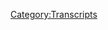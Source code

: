 {{DEFAULTSORT:
    #_TRANSCRIPT_0288:January 7-9, 2013
}}{{Transcript
    | title         = [[288: January 7-9, 2013]]
    | caption       = [https://knowledgefight.libsyn.com/knowledge-fight-january-7-9-2013 Listen to this episode on Libsyn]
    | episodeNumber = [[288: January 7-9, 2013|288]]
    | length        = 01:50:37
}}

{{MessageBox
    | header     = Warning: Bot Generated Content
    | text       = This transcript was automatically generated by transcription software and likely contains many mistakes and misattributions. Please check the audio for definitive quotes, attribution, and context.
    | image      = N3yvass4myg91.webp
    | imagewidth = 50px
    | id         = warning
}}

{{TranscriptBlock
    | name      = Unknown Speaker
    | timestamp = 00:00:00.000
    | text      = Andy in Kansas. You're on the air. Thanks for holding.
}}

{{TranscriptBlock
    | name      = Unknown Speaker
    | timestamp = 00:00:03.919
    | text      = Hello Alex. I'm a first time caller. I'm a huge fan. I love your work.
}}

{{TranscriptBlock
    | name      = Unknown Speaker
    | timestamp = 00:00:07.200
    | text      = I love you.
}}

{{TranscriptBlock
    | name      = Unknown Speaker
    | timestamp = 00:00:07.679
    | text      = Hey everybody. Welcome back to Knowledge Fight. I'm Dan.
}}

{{TranscriptBlock
    | name      = Unknown Speaker
    | timestamp = 00:00:09.919
    | text      = I'm Jordan.
}}

{{TranscriptBlock
    | name      = Unknown Speaker
    | timestamp = 00:00:10.400
    | text      = We're a couple dudes. Like sit around. Drink novelty.
}}

{{TranscriptBlock
    | name      = Unknown Speaker
    | timestamp = 00:00:12.720
    | text      = Oh we gotta do a high register.
}}

{{TranscriptBlock
    | name      = Unknown Speaker
    | timestamp = 00:00:17.600
    | text      = Oh Deli. I don't know where that came from but it terrified you.
}}

{{TranscriptBlock
    | name      = Unknown Speaker
    | timestamp = 00:00:23.039
    | text      = That look on your face made me laugh a lot.
}}

{{TranscriptBlock
    | name      = Unknown Speaker
    | timestamp = 00:00:25.839
    | text      = It just perked me up a little bit. It just gave me a little bit of a bump.
}}

{{TranscriptBlock
    | name      = Unknown Speaker
    | timestamp = 00:00:29.679
    | text      = We're a couple folks sitting around drinking
}}

{{TranscriptBlock
    | name      = Unknown Speaker
    | timestamp = 00:00:31.440
    | text      = novelty beverages and talking about Alex Jones. Today we get Coca Cola orange vanilla in the house.
}}

{{TranscriptBlock
    | name      = Unknown Speaker
    | timestamp = 00:00:35.600
    | text      = Indeed we do Dan. I have no idea what it is. It's a testament.
}}

{{TranscriptBlock
    | name      = Unknown Speaker
    | timestamp = 00:00:39.439
    | text      = Novelty beverage.
}}

{{TranscriptBlock
    | name      = Unknown Speaker
    | timestamp = 00:00:40.240
    | text      = I don't. We don't always bring up what novelty beverage we're drinking but this time I thought
}}

{{TranscriptBlock
    | name      = Unknown Speaker
    | timestamp = 00:00:44.159
    | text      = it'd be appropriate because it's a testament to how quickly I often find novelty shit and drink it
}}

{{TranscriptBlock
    | name      = Unknown Speaker
    | timestamp = 00:00:51.039
    | text      = is that you came in with this orange vanilla Coke and you're like hey I saw this. It looked weird.
}}

{{TranscriptBlock
    | name      = Unknown Speaker
    | timestamp = 00:00:55.119
    | text      = We gotta try it. I'm like I've had it already.
}}

{{TranscriptBlock
    | name      = Unknown Speaker
    | timestamp = 00:00:58.159
    | text      = How do you do this?
}}

{{TranscriptBlock
    | name      = Unknown Speaker
    | timestamp = 00:00:58.960
    | text      = I'm quick.
}}

{{TranscriptBlock
    | name      = Unknown Speaker
    | timestamp = 00:00:59.679
    | text      = Do you know what I almost got?
}}

{{TranscriptBlock
    | name      = Unknown Speaker
    | timestamp = 00:01:00.479
    | text      = I'm at the store a lot though too. That's the thing is like I generally end up going
}}

{{TranscriptBlock
    | name      = Unknown Speaker
    | timestamp = 00:01:04.239
    | text      = because just as an excuse to get out of the house almost.
}}

{{TranscriptBlock
    | name      = Unknown Speaker
    | timestamp = 00:01:06.879
    | text      = Yeah.
}}

{{TranscriptBlock
    | name      = Unknown Speaker
    | timestamp = 00:01:07.200
    | text      = Like I'll end up at the store or down at Walgreens or something you know.
}}

{{TranscriptBlock
    | name      = Unknown Speaker
    | timestamp = 00:01:11.120
    | text      = So I have a lot of access to what's new.
}}

{{TranscriptBlock
    | name      = Unknown Speaker
    | timestamp = 00:01:14.719
    | text      = Right right right. I have a Walgreens.
}}

{{TranscriptBlock
    | name      = Unknown Speaker
    | timestamp = 00:01:16.400
    | text      = I tried the M&M hazelnut because I thought it would be like a Nutella filled M&M.
}}

{{TranscriptBlock
    | name      = Unknown Speaker
    | timestamp = 00:01:20.879
    | text      = Oh yeah yeah no.
}}

{{TranscriptBlock
    | name      = Unknown Speaker
    | timestamp = 00:01:22.319
    | text      = Disappointing.
}}

{{TranscriptBlock
    | name      = Unknown Speaker
    | timestamp = 00:01:23.040
    | text      = Just a hazelnut?
}}

{{TranscriptBlock
    | name      = Unknown Speaker
    | timestamp = 00:01:24.159
    | text      = Yeah it's not bad but it wasn't what I was looking for.
}}

{{TranscriptBlock
    | name      = Unknown Speaker
    | timestamp = 00:01:26.879
    | text      = I nearly it was between orange vanilla Coke which I just took a taste of and is absolute garbage.
}}

{{TranscriptBlock
    | name      = Unknown Speaker
    | timestamp = 00:01:32.480
    | text      = It's not a win.
}}

{{TranscriptBlock
    | name      = Unknown Speaker
    | timestamp = 00:01:33.280
    | text      = Disgusting.
}}

{{TranscriptBlock
    | name      = Unknown Speaker
    | timestamp = 00:01:34.159
    | text      = I haven't had a sip today but from my first voyage with it I can say it's not a win.
}}

{{TranscriptBlock
    | name      = Unknown Speaker
    | timestamp = 00:01:41.359
    | text      = Or the 7-Eleven branded Sour Patch Kids soda which I was looking at thinking
}}

{{TranscriptBlock
    | name      = Unknown Speaker
    | timestamp = 00:01:49.040
    | text      = what if I hurt myself? That was looking at that was like cutting myself like that was the idea.
}}

{{TranscriptBlock
    | name      = Unknown Speaker
    | timestamp = 00:01:53.519
    | text      = I need to feel something to feel alive like that kind of thing.
}}

{{TranscriptBlock
    | name      = Unknown Speaker
    | timestamp = 00:01:56.480
    | text      = You did get that cotton candy energy drink.
}}

{{TranscriptBlock
    | name      = Unknown Speaker
    | timestamp = 00:01:58.799
    | text      = Oh that was bad.
}}

{{TranscriptBlock
    | name      = Unknown Speaker
    | timestamp = 00:01:59.840
    | text      = I didn't actually think it was terrible.
}}

{{TranscriptBlock
    | name      = Unknown Speaker
    | timestamp = 00:02:01.680
    | text      = You left it here I drank it later.
}}

{{TranscriptBlock
    | name      = Unknown Speaker
    | timestamp = 00:02:03.040
    | text      = Did you?
}}

{{TranscriptBlock
    | name      = Unknown Speaker
    | timestamp = 00:02:03.439
    | text      = It wasn't terrible.
}}

{{TranscriptBlock
    | name      = Unknown Speaker
    | timestamp = 00:02:04.239
    | text      = It should have been way worse.
}}

{{TranscriptBlock
    | name      = Unknown Speaker
    | timestamp = 00:02:07.519
    | text      = Somehow it had a subtle flavor of cotton candy.
}}

{{TranscriptBlock
    | name      = Unknown Speaker
    | timestamp = 00:02:10.400
    | text      = Subtle cotton candy flavor.
}}

{{TranscriptBlock
    | name      = Unknown Speaker
    | timestamp = 00:02:11.199
    | text      = It's just sugar.
}}

{{TranscriptBlock
    | name      = Unknown Speaker
    | timestamp = 00:02:12.560
    | text      = Yeah that's true.
}}

{{TranscriptBlock
    | name      = Unknown Speaker
    | timestamp = 00:02:14.000
    | text      = Anyway this is a show where I know a lot about novelty shit and Alex Jones.
}}

{{TranscriptBlock
    | name      = Unknown Speaker
    | timestamp = 00:02:17.520
    | text      = And I only know what you tell me Dan.
}}

{{TranscriptBlock
    | name      = Unknown Speaker
    | timestamp = 00:02:19.120
    | text      = That's right.
}}

{{TranscriptBlock
    | name      = Unknown Speaker
    | timestamp = 00:02:19.680
    | text      = So Jordan today is my birthday.
}}

{{TranscriptBlock
    | name      = Unknown Speaker
    | timestamp = 00:02:23.120
    | text      = Is it?
}}

{{TranscriptBlock
    | name      = Unknown Speaker
    | timestamp = 00:02:23.680
    | text      = Well when this comes out.
}}

{{TranscriptBlock
    | name      = Unknown Speaker
    | timestamp = 00:02:24.960
    | text      = I really do.
}}

{{TranscriptBlock
    | name      = Unknown Speaker
    | timestamp = 00:02:26.479
    | text      = This will be coming out on my birthday.
}}

{{TranscriptBlock
    | name      = Unknown Speaker
    | timestamp = 00:02:28.080
    | text      = Oh yeah.
}}

{{TranscriptBlock
    | name      = Unknown Speaker
    | timestamp = 00:02:28.319
    | text      = This is my birthday episode.
}}

{{TranscriptBlock
    | name      = Unknown Speaker
    | timestamp = 00:02:29.759
    | text      = Hey everybody.
}}

{{TranscriptBlock
    | name      = Unknown Speaker
    | timestamp = 00:02:32.000
    | text      = It's gonna be no different than any other time.
}}

{{TranscriptBlock
    | name      = Unknown Speaker
    | timestamp = 00:02:34.159
    | text      = How are you gonna be 35?
}}

{{TranscriptBlock
    | name      = Unknown Speaker
    | timestamp = 00:02:35.439
    | text      = 35.
}}

{{TranscriptBlock
    | name      = Unknown Speaker
    | timestamp = 00:02:36.080
    | text      = Wow.
}}

{{TranscriptBlock
    | name      = Unknown Speaker
    | timestamp = 00:02:36.639
    | text      = Looking at that.
}}

{{TranscriptBlock
    | name      = Unknown Speaker
    | timestamp = 00:02:37.360
    | text      = Thank you.
}}

{{TranscriptBlock
    | name      = Unknown Speaker
    | timestamp = 00:02:37.840
    | text      = I made it.
}}

{{TranscriptBlock
    | name      = Unknown Speaker
    | timestamp = 00:02:38.479
    | text      = You look great.
}}

{{TranscriptBlock
    | name      = Unknown Speaker
    | timestamp = 00:02:39.199
    | text      = Thanks.
}}

{{TranscriptBlock
    | name      = Unknown Speaker
    | timestamp = 00:02:39.599
    | text      = Yeah.
}}

{{TranscriptBlock
    | name      = Unknown Speaker
    | timestamp = 00:02:40.000
    | text      = Fuck you.
}}

{{TranscriptBlock
    | name      = Unknown Speaker
    | timestamp = 00:02:43.599
    | text      = Yeah I mean what can I do?
}}

{{TranscriptBlock
    | name      = Unknown Speaker
    | timestamp = 00:02:44.560
    | text      = I can rent a car now is that what it is?
}}

{{TranscriptBlock
    | name      = Unknown Speaker
    | timestamp = 00:02:46.719
    | text      = No I think that's 25.
}}

{{TranscriptBlock
    | name      = Unknown Speaker
    | timestamp = 00:02:47.840
    | text      = Hotel room?
}}

{{TranscriptBlock
    | name      = Unknown Speaker
    | timestamp = 00:02:48.479
    | text      = I don't know.
}}

{{TranscriptBlock
    | name      = Unknown Speaker
    | timestamp = 00:02:49.039
    | text      = Probably.
}}

{{TranscriptBlock
    | name      = Unknown Speaker
    | timestamp = 00:02:50.319
    | text      = Run for president?
}}

{{TranscriptBlock
    | name      = Unknown Speaker
    | timestamp = 00:02:51.280
    | text      = Who knows.
}}

{{TranscriptBlock
    | name      = Unknown Speaker
    | timestamp = 00:02:52.080
    | text      = There is that one.
}}

{{TranscriptBlock
    | name      = Unknown Speaker
    | timestamp = 00:02:53.199
    | text      = Yeah whatever it is 35 some sort of a milestone I don't know.
}}

{{TranscriptBlock
    | name      = Unknown Speaker
    | timestamp = 00:02:56.319
    | text      = Yeah I think it's 35 president 30 senate and 25 house.
}}

{{TranscriptBlock
    | name      = Unknown Speaker
    | timestamp = 00:03:00.319
    | text      = I'm on my way.
}}

{{TranscriptBlock
    | name      = Unknown Speaker
    | timestamp = 00:03:01.280
    | text      = Which seems incredibly arbitrary and stupid.
}}

{{TranscriptBlock
    | name      = Unknown Speaker
    | timestamp = 00:03:03.439
    | text      = I'm heading to the government.
}}

{{TranscriptBlock
    | name      = Unknown Speaker
    | timestamp = 00:03:04.639
    | text      = Do it.
}}

{{TranscriptBlock
    | name      = Unknown Speaker
    | timestamp = 00:03:05.120
    | text      = I'm not doing that.
}}

{{TranscriptBlock
    | name      = Unknown Speaker
    | timestamp = 00:03:05.919
    | text      = But on this day of my birthday I want to take a moment to say thank you to everybody who
}}

{{TranscriptBlock
    | name      = Unknown Speaker
    | timestamp = 00:03:12.479
    | text      = over the last year from 34 to 35 has been so instrumental in helping create this thing
}}

{{TranscriptBlock
    | name      = Unknown Speaker
    | timestamp = 00:03:18.560
    | text      = that can be my job and I'm very passionate about and everybody who facilitates it and
}}

{{TranscriptBlock
    | name      = Unknown Speaker
    | timestamp = 00:03:24.000
    | text      = makes it possible makes it so I enter this 35th year with something far more meaningful
}}

{{TranscriptBlock
    | name      = Unknown Speaker
    | timestamp = 00:03:30.960
    | text      = in my life than I had years ago and something that would not be possible without them.
}}

{{TranscriptBlock
    | name      = Unknown Speaker
    | timestamp = 00:03:36.319
    | text      = And so.
}}

{{TranscriptBlock
    | name      = Unknown Speaker
    | timestamp = 00:03:37.039
    | text      = Yes without them.
}}

{{TranscriptBlock
    | name      = Unknown Speaker
    | timestamp = 00:03:38.960
    | text      = What?
}}

{{TranscriptBlock
    | name      = Unknown Speaker
    | timestamp = 00:03:40.000
    | text      = Just sitting over here.
}}

{{TranscriptBlock
    | name      = Unknown Speaker
    | timestamp = 00:03:43.039
    | text      = Yeah think all of them.
}}

{{TranscriptBlock
    | name      = Unknown Speaker
    | timestamp = 00:03:45.759
    | text      = We're a little loopy up top.
}}

{{TranscriptBlock
    | name      = Unknown Speaker
    | timestamp = 00:03:46.960
    | text      = Wow you know you know what I was going to get to that.
}}

{{TranscriptBlock
    | name      = Unknown Speaker
    | timestamp = 00:03:52.240
    | text      = I was going to get to talking about appreciating you as well but you're being so impatient
}}

{{TranscriptBlock
    | name      = Unknown Speaker
    | timestamp = 00:03:58.800
    | text      = with your need for thanks that you didn't let me get to it naturally and now I won't.
}}

{{TranscriptBlock
    | name      = Unknown Speaker
    | timestamp = 00:04:04.639
    | text      = Never happening.
}}

{{TranscriptBlock
    | name      = Unknown Speaker
    | timestamp = 00:04:05.280
    | text      = Yeah but yeah so if you if you think of wanting to give me anything for my birthday don't
}}

{{TranscriptBlock
    | name      = Unknown Speaker
    | timestamp = 00:04:12.800
    | text      = you already have but if you do want to tweet out a link to the show or something like that
}}

{{TranscriptBlock
    | name      = Unknown Speaker
    | timestamp = 00:04:18.160
    | text      = would be nice.
}}

{{TranscriptBlock
    | name      = Unknown Speaker
    | timestamp = 00:04:18.639
    | text      = That would help.
}}

{{TranscriptBlock
    | name      = Unknown Speaker
    | timestamp = 00:04:19.279
    | text      = We have shirts now.
}}

{{TranscriptBlock
    | name      = Unknown Speaker
    | timestamp = 00:04:20.319
    | text      = Yeah we do.
}}

{{TranscriptBlock
    | name      = Unknown Speaker
    | timestamp = 00:04:20.879
    | text      = We do.
}}

{{TranscriptBlock
    | name      = Unknown Speaker
    | timestamp = 00:04:21.439
    | text      = And if you want to find them there was some confusion there's on the website knowledgefight.com
}}

{{TranscriptBlock
    | name      = Unknown Speaker
    | timestamp = 00:04:26.480
    | text      = there's now up at the navigation bar up at the top it says shirts so you can find that
}}

{{TranscriptBlock
    | name      = Unknown Speaker
    | timestamp = 00:04:30.639
    | text      = stuff there with that link.
}}

{{TranscriptBlock
    | name      = Unknown Speaker
    | timestamp = 00:04:31.680
    | text      = Wonderful.
}}

{{TranscriptBlock
    | name      = Unknown Speaker
    | timestamp = 00:04:32.560
    | text      = But in the in the spirit of thanks and appreciation we'd like to start this episode as we do all
}}

{{TranscriptBlock
    | name      = Unknown Speaker
    | timestamp = 00:04:38.800
    | text      = of our episodes with a prayer.
}}

{{TranscriptBlock
    | name      = Unknown Speaker
    | timestamp = 00:04:40.319
    | text      = No it's time to pray with a thank you to some people who signed up and are supporting the
}}

{{TranscriptBlock
    | name      = Unknown Speaker
    | timestamp = 00:04:47.120
    | text      = show.
}}

{{TranscriptBlock
    | name      = Unknown Speaker
    | timestamp = 00:04:47.279
    | text      = We really appreciate it.
}}

{{TranscriptBlock
    | name      = Unknown Speaker
    | timestamp = 00:04:48.480
    | text      = So first Brian.
}}

{{TranscriptBlock
    | name      = Unknown Speaker
    | timestamp = 00:04:49.680
    | text      = Thank you so much.
}}

{{TranscriptBlock
    | name      = Unknown Speaker
    | timestamp = 00:04:50.399
    | text      = You are now Policywonk.
}}

{{TranscriptBlock
    | name      = Unknown Speaker
    | timestamp = 00:04:52.079
    | text      = I'm a policy wonk.
}}

{{TranscriptBlock
    | name      = Unknown Speaker
    | timestamp = 00:04:53.199
    | text      = Thank you Brian.
}}

{{TranscriptBlock
    | name      = Unknown Speaker
    | timestamp = 00:04:53.439
    | text      = Thank you very much Brian.
}}

{{TranscriptBlock
    | name      = Unknown Speaker
    | timestamp = 00:04:54.480
    | text      = Next Brian but with a Y Thank you so much you are now Policywonk.
}}

{{TranscriptBlock
    | name      = Unknown Speaker
    | timestamp = 00:04:59.040
    | text      = I'm a policy wonk.
}}

{{TranscriptBlock
    | name      = Unknown Speaker
    | timestamp = 00:05:00.079
    | text      = Thank you Brian.
}}

{{TranscriptBlock
    | name      = Unknown Speaker
    | timestamp = 00:05:00.560
    | text      = Thank you very much Brian.
}}

{{TranscriptBlock
    | name      = Unknown Speaker
    | timestamp = 00:05:01.680
    | text      = Next Young Bae.
}}

{{TranscriptBlock
    | name      = Unknown Speaker
    | timestamp = 00:05:03.279
    | text      = Thank you so much you are now a policy wonk.
}}

{{TranscriptBlock
    | name      = Unknown Speaker
    | timestamp = 00:05:05.759
    | text      = I'm a policy wonk.
}}

{{TranscriptBlock
    | name      = Unknown Speaker
    | timestamp = 00:05:07.040
    | text      = Thank you very much Young Bae.
}}

{{TranscriptBlock
    | name      = Unknown Speaker
    | timestamp = 00:05:08.720
    | text      = Next, the Soros Foundation for Definitely Not Being Globalist Soul Vampires.
}}

{{TranscriptBlock
    | name      = Unknown Speaker
    | timestamp = 00:05:14.959
    | text      = These names are getting a little long.
}}

{{TranscriptBlock
    | name      = Unknown Speaker
    | timestamp = 00:05:15.959
    | text      = These are getting a little bit interesting.
}}

{{TranscriptBlock
    | name      = Unknown Speaker
    | timestamp = 00:05:17.720
    | text      = We thank you so much.
}}

{{TranscriptBlock
    | name      = Unknown Speaker
    | timestamp = 00:05:18.720
    | text      = You are now a policy wonk.
}}

{{TranscriptBlock
    | name      = Unknown Speaker
    | timestamp = 00:05:20.480
    | text      = I'm a policy wonk.
}}

{{TranscriptBlock
    | name      = Unknown Speaker
    | timestamp = 00:05:21.839
    | text      = Thank you, Soros Foundation for Definitely Not Being Globalist Soul Vampires.
}}

{{TranscriptBlock
    | name      = Unknown Speaker
    | timestamp = 00:05:25.399
    | text      = Yes.
}}

{{TranscriptBlock
    | name      = Unknown Speaker
    | timestamp = 00:05:26.399
    | text      = Next, I'd like to say thank you to somebody who took their donation and bumped it up a
}}

{{TranscriptBlock
    | name      = Unknown Speaker
    | timestamp = 00:05:28.920
    | text      = little bit.
}}

{{TranscriptBlock
    | name      = Unknown Speaker
    | timestamp = 00:05:29.920
    | text      = So, Carissa, thank you so much.
}}

{{TranscriptBlock
    | name      = Unknown Speaker
    | timestamp = 00:05:31.040
    | text      = You are now a globalist.
}}

{{TranscriptBlock
    | name      = Unknown Speaker
    | timestamp = 00:05:32.639
    | text      = I'm a policy wonk.
}}

{{TranscriptBlock
    | name      = Unknown Speaker
    | timestamp = 00:05:33.639
    | text      = Four stars.
}}

{{TranscriptBlock
    | name      = Unknown Speaker
    | timestamp = 00:05:34.639
    | text      = Go home to your mother and tell her you're brilliant.
}}

{{TranscriptBlock
    | name      = Unknown Speaker
    | timestamp = 00:05:37.600
    | text      = Someone sodomite sent me a bucket of poop.
}}

{{TranscriptBlock
    | name      = Unknown Speaker
    | timestamp = 00:05:39.199
    | text      = Daddy Shark.
}}

{{TranscriptBlock
    | name      = Unknown Speaker
    | timestamp = 00:05:40.199
    | text      = Thank you so much, Carissa.
}}

{{TranscriptBlock
    | name      = Unknown Speaker
    | timestamp = 00:05:43.000
    | text      = Thank you very much, Carissa.
}}

{{TranscriptBlock
    | name      = Unknown Speaker
    | timestamp = 00:05:44.000
    | text      = Finally, I'd like to say thank you to somebody who donated and bumped it up a little more.
}}

{{TranscriptBlock
    | name      = Unknown Speaker
    | timestamp = 00:05:47.720
    | text      = We thank you very much.
}}

{{TranscriptBlock
    | name      = Unknown Speaker
    | timestamp = 00:05:48.720
    | text      = So, JT, you are now a technocrat.
}}

{{TranscriptBlock
    | name      = Unknown Speaker
    | timestamp = 00:05:51.800
    | text      = I'm a policy wonk.
}}

{{TranscriptBlock
    | name      = Unknown Speaker
    | timestamp = 00:05:52.800
    | text      = Four stars.
}}

{{TranscriptBlock
    | name      = Unknown Speaker
    | timestamp = 00:05:53.800
    | text      = Go home to your mother and tell her you're brilliant.
}}

{{TranscriptBlock
    | name      = Unknown Speaker
    | timestamp = 00:05:56.759
    | text      = Someone sodomite sent me a bucket of poop.
}}

{{TranscriptBlock
    | name      = Unknown Speaker
    | timestamp = 00:05:58.360
    | text      = Daddy Shark.
}}

{{TranscriptBlock
    | name      = Unknown Speaker
    | timestamp = 00:06:00.839
    | text      = Jar Jar Binks has a Caribbean black accent.
}}

{{TranscriptBlock
    | name      = Unknown Speaker
    | timestamp = 00:06:05.160
    | text      = He's a loser, little kitty baby.
}}

{{TranscriptBlock
    | name      = Unknown Speaker
    | timestamp = 00:06:08.240
    | text      = I don't want to hate black people.
}}

{{TranscriptBlock
    | name      = Unknown Speaker
    | timestamp = 00:06:09.879
    | text      = I renounce Jesus Christ.
}}

{{TranscriptBlock
    | name      = Unknown Speaker
    | timestamp = 00:06:11.920
    | text      = Thank you so much, JT.
}}

{{TranscriptBlock
    | name      = Unknown Speaker
    | timestamp = 00:06:12.920
    | text      = Thank you, JT.
}}

{{TranscriptBlock
    | name      = Unknown Speaker
    | timestamp = 00:06:13.920
    | text      = If you're out there listening and you're thinking, hey, I'd like to support the show, like what
}}

{{TranscriptBlock
    | name      = Unknown Speaker
    | timestamp = 00:06:16.879
    | text      = these gents do, you can do that, much like there's a link that says shirts.
}}

{{TranscriptBlock
    | name      = Unknown Speaker
    | timestamp = 00:06:20.720
    | text      = There's a link that says support on our website, knowledgeright.com, and click that button
}}

{{TranscriptBlock
    | name      = Unknown Speaker
    | timestamp = 00:06:24.480
    | text      = and da-da-da-da-da-do.
}}

{{TranscriptBlock
    | name      = Unknown Speaker
    | timestamp = 00:06:25.480
    | text      = Yeah.
}}

{{TranscriptBlock
    | name      = Unknown Speaker
    | timestamp = 00:06:26.480
    | text      = That'd be nice.
}}

{{TranscriptBlock
    | name      = Unknown Speaker
    | timestamp = 00:06:27.480
    | text      = So, for my birthday, there was only one thing that I wanted for my birthday.
}}

{{TranscriptBlock
    | name      = Unknown Speaker
    | timestamp = 00:06:31.600
    | text      = What's that?
}}

{{TranscriptBlock
    | name      = Unknown Speaker
    | timestamp = 00:06:32.600
    | text      = Answers.
}}

{{TranscriptBlock
    | name      = Unknown Speaker
    | timestamp = 00:06:33.600
    | text      = So, I decided that- That was a great line read.
}}

{{TranscriptBlock
    | name      = Unknown Speaker
    | timestamp = 00:06:40.279
    | text      = Thanks.
}}

{{TranscriptBlock
    | name      = Unknown Speaker
    | timestamp = 00:06:41.279
    | text      = Damn the torpedoes of the present day.
}}

{{TranscriptBlock
    | name      = Unknown Speaker
    | timestamp = 00:06:43.519
    | text      = Yeah.
}}

{{TranscriptBlock
    | name      = Unknown Speaker
    | timestamp = 00:06:44.519
    | text      = We've already spent too much time going over last week on our Monday episode.
}}

{{TranscriptBlock
    | name      = Unknown Speaker
    | timestamp = 00:06:48.839
    | text      = I was considering doing a Wacky Wednesday episode for this, but who cares?
}}

{{TranscriptBlock
    | name      = Unknown Speaker
    | timestamp = 00:06:53.800
    | text      = I have more important fish to fry, and that is back in the past, early 2013, Alex Jones,
}}

{{TranscriptBlock
    | name      = Unknown Speaker
    | timestamp = 00:06:59.879
    | text      = looking at what he was up to in the aftermath of Sandy Hook.
}}

{{TranscriptBlock
    | name      = Unknown Speaker
    | timestamp = 00:07:03.279
    | text      = I've had the feeling that we were about to get to something, and for my birthday, I wanted
}}

{{TranscriptBlock
    | name      = Unknown Speaker
    | timestamp = 00:07:08.600
    | text      = to get to that thing.
}}

{{TranscriptBlock
    | name      = Unknown Speaker
    | timestamp = 00:07:09.600
    | text      = Yeah.
}}

{{TranscriptBlock
    | name      = Unknown Speaker
    | timestamp = 00:07:10.600
    | text      = And we'll see if we do.
}}

{{TranscriptBlock
    | name      = Unknown Speaker
    | timestamp = 00:07:11.600
    | text      = Yeah.
}}

{{TranscriptBlock
    | name      = Unknown Speaker
    | timestamp = 00:07:12.600
    | text      = Today, we'll be going over the days of January 7th through 9th, 2013, and here are two out
}}

{{TranscriptBlock
    | name      = Unknown Speaker
    | timestamp = 00:07:17.120
    | text      = of context drops that seem to be like contradictions.
}}

{{TranscriptBlock
    | name      = Unknown Speaker
    | timestamp = 00:07:21.279
    | text      = I don't like scammers.
}}

{{TranscriptBlock
    | name      = Unknown Speaker
    | timestamp = 00:07:23.120
    | text      = I don't like people that organize themselves and run hoaxes.
}}

{{TranscriptBlock
    | name      = Unknown Speaker
    | timestamp = 00:07:26.639
    | text      = Okay.
}}

{{TranscriptBlock
    | name      = Unknown Speaker
    | timestamp = 00:07:27.639
    | text      = Well, here's this other out of context drop.
}}

{{TranscriptBlock
    | name      = Unknown Speaker
    | timestamp = 00:07:29.319
    | text      = Oh, I really like John Rappaport.
}}

{{TranscriptBlock
    | name      = Unknown Speaker
    | timestamp = 00:07:32.319
    | text      = I really, really don't like scammers.
}}

{{TranscriptBlock
    | name      = Unknown Speaker
    | timestamp = 00:07:36.199
    | text      = Fuck, I love John Rappaport.
}}

{{TranscriptBlock
    | name      = Unknown Speaker
    | timestamp = 00:07:38.040
    | text      = All right.
}}

{{TranscriptBlock
    | name      = Unknown Speaker
    | timestamp = 00:07:39.040
    | text      = Deal with that, Alex.
}}

{{TranscriptBlock
    | name      = Unknown Speaker
    | timestamp = 00:07:41.040
    | text      = All right.
}}

{{TranscriptBlock
    | name      = Unknown Speaker
    | timestamp = 00:07:42.040
    | text      = So the 7th, we don't have any clips from because Mike Adams hosted.
}}

{{TranscriptBlock
    | name      = Unknown Speaker
    | timestamp = 00:07:45.480
    | text      = Right.
}}

{{TranscriptBlock
    | name      = Unknown Speaker
    | timestamp = 00:07:46.480
    | text      = The Health Ranger.
}}

{{TranscriptBlock
    | name      = Unknown Speaker
    | timestamp = 00:07:47.480
    | text      = That's right.
}}

{{TranscriptBlock
    | name      = Unknown Speaker
    | timestamp = 00:07:48.480
    | text      = Alex Jones was out of town.
}}

{{TranscriptBlock
    | name      = Unknown Speaker
    | timestamp = 00:07:51.800
    | text      = He was in New York.
}}

{{TranscriptBlock
    | name      = Unknown Speaker
    | timestamp = 00:07:52.800
    | text      = What was he doing in New York?
}}

{{TranscriptBlock
    | name      = Unknown Speaker
    | timestamp = 00:07:53.800
    | text      = He was going over to do Piers Morgan's show, where he yelled at him about how 1776 will
}}

{{TranscriptBlock
    | name      = Unknown Speaker
    | timestamp = 00:07:59.000
    | text      = commence again if you take our guns.
}}

{{TranscriptBlock
    | name      = Unknown Speaker
    | timestamp = 00:08:01.220
    | text      = He acted like a big old baby asshole and was roundly mocked by people for his display.
}}

{{TranscriptBlock
    | name      = Unknown Speaker
    | timestamp = 00:08:07.160
    | text      = And then they shook hands and everybody went home winners, I believe.
}}

{{TranscriptBlock
    | name      = Unknown Speaker
    | timestamp = 00:08:10.199
    | text      = Maybe.
}}

{{TranscriptBlock
    | name      = Unknown Speaker
    | timestamp = 00:08:11.199
    | text      = I don't know.
}}

{{TranscriptBlock
    | name      = Unknown Speaker
    | timestamp = 00:08:12.199
    | text      = There seemed to be like...
}}

{{TranscriptBlock
    | name      = Unknown Speaker
    | timestamp = 00:08:13.199
    | text      = I don't know how much that was a staged fight.
}}

{{TranscriptBlock
    | name      = Unknown Speaker
    | timestamp = 00:08:15.439
    | text      = I think Piers Morgan didn't enjoy what was going on.
}}

{{TranscriptBlock
    | name      = Unknown Speaker
    | timestamp = 00:08:18.519
    | text      = I don't know.
}}

{{TranscriptBlock
    | name      = Unknown Speaker
    | timestamp = 00:08:19.519
    | text      = It's hard to say.
}}

{{TranscriptBlock
    | name      = Unknown Speaker
    | timestamp = 00:08:20.519
    | text      = But Alex did that.
}}

{{TranscriptBlock
    | name      = Unknown Speaker
    | timestamp = 00:08:21.519
    | text      = And if you want to hear our coverage of that, we went over it like a year ago.
}}

{{TranscriptBlock
    | name      = Unknown Speaker
    | timestamp = 00:08:25.079
    | text      = So we have an episode that goes over Alex's Piers Morgan interview.
}}

{{TranscriptBlock
    | name      = Unknown Speaker
    | timestamp = 00:08:29.560
    | text      = I think it was from December 31st.
}}

{{TranscriptBlock
    | name      = Unknown Speaker
    | timestamp = 00:08:31.279
    | text      = I think it was actually from New Year's of 2017.
}}

{{TranscriptBlock
    | name      = Unknown Speaker
    | timestamp = 00:08:34.440
    | text      = So if you go back, you can find what we thought about that interview.
}}

{{TranscriptBlock
    | name      = Unknown Speaker
    | timestamp = 00:08:39.320
    | text      = And you'll never know what we think about Mike Adams hosting the show on the 7th, because
}}

{{TranscriptBlock
    | name      = Unknown Speaker
    | timestamp = 00:08:44.399
    | text      = we're not talking about it.
}}

{{TranscriptBlock
    | name      = Unknown Speaker
    | timestamp = 00:08:45.980
    | text      = So we jump in on the 8th.
}}

{{TranscriptBlock
    | name      = Unknown Speaker
    | timestamp = 00:08:48.440
    | text      = And Alex gives a preemptive excuse for why this episode may not go good.
}}

{{TranscriptBlock
    | name      = Unknown Speaker
    | timestamp = 00:08:53.799
    | text      = Ladies and gentlemen, I have had two hours sleep on the plane.
}}

{{TranscriptBlock
    | name      = Unknown Speaker
    | timestamp = 00:08:59.720
    | text      = Got up at about 4 this morning, took about a 30 minute nap in the hotel room.
}}

{{TranscriptBlock
    | name      = Unknown Speaker
    | timestamp = 00:09:03.559
    | text      = Got up at 4, because I was working through the night, filing videos, and then got on
}}

{{TranscriptBlock
    | name      = Unknown Speaker
    | timestamp = 00:09:08.279
    | text      = the plane, maybe slept an hour and a half.
}}

{{TranscriptBlock
    | name      = Unknown Speaker
    | timestamp = 00:09:09.759
    | text      = So a total of about two hours.
}}

{{TranscriptBlock
    | name      = Unknown Speaker
    | timestamp = 00:09:11.620
    | text      = So bear with me today.
}}

{{TranscriptBlock
    | name      = Unknown Speaker
    | timestamp = 00:09:12.620
    | text      = Thanks for breaking that down.
}}

{{TranscriptBlock
    | name      = Unknown Speaker
    | timestamp = 00:09:14.080
    | text      = Our plane landed about 35 minutes ago at Austin-Bergstrom International Airport.
}}

{{TranscriptBlock
    | name      = Unknown Speaker
    | timestamp = 00:09:21.159
    | text      = It is the 8th day of January, 2013.
}}

{{TranscriptBlock
    | name      = Unknown Speaker
    | timestamp = 00:09:24.879
    | text      = I am your host, Alex Jones.
}}

{{TranscriptBlock
    | name      = Unknown Speaker
    | timestamp = 00:09:26.039
    | text      = Hey, Alex.
}}

{{TranscriptBlock
    | name      = Unknown Speaker
    | timestamp = 00:09:27.039
    | text      = That was a lot of timestamps in a very short period of time.
}}

{{TranscriptBlock
    | name      = Unknown Speaker
    | timestamp = 00:09:29.840
    | text      = We got a half hour at the hotel, we got an hour and a half on the plane, we landed 35
}}

{{TranscriptBlock
    | name      = Unknown Speaker
    | timestamp = 00:09:34.200
    | text      = minutes ago.
}}

{{TranscriptBlock
    | name      = Unknown Speaker
    | timestamp = 00:09:35.200
    | text      = It's the 8th day.
}}

{{TranscriptBlock
    | name      = Unknown Speaker
    | timestamp = 00:09:36.200
    | text      = Come on.
}}

{{TranscriptBlock
    | name      = Unknown Speaker
    | timestamp = 00:09:37.200
    | text      = That can't be true either.
}}

{{TranscriptBlock
    | name      = Unknown Speaker
    | timestamp = 00:09:38.200
    | text      = I've been to Austin's airport, I've been to Alex's studio.
}}

{{TranscriptBlock
    | name      = Unknown Speaker
    | timestamp = 00:09:40.600
    | text      = I know that he couldn't have landed 35 minutes before he's on air.
}}

{{TranscriptBlock
    | name      = Unknown Speaker
    | timestamp = 00:09:44.639
    | text      = It's just literally impossible.
}}

{{TranscriptBlock
    | name      = Unknown Speaker
    | timestamp = 00:09:47.360
    | text      = I would say hour max, especially considering you're saying we landed 35 minutes ago.
}}

{{TranscriptBlock
    | name      = Unknown Speaker
    | timestamp = 00:09:53.200
    | text      = You don't get off the plane for another 15 after you land, Alex, what are you fucking
}}

{{TranscriptBlock
    | name      = Unknown Speaker
    | timestamp = 00:09:57.200
    | text      = talking about?
}}

{{TranscriptBlock
    | name      = Unknown Speaker
    | timestamp = 00:09:58.200
    | text      = Get out of here.
}}

{{TranscriptBlock
    | name      = Unknown Speaker
    | timestamp = 00:09:59.200
    | text      = But who cares?
}}

{{TranscriptBlock
    | name      = Unknown Speaker
    | timestamp = 00:10:00.200
    | text      = That's just me splitting hairs.
}}

{{TranscriptBlock
    | name      = Unknown Speaker
    | timestamp = 00:10:01.559
    | text      = He's tired.
}}

{{TranscriptBlock
    | name      = Unknown Speaker
    | timestamp = 00:10:02.559
    | text      = Yes.
}}

{{TranscriptBlock
    | name      = Unknown Speaker
    | timestamp = 00:10:03.559
    | text      = And that may or may not come into play throughout this episode.
}}

{{TranscriptBlock
    | name      = Unknown Speaker
    | timestamp = 00:10:08.440
    | text      = But you know what?
}}

{{TranscriptBlock
    | name      = Unknown Speaker
    | timestamp = 00:10:09.440
    | text      = He feels good.
}}

{{TranscriptBlock
    | name      = Unknown Speaker
    | timestamp = 00:10:10.440
    | text      = He's tired, but he feels good.
}}

{{TranscriptBlock
    | name      = Unknown Speaker
    | timestamp = 00:10:12.039
    | text      = Energized.
}}

{{TranscriptBlock
    | name      = Unknown Speaker
    | timestamp = 00:10:13.039
    | text      = And one of the reasons that he feels good is that he thinks he nailed it on Piers Morgan's
}}

{{TranscriptBlock
    | name      = Unknown Speaker
    | timestamp = 00:10:16.720
    | text      = show.
}}

{{TranscriptBlock
    | name      = Unknown Speaker
    | timestamp = 00:10:17.720
    | text      = Of course he does.
}}

{{TranscriptBlock
    | name      = Unknown Speaker
    | timestamp = 00:10:18.720
    | text      = But his praise for himself is somewhat restrained.
}}

{{TranscriptBlock
    | name      = Unknown Speaker
    | timestamp = 00:10:22.080
    | text      = I doubt that.
}}

{{TranscriptBlock
    | name      = Unknown Speaker
    | timestamp = 00:10:23.080
    | text      = I was pretty wound up once I got on the broadcast and I give myself about an A. Not an A plus,
}}

{{TranscriptBlock
    | name      = Unknown Speaker
    | timestamp = 00:10:27.200
    | text      = not a B plus, not a B minus, I give myself about an A. And what I wanted to do was point
}}

{{TranscriptBlock
    | name      = Unknown Speaker
    | timestamp = 00:10:37.120
    | text      = out that we have a foreign globalist here in our midst and that Dianne Feinstein, I
}}

{{TranscriptBlock
    | name      = Unknown Speaker
    | timestamp = 00:10:41.639
    | text      = had a whole bunch of stuff I wanted to get to and I got to a lot of it, but not all of
}}

{{TranscriptBlock
    | name      = Unknown Speaker
    | timestamp = 00:10:44.000
    | text      = it.
}}

{{TranscriptBlock
    | name      = Unknown Speaker
    | timestamp = 00:10:45.000
    | text      = And I wanted to read over some of the, like I have some notes that are in my wallet.
}}

{{TranscriptBlock
    | name      = Unknown Speaker
    | timestamp = 00:10:51.120
    | text      = I'm not sure where I put my wallet.
}}

{{TranscriptBlock
    | name      = Unknown Speaker
    | timestamp = 00:10:52.519
    | text      = I may have dumped it out there with my phones, but I had some notes that I wanted.
}}

{{TranscriptBlock
    | name      = Unknown Speaker
    | timestamp = 00:10:56.960
    | text      = Thank you.
}}

{{TranscriptBlock
    | name      = Unknown Speaker
    | timestamp = 00:10:57.960
    | text      = I had some notes I wanted to go over.
}}

{{TranscriptBlock
    | name      = Unknown Speaker
    | timestamp = 00:10:59.960
    | text      = In your wallet?
}}

{{TranscriptBlock
    | name      = Unknown Speaker
    | timestamp = 00:11:00.960
    | text      = Yeah.
}}

{{TranscriptBlock
    | name      = Unknown Speaker
    | timestamp = 00:11:01.960
    | text      = Just notes in your wallet?
}}

{{TranscriptBlock
    | name      = Unknown Speaker
    | timestamp = 00:11:02.960
    | text      = Just keep notes in your wallet.
}}

{{TranscriptBlock
    | name      = Unknown Speaker
    | timestamp = 00:11:03.960
    | text      = I wrote my plan to attack Piers Morgan as an international globalist in our midst on
}}

{{TranscriptBlock
    | name      = Unknown Speaker
    | timestamp = 00:11:08.639
    | text      = a napkin from the airplane I put in my wallet and I forgot to take out my wallet.
}}

{{TranscriptBlock
    | name      = Unknown Speaker
    | timestamp = 00:11:13.620
    | text      = So I forgot to tell them a bunch of things that I really think about how he's an asshole.
}}

{{TranscriptBlock
    | name      = Unknown Speaker
    | timestamp = 00:11:17.600
    | text      = Yeah.
}}

{{TranscriptBlock
    | name      = Unknown Speaker
    | timestamp = 00:11:18.600
    | text      = Uh, good.
}}

{{TranscriptBlock
    | name      = Unknown Speaker
    | timestamp = 00:11:19.600
    | text      = I give that an A. I feel like we have to pour one out for Harris Whittles on the, I'll give
}}

{{TranscriptBlock
    | name      = Unknown Speaker
    | timestamp = 00:11:24.919
    | text      = myself about an A as a humble brag.
}}

{{TranscriptBlock
    | name      = Unknown Speaker
    | timestamp = 00:11:27.240
    | text      = Yeah.
}}

{{TranscriptBlock
    | name      = Unknown Speaker
    | timestamp = 00:11:28.240
    | text      = Good God.
}}

{{TranscriptBlock
    | name      = Unknown Speaker
    | timestamp = 00:11:29.240
    | text      = I mean, it is a little bit, I always, I feel it's always presumptuous to give yourself
}}

{{TranscriptBlock
    | name      = Unknown Speaker
    | timestamp = 00:11:34.759
    | text      = an A. Why?
}}

{{TranscriptBlock
    | name      = Unknown Speaker
    | timestamp = 00:11:36.320
    | text      = You can't give yourself an A. Only other people can give, you can give yourself a B. Can you
}}

{{TranscriptBlock
    | name      = Unknown Speaker
    | timestamp = 00:11:41.120
    | text      = give yourself a B?
}}

{{TranscriptBlock
    | name      = Unknown Speaker
    | timestamp = 00:11:42.120
    | text      = I allow that, yes.
}}

{{TranscriptBlock
    | name      = Unknown Speaker
    | timestamp = 00:11:43.120
    | text      = I think that is the, the height of, uh, hubris and self-criticism.
}}

{{TranscriptBlock
    | name      = Unknown Speaker
    | timestamp = 00:11:47.600
    | text      = Yeah.
}}

{{TranscriptBlock
    | name      = Unknown Speaker
    | timestamp = 00:11:48.600
    | text      = I give myself a B on that.
}}

{{TranscriptBlock
    | name      = Unknown Speaker
    | timestamp = 00:11:50.240
    | text      = Giving yourself an A is unheard of.
}}

{{TranscriptBlock
    | name      = Unknown Speaker
    | timestamp = 00:11:52.679
    | text      = That's, that's, um, that's Icarus levels of, uh.
}}

{{TranscriptBlock
    | name      = Unknown Speaker
    | timestamp = 00:11:56.559
    | text      = Yeah.
}}

{{TranscriptBlock
    | name      = Unknown Speaker
    | timestamp = 00:11:57.559
    | text      = Can you imagine the idea of giving yourself an A plus?
}}

{{TranscriptBlock
    | name      = Unknown Speaker
    | timestamp = 00:12:00.240
    | text      = Like I, I 100% nailed that with no input from any other human being.
}}

{{TranscriptBlock
    | name      = Unknown Speaker
    | timestamp = 00:12:06.159
    | text      = I don't need anybody to say I did a good job.
}}

{{TranscriptBlock
    | name      = Unknown Speaker
    | timestamp = 00:12:09.200
    | text      = A plus.
}}

{{TranscriptBlock
    | name      = Unknown Speaker
    | timestamp = 00:12:10.200
    | text      = The self-esteem is perfect.
}}

{{TranscriptBlock
    | name      = Unknown Speaker
    | timestamp = 00:12:11.200
    | text      = That's what I'm saying.
}}

{{TranscriptBlock
    | name      = Unknown Speaker
    | timestamp = 00:12:12.200
    | text      = He's restrained.
}}

{{TranscriptBlock
    | name      = Unknown Speaker
    | timestamp = 00:12:13.200
    | text      = Yeah.
}}

{{TranscriptBlock
    | name      = Unknown Speaker
    | timestamp = 00:12:14.200
    | text      = You know.
}}

{{TranscriptBlock
    | name      = Unknown Speaker
    | timestamp = 00:12:15.200
    | text      = He could have.
}}

{{TranscriptBlock
    | name      = Unknown Speaker
    | timestamp = 00:12:16.200
    | text      = Could have.
}}

{{TranscriptBlock
    | name      = Unknown Speaker
    | timestamp = 00:12:17.200
    | text      = He's the only person who's in charge of this grading system.
}}

{{TranscriptBlock
    | name      = Unknown Speaker
    | timestamp = 00:12:18.759
    | text      = That's true.
}}

{{TranscriptBlock
    | name      = Unknown Speaker
    | timestamp = 00:12:19.759
    | text      = He could have easily been like, A plus.
}}

{{TranscriptBlock
    | name      = Unknown Speaker
    | timestamp = 00:12:20.759
    | text      = Fuck you.
}}

{{TranscriptBlock
    | name      = Unknown Speaker
    | timestamp = 00:12:21.759
    | text      = Isn't that what happened with the bribery scandal that's going on right now?
}}

{{TranscriptBlock
    | name      = Unknown Speaker
    | timestamp = 00:12:25.519
    | text      = Didn't everybody give themselves an A?
}}

{{TranscriptBlock
    | name      = Unknown Speaker
    | timestamp = 00:12:26.919
    | text      = Somewhat.
}}

{{TranscriptBlock
    | name      = Unknown Speaker
    | timestamp = 00:12:27.919
    | text      = They paid other people to give them an A. Yeah.
}}

{{TranscriptBlock
    | name      = Unknown Speaker
    | timestamp = 00:12:29.720
    | text      = Um, so Alex talks about his appearance on Piers Morgan and just talks about how great
}}

{{TranscriptBlock
    | name      = Unknown Speaker
    | timestamp = 00:12:33.879
    | text      = he was.
}}

{{TranscriptBlock
    | name      = Unknown Speaker
    | timestamp = 00:12:34.879
    | text      = Uh, and, uh, you know what, we don't, I mean, who cares?
}}

{{TranscriptBlock
    | name      = Unknown Speaker
    | timestamp = 00:12:38.919
    | text      = Yeah.
}}

{{TranscriptBlock
    | name      = Unknown Speaker
    | timestamp = 00:12:39.919
    | text      = You know what he's saying?
}}

{{TranscriptBlock
    | name      = Unknown Speaker
    | timestamp = 00:12:40.919
    | text      = He's saying, I was awesome.
}}

{{TranscriptBlock
    | name      = Unknown Speaker
    | timestamp = 00:12:42.279
    | text      = He tried.
}}

{{TranscriptBlock
    | name      = Unknown Speaker
    | timestamp = 00:12:43.279
    | text      = He wants to take your guns.
}}

{{TranscriptBlock
    | name      = Unknown Speaker
    | timestamp = 00:12:44.279
    | text      = I stood up and I told him, you're a stupid Brit.
}}

{{TranscriptBlock
    | name      = Unknown Speaker
    | timestamp = 00:12:48.120
    | text      = All this stuff.
}}

{{TranscriptBlock
    | name      = Unknown Speaker
    | timestamp = 00:12:49.120
    | text      = He did say that.
}}

{{TranscriptBlock
    | name      = Unknown Speaker
    | timestamp = 00:12:50.120
    | text      = The only thing I think that is really interesting about his, uh, sort of retelling of going
}}

{{TranscriptBlock
    | name      = Unknown Speaker
    | timestamp = 00:12:54.200
    | text      = on Piers Morgan is he kind of admits, uh, that he only started that petition to get
}}

{{TranscriptBlock
    | name      = Unknown Speaker
    | timestamp = 00:12:58.799
    | text      = him deported, uh, to get Piers Morgan deported for attention, which of course we knew that,
}}

{{TranscriptBlock
    | name      = Unknown Speaker
    | timestamp = 00:13:03.639
    | text      = but it's nice to hear Alex admit it.
}}

{{TranscriptBlock
    | name      = Unknown Speaker
    | timestamp = 00:13:05.080
    | text      = You know, I told him, he said, so you want me deported right before I went live?
}}

{{TranscriptBlock
    | name      = Unknown Speaker
    | timestamp = 00:13:07.879
    | text      = And I said, no, I did that to get attention to the fact that, you know, you're trying
}}

{{TranscriptBlock
    | name      = Unknown Speaker
    | timestamp = 00:13:11.440
    | text      = to take our first amendment, obviously Obama, by the way, the white house responded at the
}}

{{TranscriptBlock
    | name      = Unknown Speaker
    | timestamp = 00:13:15.960
    | text      = end of the show saying they'll, they'll respond officially, which they never do to petitions.
}}

{{TranscriptBlock
    | name      = Unknown Speaker
    | timestamp = 00:13:20.840
    | text      = They don't like, but they were forced to on this one, a hundred and something thousand
}}

{{TranscriptBlock
    | name      = Unknown Speaker
    | timestamp = 00:13:24.399
    | text      = signatures, but that obviously free expression is our most important value.
}}

{{TranscriptBlock
    | name      = Unknown Speaker
    | timestamp = 00:13:30.600
    | text      = The guy is involved in operations against this country.
}}

{{TranscriptBlock
    | name      = Unknown Speaker
    | timestamp = 00:13:34.279
    | text      = And obviously I know he isn't going to be deported.
}}

{{TranscriptBlock
    | name      = Unknown Speaker
    | timestamp = 00:13:36.679
    | text      = So Alex says that he's bringing attention to the fact that Piers Morgan wants your guns
}}

{{TranscriptBlock
    | name      = Unknown Speaker
    | timestamp = 00:13:40.639
    | text      = and that's a fine way to phrase it, but what he's talking about is I wanted attention.
}}

{{TranscriptBlock
    | name      = Unknown Speaker
    | timestamp = 00:13:43.799
    | text      = I knew that this would be something that would, uh, you know, in the same way that, uh, when
}}

{{TranscriptBlock
    | name      = Unknown Speaker
    | timestamp = 00:13:48.679
    | text      = Marty was on, uh, Val Venis was explaining about, uh, uh, the sort of wrestling strategy
}}

{{TranscriptBlock
    | name      = Unknown Speaker
    | timestamp = 00:13:54.279
    | text      = of like, oh, we'll talk about Glenn Beck and Alex Jones and they'll talk about us on their
}}

{{TranscriptBlock
    | name      = Unknown Speaker
    | timestamp = 00:13:59.039
    | text      = show.
}}

{{TranscriptBlock
    | name      = Unknown Speaker
    | timestamp = 00:14:00.039
    | text      = The ping pong of, uh, publicity going back and forth.
}}

{{TranscriptBlock
    | name      = Unknown Speaker
    | timestamp = 00:14:03.519
    | text      = That's the same thing.
}}

{{TranscriptBlock
    | name      = Unknown Speaker
    | timestamp = 00:14:04.519
    | text      = Alex knew that Piers Morgan would probably talk about how Alex wanted him deported.
}}

{{TranscriptBlock
    | name      = Unknown Speaker
    | timestamp = 00:14:08.080
    | text      = Boom.
}}

{{TranscriptBlock
    | name      = Unknown Speaker
    | timestamp = 00:14:09.080
    | text      = We got, we got this whole thing going.
}}

{{TranscriptBlock
    | name      = Unknown Speaker
    | timestamp = 00:14:10.379
    | text      = It's going to be great.
}}

{{TranscriptBlock
    | name      = Unknown Speaker
    | timestamp = 00:14:11.379
    | text      = Yeah.
}}

{{TranscriptBlock
    | name      = Unknown Speaker
    | timestamp = 00:14:12.379
    | text      = As far as him executing his plan, I would give him an A.
}}

{{TranscriptBlock
    | name      = Unknown Speaker
    | timestamp = 00:14:14.080
    | text      = I would give him an A minus probably because he should have yelled a little less.
}}

{{TranscriptBlock
    | name      = Unknown Speaker
    | timestamp = 00:14:18.240
    | text      = I think, I think as we'll see, there's some backlash from his listeners, uh, on this episode.
}}

{{TranscriptBlock
    | name      = Unknown Speaker
    | timestamp = 00:14:23.639
    | text      = All right.
}}

{{TranscriptBlock
    | name      = Unknown Speaker
    | timestamp = 00:14:24.639
    | text      = There's a, some people thought he looked like a buffoon.
}}

{{TranscriptBlock
    | name      = Unknown Speaker
    | timestamp = 00:14:26.600
    | text      = It would be, it would be the height of hypocrisy where I to criticize anyone for amount of
}}

{{TranscriptBlock
    | name      = Unknown Speaker
    | timestamp = 00:14:31.559
    | text      = yells.
}}

{{TranscriptBlock
    | name      = Unknown Speaker
    | timestamp = 00:14:32.559
    | text      = That's true.
}}

{{TranscriptBlock
    | name      = Unknown Speaker
    | timestamp = 00:14:33.559
    | text      = Not you.
}}

{{TranscriptBlock
    | name      = Unknown Speaker
    | timestamp = 00:14:34.559
    | text      = I've been pretty consistent criticizing you and Alex for yelling way too fucking much.
}}

{{TranscriptBlock
    | name      = Unknown Speaker
    | timestamp = 00:14:41.159
    | text      = Okay.
}}

{{TranscriptBlock
    | name      = Unknown Speaker
    | timestamp = 00:14:42.159
    | text      = Uh, but that's only, that only comes from a self critical perspective because when I
}}

{{TranscriptBlock
    | name      = Unknown Speaker
    | timestamp = 00:14:45.440
    | text      = was a younger man, I was a yeller.
}}

{{TranscriptBlock
    | name      = Unknown Speaker
    | timestamp = 00:14:48.000
    | text      = I was very, very loud and people would consistently, uh, insult me and uh, like made me feel like
}}

{{TranscriptBlock
    | name      = Unknown Speaker
    | timestamp = 00:14:55.500
    | text      = shit about how loud I was and it made me, uh, it turned into like a little bit of a
}}

{{TranscriptBlock
    | name      = Unknown Speaker
    | timestamp = 00:15:00.440
    | text      = complex for me, which is why I have a deep voice, but I try and speak much softer, uh,
}}

{{TranscriptBlock
    | name      = Unknown Speaker
    | timestamp = 00:15:05.519
    | text      = nowadays.
}}

{{TranscriptBlock
    | name      = Unknown Speaker
    | timestamp = 00:15:06.519
    | text      = Anyway, I would yell if I could, but people beat it out of me.
}}

{{TranscriptBlock
    | name      = Unknown Speaker
    | timestamp = 00:15:09.039
    | text      = So well, I came to, I probably wouldn't, I'm kind of glad they did that.
}}

{{TranscriptBlock
    | name      = Unknown Speaker
    | timestamp = 00:15:12.080
    | text      = Surprisingly enough.
}}

{{TranscriptBlock
    | name      = Unknown Speaker
    | timestamp = 00:15:13.080
    | text      = I came to it later in life.
}}

{{TranscriptBlock
    | name      = Unknown Speaker
    | timestamp = 00:15:14.320
    | text      = I worked with the elderly for 10 years and gradually and gradually it got to the point
}}

{{TranscriptBlock
    | name      = Unknown Speaker
    | timestamp = 00:15:18.840
    | text      = where everything I do is loud, sort of just job training that led you there.
}}

{{TranscriptBlock
    | name      = Unknown Speaker
    | timestamp = 00:15:23.000
    | text      = Exactly.
}}

{{TranscriptBlock
    | name      = Unknown Speaker
    | timestamp = 00:15:24.000
    | text      = Um, so Alex in that clip too, is saying that, uh, the Obama's and the administration, uh,
}}

{{TranscriptBlock
    | name      = Unknown Speaker
    | timestamp = 00:15:30.039
    | text      = were forced to respond to his petition to, uh, deport piers Morgan while he was in New
}}

{{TranscriptBlock
    | name      = Unknown Speaker
    | timestamp = 00:15:34.039
    | text      = York.
}}

{{TranscriptBlock
    | name      = Unknown Speaker
    | timestamp = 00:15:35.039
    | text      = Uh, and Alex is going to use that to thread a conspiracy about piers Morgan getting the
}}

{{TranscriptBlock
    | name      = Unknown Speaker
    | timestamp = 00:15:40.220
    | text      = Obama's to respond to it because CNN is full of, uh, uh, uh, uh, CIA, CIA and the FBI say
}}

{{TranscriptBlock
    | name      = Unknown Speaker
    | timestamp = 00:15:48.960
    | text      = piers was involved in operations against our country.
}}

{{TranscriptBlock
    | name      = Unknown Speaker
    | timestamp = 00:15:51.919
    | text      = I think piers, uh, and appears specifically and everyone around him more generally.
}}

{{TranscriptBlock
    | name      = Unknown Speaker
    | timestamp = 00:15:57.879
    | text      = That's the, that's the picture Alex is presenting.
}}

{{TranscriptBlock
    | name      = Unknown Speaker
    | timestamp = 00:16:00.559
    | text      = I cut most of it out, but a lot of the episode involves him telling not true stories of his
}}

{{TranscriptBlock
    | name      = Unknown Speaker
    | timestamp = 00:16:05.860
    | text      = time.
}}

{{TranscriptBlock
    | name      = Unknown Speaker
    | timestamp = 00:16:06.860
    | text      = They're talking about how like there's poo smeared on the walls around CNN.
}}

{{TranscriptBlock
    | name      = Unknown Speaker
    | timestamp = 00:16:10.799
    | text      = Why did you cut that stuff out?
}}

{{TranscriptBlock
    | name      = Unknown Speaker
    | timestamp = 00:16:12.120
    | text      = Cause it's, I want an, I want an insider's view of a 30 rock cause it goes so long.
}}

{{TranscriptBlock
    | name      = Unknown Speaker
    | timestamp = 00:16:18.080
    | text      = It's just these rambling, I was wandering, I was there five years ago and it was a pristine
}}

{{TranscriptBlock
    | name      = Unknown Speaker
    | timestamp = 00:16:24.299
    | text      = media operation.
}}

{{TranscriptBlock
    | name      = Unknown Speaker
    | timestamp = 00:16:25.399
    | text      = Now there's shit on the wall.
}}

{{TranscriptBlock
    | name      = Unknown Speaker
    | timestamp = 00:16:27.960
    | text      = Everything is a disrepair.
}}

{{TranscriptBlock
    | name      = Unknown Speaker
    | timestamp = 00:16:29.559
    | text      = The place is a dump.
}}

{{TranscriptBlock
    | name      = Unknown Speaker
    | timestamp = 00:16:32.559
    | text      = If there was nothing else to talk about, I probably might've kept some of that in.
}}

{{TranscriptBlock
    | name      = Unknown Speaker
    | timestamp = 00:16:36.960
    | text      = But there's, there's more, there's bigger fish to fry.
}}

{{TranscriptBlock
    | name      = Unknown Speaker
    | timestamp = 00:16:39.440
    | text      = Um, like this next clip where Alex explains that Paul Joseph Watson has been telling him
}}

{{TranscriptBlock
    | name      = Unknown Speaker
    | timestamp = 00:16:44.240
    | text      = that he is all over the press in the United Kingdom.
}}

{{TranscriptBlock
    | name      = Unknown Speaker
    | timestamp = 00:16:47.600
    | text      = Gotcha.
}}

{{TranscriptBlock
    | name      = Unknown Speaker
    | timestamp = 00:16:48.600
    | text      = The UK cannot stop talking about Alex.
}}

{{TranscriptBlock
    | name      = Unknown Speaker
    | timestamp = 00:16:51.320
    | text      = Which leads Alex to talking about some books that were written by Churchill.
}}

{{TranscriptBlock
    | name      = Unknown Speaker
    | timestamp = 00:16:54.879
    | text      = Hmm.
}}

{{TranscriptBlock
    | name      = Unknown Speaker
    | timestamp = 00:16:55.879
    | text      = And Alex makes a startling confession about whether or not he's read those books.
}}

{{TranscriptBlock
    | name      = Unknown Speaker
    | timestamp = 00:17:00.600
    | text      = Every newspaper in England, Watson tells me, including the physical ones that he's seen,
}}

{{TranscriptBlock
    | name      = Unknown Speaker
    | timestamp = 00:17:07.019
    | text      = have this on the cover or close to the cover and it's all how I've attacked the British
}}

{{TranscriptBlock
    | name      = Unknown Speaker
    | timestamp = 00:17:10.940
    | text      = people.
}}

{{TranscriptBlock
    | name      = Unknown Speaker
    | timestamp = 00:17:11.940
    | text      = Now the British people have been taken over by globalists and used to fund their worldwide
}}

{{TranscriptBlock
    | name      = Unknown Speaker
    | timestamp = 00:17:15.200
    | text      = empire while sucking you dry, the host, and now they sucked England dry by the end of
}}

{{TranscriptBlock
    | name      = Unknown Speaker
    | timestamp = 00:17:20.900
    | text      = World War One.
}}

{{TranscriptBlock
    | name      = Unknown Speaker
    | timestamp = 00:17:21.900
    | text      = Now they've moved on to us.
}}

{{TranscriptBlock
    | name      = Unknown Speaker
    | timestamp = 00:17:22.900
    | text      = Okay.
}}

{{TranscriptBlock
    | name      = Unknown Speaker
    | timestamp = 00:17:23.900
    | text      = So the British empire moved over here.
}}

{{TranscriptBlock
    | name      = Unknown Speaker
    | timestamp = 00:17:25.440
    | text      = He wrote three different books on it, Winston Churchill, the history of the English speaking
}}

{{TranscriptBlock
    | name      = Unknown Speaker
    | timestamp = 00:17:29.839
    | text      = peoples.
}}

{{TranscriptBlock
    | name      = Unknown Speaker
    | timestamp = 00:17:30.839
    | text      = I've only read one of them.
}}

{{TranscriptBlock
    | name      = Unknown Speaker
    | timestamp = 00:17:31.839
    | text      = I read the latter ones.
}}

{{TranscriptBlock
    | name      = Unknown Speaker
    | timestamp = 00:17:32.839
    | text      = I wanted to know that history.
}}

{{TranscriptBlock
    | name      = Unknown Speaker
    | timestamp = 00:17:33.839
    | text      = Why haven't you read all of them?
}}

{{TranscriptBlock
    | name      = Unknown Speaker
    | timestamp = 00:17:34.839
    | text      = The, you wanted to know the history of the English speaking peoples?
}}

{{TranscriptBlock
    | name      = Unknown Speaker
    | timestamp = 00:17:38.759
    | text      = Why would you?
}}

{{TranscriptBlock
    | name      = Unknown Speaker
    | timestamp = 00:17:39.759
    | text      = Is that what he wanted to know?
}}

{{TranscriptBlock
    | name      = Unknown Speaker
    | timestamp = 00:17:40.759
    | text      = I guess.
}}

{{TranscriptBlock
    | name      = Unknown Speaker
    | timestamp = 00:17:41.759
    | text      = He didn't want to learn the, any other speaking peoples.
}}

{{TranscriptBlock
    | name      = Unknown Speaker
    | timestamp = 00:17:43.759
    | text      = Well, no, I mean like why didn't he, there's three books that, uh, that, uh, tell this,
}}

{{TranscriptBlock
    | name      = Unknown Speaker
    | timestamp = 00:17:49.359
    | text      = uh, this story or whatever.
}}

{{TranscriptBlock
    | name      = Unknown Speaker
    | timestamp = 00:17:51.359
    | text      = Alex is asserting that the British empire got done sucking off the UK or whatever, and
}}

{{TranscriptBlock
    | name      = Unknown Speaker
    | timestamp = 00:17:55.519
    | text      = then it moved over here.
}}

{{TranscriptBlock
    | name      = Unknown Speaker
    | timestamp = 00:17:56.519
    | text      = Right, right, right.
}}

{{TranscriptBlock
    | name      = Unknown Speaker
    | timestamp = 00:17:57.519
    | text      = He uses as a source for this, the three part, the three volume history of the British speaking
}}

{{TranscriptBlock
    | name      = Unknown Speaker
    | timestamp = 00:18:02.440
    | text      = peoples, English speaking peoples by Winston Churchill.
}}

{{TranscriptBlock
    | name      = Unknown Speaker
    | timestamp = 00:18:05.680
    | text      = I've read one of them.
}}

{{TranscriptBlock
    | name      = Unknown Speaker
    | timestamp = 00:18:07.400
    | text      = Alex, your whole thing is that you've read everything.
}}

{{TranscriptBlock
    | name      = Unknown Speaker
    | timestamp = 00:18:11.440
    | text      = Don't admit that you've only read one out of the three books.
}}

{{TranscriptBlock
    | name      = Unknown Speaker
    | timestamp = 00:18:13.799
    | text      = Well, he had to go switch and finish off the history of Chinese philosophy by Dr. Feng
}}

{{TranscriptBlock
    | name      = Unknown Speaker
    | timestamp = 00:18:18.359
    | text      = Yulian.
}}

{{TranscriptBlock
    | name      = Unknown Speaker
    | timestamp = 00:18:19.359
    | text      = I mean, he couldn't not, you know, you can't put that off any further, but I, my, my, my,
}}

{{TranscriptBlock
    | name      = Unknown Speaker
    | timestamp = 00:18:24.960
    | text      = my perspective on this is entirely, you haven't read that one.
}}

{{TranscriptBlock
    | name      = Unknown Speaker
    | timestamp = 00:18:28.200
    | text      = Why don't you just, why not just say all three, even the one that you claimed to have read,
}}

{{TranscriptBlock
    | name      = Unknown Speaker
    | timestamp = 00:18:33.920
    | text      = you still haven't read.
}}

{{TranscriptBlock
    | name      = Unknown Speaker
    | timestamp = 00:18:34.920
    | text      = I don't know what's going on.
}}

{{TranscriptBlock
    | name      = Unknown Speaker
    | timestamp = 00:18:37.220
    | text      = Everything he says he's read is a lie with the exception of like a couple of books and
}}

{{TranscriptBlock
    | name      = Unknown Speaker
    | timestamp = 00:18:40.880
    | text      = most of the science fiction he references.
}}

{{TranscriptBlock
    | name      = Unknown Speaker
    | timestamp = 00:18:43.200
    | text      = Um, well I don't understand.
}}

{{TranscriptBlock
    | name      = Unknown Speaker
    | timestamp = 00:18:45.039
    | text      = In for a penny, in for a pound, lie about it all.
}}

{{TranscriptBlock
    | name      = Unknown Speaker
    | timestamp = 00:18:47.160
    | text      = Who cares?
}}

{{TranscriptBlock
    | name      = Unknown Speaker
    | timestamp = 00:18:48.160
    | text      = Um, so like I told you, he talks about the, the big poo smeared on the wall at CNN or
}}

{{TranscriptBlock
    | name      = Unknown Speaker
    | timestamp = 00:18:53.119
    | text      = that stuff.
}}

{{TranscriptBlock
    | name      = Unknown Speaker
    | timestamp = 00:18:54.119
    | text      = Yeah.
}}

{{TranscriptBlock
    | name      = Unknown Speaker
    | timestamp = 00:18:55.119
    | text      = And that's not the, that's not the most interesting false version of him going to New York.
}}

{{TranscriptBlock
    | name      = Unknown Speaker
    | timestamp = 00:18:59.519
    | text      = Uh, that one comes in second.
}}

{{TranscriptBlock
    | name      = Unknown Speaker
    | timestamp = 00:19:01.880
    | text      = It does because he tries to turn this into like a, uh, uh, a thriller, uh, like a novel,
}}

{{TranscriptBlock
    | name      = Unknown Speaker
    | timestamp = 00:19:09.079
    | text      = a spy thriller.
}}

{{TranscriptBlock
    | name      = Unknown Speaker
    | timestamp = 00:19:10.079
    | text      = Michael Crichton is getting involved here.
}}

{{TranscriptBlock
    | name      = Unknown Speaker
    | timestamp = 00:19:11.880
    | text      = Uh, I don't know.
}}

{{TranscriptBlock
    | name      = Unknown Speaker
    | timestamp = 00:19:13.279
    | text      = Elmore Leonard maybe.
}}

{{TranscriptBlock
    | name      = Unknown Speaker
    | timestamp = 00:19:14.559
    | text      = Oh, we're going full.
}}

{{TranscriptBlock
    | name      = Unknown Speaker
    | timestamp = 00:19:16.400
    | text      = There's a good writer.
}}

{{TranscriptBlock
    | name      = Unknown Speaker
    | timestamp = 00:19:17.599
    | text      = There's some, there's some elements of like noir in this.
}}

{{TranscriptBlock
    | name      = Unknown Speaker
    | timestamp = 00:19:21.839
    | text      = Uh, this is nonsense.
}}

{{TranscriptBlock
    | name      = Unknown Speaker
    | timestamp = 00:19:23.359
    | text      = Uh, this version of, uh, Alex is going to New York, but it's kind of fun.
}}

{{TranscriptBlock
    | name      = Unknown Speaker
    | timestamp = 00:19:28.240
    | text      = One of the main producers was crying and then screaming at me.
}}

{{TranscriptBlock
    | name      = Unknown Speaker
    | timestamp = 00:19:32.839
    | text      = Other women were hyperventilating, men were bowing up and at the end of it going out,
}}

{{TranscriptBlock
    | name      = Unknown Speaker
    | timestamp = 00:19:39.119
    | text      = I'm like, Hey, I'm an American, stop acting tough.
}}

{{TranscriptBlock
    | name      = Unknown Speaker
    | timestamp = 00:19:43.759
    | text      = And I told the security guys are like, come on with us downstairs.
}}

{{TranscriptBlock
    | name      = Unknown Speaker
    | timestamp = 00:19:45.920
    | text      = And I said, I want to go out in the shopping mall exit and I want to go out the back door.
}}

{{TranscriptBlock
    | name      = Unknown Speaker
    | timestamp = 00:19:51.279
    | text      = Bloomberg's people.
}}

{{TranscriptBlock
    | name      = Unknown Speaker
    | timestamp = 00:19:52.279
    | text      = And that guy looked at me knowing he's like, yeah, that's where you're going.
}}

{{TranscriptBlock
    | name      = Unknown Speaker
    | timestamp = 00:19:55.480
    | text      = You're going out there with them.
}}

{{TranscriptBlock
    | name      = Unknown Speaker
    | timestamp = 00:19:56.480
    | text      = I go, I don't want a confrontation.
}}

{{TranscriptBlock
    | name      = Unknown Speaker
    | timestamp = 00:19:59.039
    | text      = And we caught one of the guys on tape.
}}

{{TranscriptBlock
    | name      = Unknown Speaker
    | timestamp = 00:20:00.400
    | text      = I said, do get your camera going.
}}

{{TranscriptBlock
    | name      = Unknown Speaker
    | timestamp = 00:20:01.559
    | text      = They're like, you can't film in here.
}}

{{TranscriptBlock
    | name      = Unknown Speaker
    | timestamp = 00:20:02.559
    | text      = I go, we got to protect ourselves and you're coming out and there's one over here and one
}}

{{TranscriptBlock
    | name      = Unknown Speaker
    | timestamp = 00:20:05.960
    | text      = over here.
}}

{{TranscriptBlock
    | name      = Unknown Speaker
    | timestamp = 00:20:07.799
    | text      = And they literally turn, start talking into the little end pieces, you know, into their
}}

{{TranscriptBlock
    | name      = Unknown Speaker
    | timestamp = 00:20:11.440
    | text      = sleeves.
}}

{{TranscriptBlock
    | name      = Unknown Speaker
    | timestamp = 00:20:12.440
    | text      = The guy turns and then walks into a wall and just starts walking up against the wall and
}}

{{TranscriptBlock
    | name      = Unknown Speaker
    | timestamp = 00:20:16.559
    | text      = dude's like, look at that.
}}

{{TranscriptBlock
    | name      = Unknown Speaker
    | timestamp = 00:20:17.559
    | text      = And then there's other ones like in a gangster movie going, Hey, that's him.
}}

{{TranscriptBlock
    | name      = Unknown Speaker
    | timestamp = 00:20:20.839
    | text      = And I'm like, cab and the cab stops and we jump in and we didn't go back to our hotel.
}}

{{TranscriptBlock
    | name      = Unknown Speaker
    | timestamp = 00:20:25.839
    | text      = We were getting in case when we got there, they had guys in, not the Bellman, they had
}}

{{TranscriptBlock
    | name      = Unknown Speaker
    | timestamp = 00:20:29.140
    | text      = guys in suits that were only at eyes for us.
}}

{{TranscriptBlock
    | name      = Unknown Speaker
    | timestamp = 00:20:33.240
    | text      = And I said, let's get our stuff.
}}

{{TranscriptBlock
    | name      = Unknown Speaker
    | timestamp = 00:20:34.240
    | text      = We went to New Jersey, got on the, uh, our, our flight back there in Newark.
}}

{{TranscriptBlock
    | name      = Unknown Speaker
    | timestamp = 00:20:39.500
    | text      = And I mean, there were feds on the plane.
}}

{{TranscriptBlock
    | name      = Unknown Speaker
    | timestamp = 00:20:41.920
    | text      = Folks.
}}

{{TranscriptBlock
    | name      = Unknown Speaker
    | timestamp = 00:20:42.920
    | text      = And you know, I don't just get up here.
}}

{{TranscriptBlock
    | name      = Unknown Speaker
    | timestamp = 00:20:43.920
    | text      = I go to Bilderberg.
}}

{{TranscriptBlock
    | name      = Unknown Speaker
    | timestamp = 00:20:44.920
    | text      = I get followed by guys in black sedans.
}}

{{TranscriptBlock
    | name      = Unknown Speaker
    | timestamp = 00:20:46.799
    | text      = I've been arrested.
}}

{{TranscriptBlock
    | name      = Unknown Speaker
    | timestamp = 00:20:47.799
    | text      = Yeah.
}}

{{TranscriptBlock
    | name      = Unknown Speaker
    | timestamp = 00:20:48.799
    | text      = You know, Jim Tucker plays it down when he got shot at, and that was in mainstream European
}}

{{TranscriptBlock
    | name      = Unknown Speaker
    | timestamp = 00:20:52.240
    | text      = papers when he was in Portugal, got questioned by the secret service, but I've been physically
}}

{{TranscriptBlock
    | name      = Unknown Speaker
    | timestamp = 00:20:58.359
    | text      = attacked.
}}

{{TranscriptBlock
    | name      = Unknown Speaker
    | timestamp = 00:20:59.359
    | text      = I mean, I don't build this stuff up.
}}

{{TranscriptBlock
    | name      = Unknown Speaker
    | timestamp = 00:21:00.359
    | text      = Let me tell you, my dad calls up and he goes, you need to get out of there.
}}

{{TranscriptBlock
    | name      = Unknown Speaker
    | timestamp = 00:21:03.880
    | text      = I was like, dad, we're already packing.
}}

{{TranscriptBlock
    | name      = Unknown Speaker
    | timestamp = 00:21:05.839
    | text      = I hear there's a lot of candy in New York.
}}

{{TranscriptBlock
    | name      = Unknown Speaker
    | timestamp = 00:21:07.359
    | text      = You've got to get out of there as a dentist.
}}

{{TranscriptBlock
    | name      = Unknown Speaker
    | timestamp = 00:21:09.519
    | text      = And my whole family before I even left said we have a bad feeling and I just want to thank
}}

{{TranscriptBlock
    | name      = Unknown Speaker
    | timestamp = 00:21:15.200
    | text      = you all for your prayers because you know, these were not, these may actually been mafia
}}

{{TranscriptBlock
    | name      = Unknown Speaker
    | timestamp = 00:21:22.079
    | text      = they sent over there.
}}

{{TranscriptBlock
    | name      = Unknown Speaker
    | timestamp = 00:21:23.079
    | text      = But I mean, you know, the police detectives in New York pretty much look like mafia characters
}}

{{TranscriptBlock
    | name      = Unknown Speaker
    | timestamp = 00:21:27.359
    | text      = on a movie anyways.
}}

{{TranscriptBlock
    | name      = Unknown Speaker
    | timestamp = 00:21:29.039
    | text      = This is insanity.
}}

{{TranscriptBlock
    | name      = Unknown Speaker
    | timestamp = 00:21:30.039
    | text      = This is ridiculous.
}}

{{TranscriptBlock
    | name      = Unknown Speaker
    | timestamp = 00:21:31.559
    | text      = This is a level of paranoia and just complete fabrication of what like we saw in the end
}}

{{TranscriptBlock
    | name      = Unknown Speaker
    | timestamp = 00:21:38.599
    | text      = game.
}}

{{TranscriptBlock
    | name      = Unknown Speaker
    | timestamp = 00:21:39.599
    | text      = Wasn't it?
}}

{{TranscriptBlock
    | name      = Unknown Speaker
    | timestamp = 00:21:40.599
    | text      = Was that your, yeah, it was, I can't remember which movie it was.
}}

{{TranscriptBlock
    | name      = Unknown Speaker
    | timestamp = 00:21:43.400
    | text      = The end game or Obama deception.
}}

{{TranscriptBlock
    | name      = Unknown Speaker
    | timestamp = 00:21:44.400
    | text      = They are one movie.
}}

{{TranscriptBlock
    | name      = Unknown Speaker
    | timestamp = 00:21:45.400
    | text      = Yeah.
}}

{{TranscriptBlock
    | name      = Unknown Speaker
    | timestamp = 00:21:46.400
    | text      = They are one movie in a nightmarish hellscape in my memory.
}}

{{TranscriptBlock
    | name      = Unknown Speaker
    | timestamp = 00:21:48.319
    | text      = Yeah.
}}

{{TranscriptBlock
    | name      = Unknown Speaker
    | timestamp = 00:21:49.319
    | text      = But that, that part where he thinks he's being followed and it's just a guy tried to go to
}}

{{TranscriptBlock
    | name      = Unknown Speaker
    | timestamp = 00:21:52.519
    | text      = Chili's.
}}

{{TranscriptBlock
    | name      = Unknown Speaker
    | timestamp = 00:21:53.519
    | text      = You know, there's stuff like that.
}}

{{TranscriptBlock
    | name      = Unknown Speaker
    | timestamp = 00:21:57.019
    | text      = This is your, like the time that you decided to put your evidence publicly forward of someone
}}

{{TranscriptBlock
    | name      = Unknown Speaker
    | timestamp = 00:22:02.839
    | text      = following you.
}}

{{TranscriptBlock
    | name      = Unknown Speaker
    | timestamp = 00:22:04.119
    | text      = And it's that, I don't believe any of your stories now about you being followed.
}}

{{TranscriptBlock
    | name      = Unknown Speaker
    | timestamp = 00:22:08.279
    | text      = All that sort of bullshit.
}}

{{TranscriptBlock
    | name      = Unknown Speaker
    | timestamp = 00:22:09.279
    | text      = So like, I just hear this and I'm like, that's a good story.
}}

{{TranscriptBlock
    | name      = Unknown Speaker
    | timestamp = 00:22:13.200
    | text      = If you want to put that into fiction, if you want to write that into some sort of a novel,
}}

{{TranscriptBlock
    | name      = Unknown Speaker
    | timestamp = 00:22:18.279
    | text      = great.
}}

{{TranscriptBlock
    | name      = Unknown Speaker
    | timestamp = 00:22:19.279
    | text      = That didn't happen to you though.
}}

{{TranscriptBlock
    | name      = Unknown Speaker
    | timestamp = 00:22:20.279
    | text      = I specific, my first parallel to that is Marco Polo bringing back stories of an Island people
}}

{{TranscriptBlock
    | name      = Unknown Speaker
    | timestamp = 00:22:27.900
    | text      = who have no hands or feet and their faces where, where their chests used to be like
}}

{{TranscriptBlock
    | name      = Unknown Speaker
    | timestamp = 00:22:32.599
    | text      = bananas.
}}

{{TranscriptBlock
    | name      = Unknown Speaker
    | timestamp = 00:22:33.599
    | text      = Like, yeah, I get it.
}}

{{TranscriptBlock
    | name      = Unknown Speaker
    | timestamp = 00:22:35.799
    | text      = You're, you're some big old Explorer and you feel like you got to tell people a good old
}}

{{TranscriptBlock
    | name      = Unknown Speaker
    | timestamp = 00:22:39.480
    | text      = story, but maybe you just went to New York and shouted at Piers Morgan.
}}

{{TranscriptBlock
    | name      = Unknown Speaker
    | timestamp = 00:22:42.839
    | text      = That's fine.
}}

{{TranscriptBlock
    | name      = Unknown Speaker
    | timestamp = 00:22:43.839
    | text      = That's still a good day.
}}

{{TranscriptBlock
    | name      = Unknown Speaker
    | timestamp = 00:22:44.839
    | text      = You know what too?
}}

{{TranscriptBlock
    | name      = Unknown Speaker
    | timestamp = 00:22:45.839
    | text      = I think that he's relying at least slightly on knowledge that most of his audience has
}}

{{TranscriptBlock
    | name      = Unknown Speaker
    | timestamp = 00:22:50.900
    | text      = probably never been to New York.
}}

{{TranscriptBlock
    | name      = Unknown Speaker
    | timestamp = 00:22:52.279
    | text      = Oh, of course not.
}}

{{TranscriptBlock
    | name      = Unknown Speaker
    | timestamp = 00:22:53.279
    | text      = Um, and so there is maybe a little piece of it that, uh, is like, I know that you guys
}}

{{TranscriptBlock
    | name      = Unknown Speaker
    | timestamp = 00:22:57.619
    | text      = will believe me on this.
}}

{{TranscriptBlock
    | name      = Unknown Speaker
    | timestamp = 00:22:59.160
    | text      = Yeah.
}}

{{TranscriptBlock
    | name      = Unknown Speaker
    | timestamp = 00:23:00.160
    | text      = That's pretty fucked up.
}}

{{TranscriptBlock
    | name      = Unknown Speaker
    | timestamp = 00:23:01.160
    | text      = It's like a, it's like an Amish person coming back from the rum spring.
}}

{{TranscriptBlock
    | name      = Unknown Speaker
    | timestamp = 00:23:04.960
    | text      = Yeah.
}}

{{TranscriptBlock
    | name      = Unknown Speaker
    | timestamp = 00:23:05.960
    | text      = I saw the, whoa, gentlemen, I don't know where that voice came from.
}}

{{TranscriptBlock
    | name      = Unknown Speaker
    | timestamp = 00:23:08.839
    | text      = Not a good, not a good, not a good, um, I, yeah, except that those people probably wouldn't
}}

{{TranscriptBlock
    | name      = Unknown Speaker
    | timestamp = 00:23:14.680
    | text      = come back and be like feds chasing their versions.
}}

{{TranscriptBlock
    | name      = Unknown Speaker
    | timestamp = 00:23:18.480
    | text      = Uh, they're, they're sort of falsified versions of the outside world might be closer to accurate.
}}

{{TranscriptBlock
    | name      = Unknown Speaker
    | timestamp = 00:23:24.519
    | text      = Um, so Alex says that these detectives are basically mafia in New York.
}}

{{TranscriptBlock
    | name      = Unknown Speaker
    | timestamp = 00:23:29.200
    | text      = Um, and then he talks a little bit more about mafia.
}}

{{TranscriptBlock
    | name      = Unknown Speaker
    | timestamp = 00:23:33.119
    | text      = This country is just in so much trouble, ladies and gentlemen.
}}

{{TranscriptBlock
    | name      = Unknown Speaker
    | timestamp = 00:23:35.519
    | text      = I mean, they're just used to everybody being in fear of them.
}}

{{TranscriptBlock
    | name      = Unknown Speaker
    | timestamp = 00:23:38.720
    | text      = And I'm sorry.
}}

{{TranscriptBlock
    | name      = Unknown Speaker
    | timestamp = 00:23:39.720
    | text      = I mean, I'm from Texas folks and the mafia never did too good down here because people
}}

{{TranscriptBlock
    | name      = Unknown Speaker
    | timestamp = 00:23:44.279
    | text      = would rather die than be your slaves.
}}

{{TranscriptBlock
    | name      = Unknown Speaker
    | timestamp = 00:23:46.720
    | text      = I mean, that's just who I am.
}}

{{TranscriptBlock
    | name      = Unknown Speaker
    | timestamp = 00:23:48.720
    | text      = What about cartels?
}}

{{TranscriptBlock
    | name      = Unknown Speaker
    | timestamp = 00:23:49.720
    | text      = Do you count those as mafia?
}}

{{TranscriptBlock
    | name      = Unknown Speaker
    | timestamp = 00:23:51.079
    | text      = Well, there's that, but he would blame that on Mexico.
}}

{{TranscriptBlock
    | name      = Unknown Speaker
    | timestamp = 00:23:53.759
    | text      = Um, but I, I'd be the first to admit here, Jordan, that, uh, there's not as much mafia
}}

{{TranscriptBlock
    | name      = Unknown Speaker
    | timestamp = 00:23:58.400
    | text      = activity in Texas as there is in say New York.
}}

{{TranscriptBlock
    | name      = Unknown Speaker
    | timestamp = 00:24:01.799
    | text      = And part of that is just due to immigration and settlement patterns, uh, that were seen
}}

{{TranscriptBlock
    | name      = Unknown Speaker
    | timestamp = 00:24:05.359
    | text      = in the 1800s, pretty much everyone from Europe arrived on the East coast and not all of them
}}

{{TranscriptBlock
    | name      = Unknown Speaker
    | timestamp = 00:24:10.079
    | text      = ended up heading any further west from there.
}}

{{TranscriptBlock
    | name      = Unknown Speaker
    | timestamp = 00:24:13.180
    | text      = That's normal.
}}

{{TranscriptBlock
    | name      = Unknown Speaker
    | timestamp = 00:24:14.180
    | text      = That's reasonable.
}}

{{TranscriptBlock
    | name      = Unknown Speaker
    | timestamp = 00:24:15.180
    | text      = Yeah.
}}

{{TranscriptBlock
    | name      = Unknown Speaker
    | timestamp = 00:24:16.180
    | text      = That's, that's, that's a good explanation for why, uh, the mafia, uh, they was formed
}}

{{TranscriptBlock
    | name      = Unknown Speaker
    | timestamp = 00:24:20.319
    | text      = in the Italian communities, uh, didn't end up being as endemic in other cities outside
}}

{{TranscriptBlock
    | name      = Unknown Speaker
    | timestamp = 00:24:26.279
    | text      = of the East coast.
}}

{{TranscriptBlock
    | name      = Unknown Speaker
    | timestamp = 00:24:27.700
    | text      = But that doesn't mean that there wasn't mafia in Texas.
}}

{{TranscriptBlock
    | name      = Unknown Speaker
    | timestamp = 00:24:30.480
    | text      = Salvatore Maceo, uh, created a huge organized crime operation out of Galveston beginning
}}

{{TranscriptBlock
    | name      = Unknown Speaker
    | timestamp = 00:24:35.559
    | text      = in the 1920s as a bootlegging operation, eventually growing to involve all manner of illegal schemes
}}

{{TranscriptBlock
    | name      = Unknown Speaker
    | timestamp = 00:24:41.160
    | text      = protected by bribes to corrupt government officials.
}}

{{TranscriptBlock
    | name      = Unknown Speaker
    | timestamp = 00:24:43.400
    | text      = You gotta diversify.
}}

{{TranscriptBlock
    | name      = Unknown Speaker
    | timestamp = 00:24:44.480
    | text      = That's a good call on his part.
}}

{{TranscriptBlock
    | name      = Unknown Speaker
    | timestamp = 00:24:45.799
    | text      = True.
}}

{{TranscriptBlock
    | name      = Unknown Speaker
    | timestamp = 00:24:46.799
    | text      = Closer where Alex grew up, the Civello crime family was an operation in Dallas from 1921
}}

{{TranscriptBlock
    | name      = Unknown Speaker
    | timestamp = 00:24:51.319
    | text      = to 1990, neatly covering the years when Alex would have been living in Dallas.
}}

{{TranscriptBlock
    | name      = Unknown Speaker
    | timestamp = 00:24:55.599
    | text      = Interestingly, the head of that family, Joseph Civello, was friends with Jack Ruby, the Dallas
}}

{{TranscriptBlock
    | name      = Unknown Speaker
    | timestamp = 00:25:00.359
    | text      = nightclub owner who killed Lee Harvey Oswald after he was arrested for killing JFK.
}}

{{TranscriptBlock
    | name      = Unknown Speaker
    | timestamp = 00:25:04.519
    | text      = That is interesting.
}}

{{TranscriptBlock
    | name      = Unknown Speaker
    | timestamp = 00:25:05.519
    | text      = There have been strong indications that Ruby was involved with the Dallas mafia, but it's
}}

{{TranscriptBlock
    | name      = Unknown Speaker
    | timestamp = 00:25:08.920
    | text      = never been established that that explains why he killed Oswald.
}}

{{TranscriptBlock
    | name      = Unknown Speaker
    | timestamp = 00:25:12.160
    | text      = Though I wouldn't be surprised if Alex has made that argument in the past.
}}

{{TranscriptBlock
    | name      = Unknown Speaker
    | timestamp = 00:25:15.279
    | text      = Why not?
}}

{{TranscriptBlock
    | name      = Unknown Speaker
    | timestamp = 00:25:16.279
    | text      = Also.
}}

{{TranscriptBlock
    | name      = Unknown Speaker
    | timestamp = 00:25:17.279
    | text      = It's on the table.
}}

{{TranscriptBlock
    | name      = Unknown Speaker
    | timestamp = 00:25:18.279
    | text      = Also, the song that Alex sings very frequently when he's coming back from commercial, Eastbound
}}

{{TranscriptBlock
    | name      = Unknown Speaker
    | timestamp = 00:25:23.200
    | text      = and Down, Roundabout and Truckin', there's a line in that song.
}}

{{TranscriptBlock
    | name      = Unknown Speaker
    | timestamp = 00:25:26.920
    | text      = There's beer in Texarkana, the boys are thirsty in Atlanta, but there's beer in Texarkana.
}}

{{TranscriptBlock
    | name      = Unknown Speaker
    | timestamp = 00:25:33.759
    | text      = And the reason for that, now granted, that movie isn't about prohibition times.
}}

{{TranscriptBlock
    | name      = Unknown Speaker
    | timestamp = 00:25:38.000
    | text      = True.
}}

{{TranscriptBlock
    | name      = Unknown Speaker
    | timestamp = 00:25:39.000
    | text      = That movie is about how Coors didn't have preservatives in it, and so it tasted better,
}}

{{TranscriptBlock
    | name      = Unknown Speaker
    | timestamp = 00:25:43.119
    | text      = and people needed to run Coors from states where they could get it to states where it
}}

{{TranscriptBlock
    | name      = Unknown Speaker
    | timestamp = 00:25:47.759
    | text      = was illegal because they didn't have preservatives in it.
}}

{{TranscriptBlock
    | name      = Unknown Speaker
    | timestamp = 00:25:50.759
    | text      = That's why.
}}

{{TranscriptBlock
    | name      = Unknown Speaker
    | timestamp = 00:25:51.759
    | text      = That's why.
}}

{{TranscriptBlock
    | name      = Unknown Speaker
    | timestamp = 00:25:52.759
    | text      = Yes.
}}

{{TranscriptBlock
    | name      = Unknown Speaker
    | timestamp = 00:25:53.759
    | text      = I really don't remember that being a plot point.
}}

{{TranscriptBlock
    | name      = Unknown Speaker
    | timestamp = 00:25:56.160
    | text      = That's why they didn't have Coors in Atlanta.
}}

{{TranscriptBlock
    | name      = Unknown Speaker
    | timestamp = 00:25:58.880
    | text      = Gotcha.
}}

{{TranscriptBlock
    | name      = Unknown Speaker
    | timestamp = 00:25:59.880
    | text      = But they did have it in Texarkana.
}}

{{TranscriptBlock
    | name      = Unknown Speaker
    | timestamp = 00:26:00.880
    | text      = Gotcha.
}}

{{TranscriptBlock
    | name      = Unknown Speaker
    | timestamp = 00:26:01.880
    | text      = Now, so that's not necessarily about prohibition, but it harkens back to those times because
}}

{{TranscriptBlock
    | name      = Unknown Speaker
    | timestamp = 00:26:09.920
    | text      = in Texarkana and around there was where some of this bootlegging operations were run.
}}

{{TranscriptBlock
    | name      = Unknown Speaker
    | timestamp = 00:26:15.400
    | text      = There's a history of that in that part of Texas.
}}

{{TranscriptBlock
    | name      = Unknown Speaker
    | timestamp = 00:26:18.079
    | text      = Yeah, most bootlegging operations were organized crime of some sort or another, not necessarily
}}

{{TranscriptBlock
    | name      = Unknown Speaker
    | timestamp = 00:26:22.559
    | text      = the mafia.
}}

{{TranscriptBlock
    | name      = Unknown Speaker
    | timestamp = 00:26:24.559
    | text      = The reason that that story is more interesting than just a guy who needs to get preservative
}}

{{TranscriptBlock
    | name      = Unknown Speaker
    | timestamp = 00:26:28.559
    | text      = free beer across somewhere is because it has the archetype of these beer runners from prohibition
}}

{{TranscriptBlock
    | name      = Unknown Speaker
    | timestamp = 00:26:35.200
    | text      = times that came from Texas across.
}}

{{TranscriptBlock
    | name      = Unknown Speaker
    | timestamp = 00:26:39.880
    | text      = And that's not all of the prohibition booze running, but it was a piece of it, these families
}}

{{TranscriptBlock
    | name      = Unknown Speaker
    | timestamp = 00:26:44.839
    | text      = in Texas.
}}

{{TranscriptBlock
    | name      = Unknown Speaker
    | timestamp = 00:26:45.839
    | text      = Of course.
}}

{{TranscriptBlock
    | name      = Unknown Speaker
    | timestamp = 00:26:46.839
    | text      = So anyway, Alex should know that if he sings along with Eastbound Down all the time.
}}

{{TranscriptBlock
    | name      = Unknown Speaker
    | timestamp = 00:26:52.000
    | text      = Anyway, the mafia did exist in Texas.
}}

{{TranscriptBlock
    | name      = Unknown Speaker
    | timestamp = 00:26:55.519
    | text      = This next clip, Alex says something that is so crazy and made me waste a lot of time looking
}}

{{TranscriptBlock
    | name      = Unknown Speaker
    | timestamp = 00:27:01.039
    | text      = into.
}}

{{TranscriptBlock
    | name      = Unknown Speaker
    | timestamp = 00:27:02.359
    | text      = They set up these panic tents every flu season for the flu epidemic like it's a movie.
}}

{{TranscriptBlock
    | name      = Unknown Speaker
    | timestamp = 00:27:08.519
    | text      = They do these emergency drills and then they show you these tents and they go, my gosh,
}}

{{TranscriptBlock
    | name      = Unknown Speaker
    | timestamp = 00:27:13.079
    | text      = it's a pandemic.
}}

{{TranscriptBlock
    | name      = Unknown Speaker
    | timestamp = 00:27:14.079
    | text      = Twenty nine states report high flu rate activity.
}}

{{TranscriptBlock
    | name      = Unknown Speaker
    | timestamp = 00:27:16.440
    | text      = At least 18 children die.
}}

{{TranscriptBlock
    | name      = Unknown Speaker
    | timestamp = 00:27:17.799
    | text      = And again, oh my gosh, 18 children.
}}

{{TranscriptBlock
    | name      = Unknown Speaker
    | timestamp = 00:27:19.960
    | text      = Don't ever go out, folks.
}}

{{TranscriptBlock
    | name      = Unknown Speaker
    | timestamp = 00:27:22.119
    | text      = There are three hundred and fifteen million people, most children, and I've had medical
}}

{{TranscriptBlock
    | name      = Unknown Speaker
    | timestamp = 00:27:25.279
    | text      = doctors on and gone over the statistics on this that end up dying, have been filled with
}}

{{TranscriptBlock
    | name      = Unknown Speaker
    | timestamp = 00:27:30.980
    | text      = hundreds of vaccines, already have organ failure.
}}

{{TranscriptBlock
    | name      = Unknown Speaker
    | timestamp = 00:27:34.200
    | text      = Most are amputees, have cancer, you name it.
}}

{{TranscriptBlock
    | name      = Unknown Speaker
    | timestamp = 00:27:36.680
    | text      = And then the cause of death from exhaustion.
}}

{{TranscriptBlock
    | name      = Unknown Speaker
    | timestamp = 00:27:39.180
    | text      = The old days, they would just say exhaustion, malnutrition.
}}

{{TranscriptBlock
    | name      = Unknown Speaker
    | timestamp = 00:27:42.180
    | text      = Now they say flu, because that's the trendy thing.
}}

{{TranscriptBlock
    | name      = Unknown Speaker
    | timestamp = 00:27:44.680
    | text      = They tell you thirty five thousand die a year of flu in the United States.
}}

{{TranscriptBlock
    | name      = Unknown Speaker
    | timestamp = 00:27:49.000
    | text      = Final numbers are about three hundred.
}}

{{TranscriptBlock
    | name      = Unknown Speaker
    | timestamp = 00:27:50.720
    | text      = Why don't pull this up?
}}

{{TranscriptBlock
    | name      = Unknown Speaker
    | timestamp = 00:27:52.880
    | text      = You can go.
}}

{{TranscriptBlock
    | name      = Unknown Speaker
    | timestamp = 00:27:53.880
    | text      = You can go pull this up.
}}

{{TranscriptBlock
    | name      = Unknown Speaker
    | timestamp = 00:27:55.039
    | text      = Go pull it up, Jordan.
}}

{{TranscriptBlock
    | name      = Unknown Speaker
    | timestamp = 00:27:57.039
    | text      = Pull it up.
}}

{{TranscriptBlock
    | name      = Unknown Speaker
    | timestamp = 00:27:58.039
    | text      = OK.
}}

{{TranscriptBlock
    | name      = Unknown Speaker
    | timestamp = 00:27:59.039
    | text      = All right.
}}

{{TranscriptBlock
    | name      = Unknown Speaker
    | timestamp = 00:28:00.039
    | text      = That is crazy.
}}

{{TranscriptBlock
    | name      = Unknown Speaker
    | timestamp = 00:28:01.039
    | text      = It's bananas.
}}

{{TranscriptBlock
    | name      = Unknown Speaker
    | timestamp = 00:28:02.559
    | text      = That's insane.
}}

{{TranscriptBlock
    | name      = Unknown Speaker
    | timestamp = 00:28:03.559
    | text      = Him saying three hundred children die a year is that's still crazy.
}}

{{TranscriptBlock
    | name      = Unknown Speaker
    | timestamp = 00:28:07.519
    | text      = But he didn't say that.
}}

{{TranscriptBlock
    | name      = Unknown Speaker
    | timestamp = 00:28:08.680
    | text      = He said three because he said thirty five thousand deaths a year.
}}

{{TranscriptBlock
    | name      = Unknown Speaker
    | timestamp = 00:28:12.000
    | text      = But that's what they tell you.
}}

{{TranscriptBlock
    | name      = Unknown Speaker
    | timestamp = 00:28:13.400
    | text      = Real death.
}}

{{TranscriptBlock
    | name      = Unknown Speaker
    | timestamp = 00:28:14.400
    | text      = Right.
}}

{{TranscriptBlock
    | name      = Unknown Speaker
    | timestamp = 00:28:15.400
    | text      = And that's sort of in that in the median or like in the middle of, you know, sometimes
}}

{{TranscriptBlock
    | name      = Unknown Speaker
    | timestamp = 00:28:19.279
    | text      = it's lower, sometimes it's higher.
}}

{{TranscriptBlock
    | name      = Unknown Speaker
    | timestamp = 00:28:21.680
    | text      = But that's nuts, man.
}}

{{TranscriptBlock
    | name      = Unknown Speaker
    | timestamp = 00:28:23.160
    | text      = Last year, the number of deaths from the flu and flu related complications was eighty thousand.
}}

{{TranscriptBlock
    | name      = Unknown Speaker
    | timestamp = 00:28:27.880
    | text      = Like that's that's official statistics.
}}

{{TranscriptBlock
    | name      = Unknown Speaker
    | timestamp = 00:28:29.920
    | text      = I would have been more inclined to believe him had he said we talked to doctors and went
}}

{{TranscriptBlock
    | name      = Unknown Speaker
    | timestamp = 00:28:34.220
    | text      = over the statistics and just ended the sentence after most children die and just put a period.
}}

{{TranscriptBlock
    | name      = Unknown Speaker
    | timestamp = 00:28:40.319
    | text      = I'd be like, OK, fine.
}}

{{TranscriptBlock
    | name      = Unknown Speaker
    | timestamp = 00:28:41.440
    | text      = That works.
}}

{{TranscriptBlock
    | name      = Unknown Speaker
    | timestamp = 00:28:42.440
    | text      = They're all dead.
}}

{{TranscriptBlock
    | name      = Unknown Speaker
    | timestamp = 00:28:43.440
    | text      = Most children are dead.
}}

{{TranscriptBlock
    | name      = Unknown Speaker
    | timestamp = 00:28:44.440
    | text      = No doctors.
}}

{{TranscriptBlock
    | name      = Unknown Speaker
    | timestamp = 00:28:45.440
    | text      = So I dug around a little bit.
}}

{{TranscriptBlock
    | name      = Unknown Speaker
    | timestamp = 00:28:46.440
    | text      = I can't find even a nutty Web site that's claiming three hundred people die of the flu
}}

{{TranscriptBlock
    | name      = Unknown Speaker
    | timestamp = 00:28:50.480
    | text      = every year.
}}

{{TranscriptBlock
    | name      = Unknown Speaker
    | timestamp = 00:28:51.480
    | text      = No, because that's ridiculous.
}}

{{TranscriptBlock
    | name      = Unknown Speaker
    | timestamp = 00:28:52.480
    | text      = I have no idea where Alex is getting this information from.
}}

{{TranscriptBlock
    | name      = Unknown Speaker
    | timestamp = 00:28:55.319
    | text      = But if I had to guess, I would say it's probably Dr. Rima Labo, the woman who comes on Alex's
}}

{{TranscriptBlock
    | name      = Unknown Speaker
    | timestamp = 00:29:00.359
    | text      = show and sells laminated cards that say no vaccines, please.
}}

{{TranscriptBlock
    | name      = Unknown Speaker
    | timestamp = 00:29:04.039
    | text      = No vaccines, please.
}}

{{TranscriptBlock
    | name      = Unknown Speaker
    | timestamp = 00:29:05.240
    | text      = She does sound like ground zero for crazy bullshit like she called herself a doctor
}}

{{TranscriptBlock
    | name      = Unknown Speaker
    | timestamp = 00:29:08.480
    | text      = and she sells a thirty five dollar card that says I don't want to be vaccinated.
}}

{{TranscriptBlock
    | name      = Unknown Speaker
    | timestamp = 00:29:12.039
    | text      = It's a good scam.
}}

{{TranscriptBlock
    | name      = Unknown Speaker
    | timestamp = 00:29:13.039
    | text      = And she also hawks nano silver on her Web site, which is a similarity with Alex's market
}}

{{TranscriptBlock
    | name      = Unknown Speaker
    | timestamp = 00:29:17.160
    | text      = business.
}}

{{TranscriptBlock
    | name      = Unknown Speaker
    | timestamp = 00:29:18.160
    | text      = And she's also married to General Stubblebine, who Alex loves.
}}

{{TranscriptBlock
    | name      = Unknown Speaker
    | timestamp = 00:29:21.519
    | text      = All of them are crazy.
}}

{{TranscriptBlock
    | name      = Unknown Speaker
    | timestamp = 00:29:22.519
    | text      = I did also find a post by Barbara Lowe Fisher, another of Alex's stupid anti vaccination
}}

{{TranscriptBlock
    | name      = Unknown Speaker
    | timestamp = 00:29:27.720
    | text      = guests, that seems to suggest that there were only, quote, between six hundred and seven
}}

{{TranscriptBlock
    | name      = Unknown Speaker
    | timestamp = 00:29:31.779
    | text      = hundred fifty influenza deaths recorded annually between nineteen ninety five and nineteen
}}

{{TranscriptBlock
    | name      = Unknown Speaker
    | timestamp = 00:29:36.640
    | text      = ninety seven.
}}

{{TranscriptBlock
    | name      = Unknown Speaker
    | timestamp = 00:29:38.160
    | text      = This post cites CDC information as its source, but the CDC information it links to doesn't
}}

{{TranscriptBlock
    | name      = Unknown Speaker
    | timestamp = 00:29:43.440
    | text      = match this conclusion at all.
}}

{{TranscriptBlock
    | name      = Unknown Speaker
    | timestamp = 00:29:45.880
    | text      = The information she links to isn't even a chart of death totals.
}}

{{TranscriptBlock
    | name      = Unknown Speaker
    | timestamp = 00:29:48.960
    | text      = It's of death rates.
}}

{{TranscriptBlock
    | name      = Unknown Speaker
    | timestamp = 00:29:50.720
    | text      = So the table might.
}}

{{TranscriptBlock
    | name      = Unknown Speaker
    | timestamp = 00:29:53.160
    | text      = So like the table says for one year, eight hundred sixty four is listed as the total.
}}

{{TranscriptBlock
    | name      = Unknown Speaker
    | timestamp = 00:29:58.519
    | text      = But that like for nineteen ninety eight, that's what it says, eight hundred sixty four.
}}

{{TranscriptBlock
    | name      = Unknown Speaker
    | timestamp = 00:30:01.839
    | text      = But that doesn't mean eight hundred sixty four deaths.
}}

{{TranscriptBlock
    | name      = Unknown Speaker
    | timestamp = 00:30:04.079
    | text      = That means eight hundred sixty four per one hundred thousand.
}}

{{TranscriptBlock
    | name      = Unknown Speaker
    | timestamp = 00:30:07.079
    | text      = Right.
}}

{{TranscriptBlock
    | name      = Unknown Speaker
    | timestamp = 00:30:08.079
    | text      = So that's like a large part of context to put put together.
}}

{{TranscriptBlock
    | name      = Unknown Speaker
    | timestamp = 00:30:12.200
    | text      = Well, I don't I don't know if that's like what she's misunderstanding, but it's definitely
}}

{{TranscriptBlock
    | name      = Unknown Speaker
    | timestamp = 00:30:16.039
    | text      = possible because all the information that she links to is that and it doesn't say what
}}

{{TranscriptBlock
    | name      = Unknown Speaker
    | timestamp = 00:30:20.119
    | text      = she claims.
}}

{{TranscriptBlock
    | name      = Unknown Speaker
    | timestamp = 00:30:21.119
    | text      = It says this six hundred and seven hundred fifty flu deaths in these years.
}}

{{TranscriptBlock
    | name      = Unknown Speaker
    | timestamp = 00:30:24.440
    | text      = That doesn't it doesn't make any sense.
}}

{{TranscriptBlock
    | name      = Unknown Speaker
    | timestamp = 00:30:26.880
    | text      = She also posts a link to a table for Mercola that does back up her assertion.
}}

{{TranscriptBlock
    | name      = Unknown Speaker
    | timestamp = 00:30:31.720
    | text      = But the problem is that this Mercola is a shady ass anti vax outlet propaganda depot
}}

{{TranscriptBlock
    | name      = Unknown Speaker
    | timestamp = 00:30:37.559
    | text      = and Mercola uses the same CDC information as a source for their table, as Barbara did
}}

{{TranscriptBlock
    | name      = Unknown Speaker
    | timestamp = 00:30:42.680
    | text      = for hers, which doesn't say what they're saying.
}}

{{TranscriptBlock
    | name      = Unknown Speaker
    | timestamp = 00:30:45.160
    | text      = It says if I had to guess, I would say that this is just an intentional or possibly more
}}

{{TranscriptBlock
    | name      = Unknown Speaker
    | timestamp = 00:30:49.559
    | text      = worryingly and unintentional misunderstanding about the difference between deaths and death
}}

{{TranscriptBlock
    | name      = Unknown Speaker
    | timestamp = 00:30:53.779
    | text      = rates.
}}

{{TranscriptBlock
    | name      = Unknown Speaker
    | timestamp = 00:30:55.000
    | text      = Even so, her fake number is twice what Alex's is.
}}

{{TranscriptBlock
    | name      = Unknown Speaker
    | timestamp = 00:30:58.039
    | text      = So I have no idea what's going on with that.
}}

{{TranscriptBlock
    | name      = Unknown Speaker
    | timestamp = 00:31:00.400
    | text      = Bottom line, this pack of assholes is wrong and what they're saying is super dangerous.
}}

{{TranscriptBlock
    | name      = Unknown Speaker
    | timestamp = 00:31:05.019
    | text      = The flu kills a whole lot of people, particularly children and the elderly.
}}

{{TranscriptBlock
    | name      = Unknown Speaker
    | timestamp = 00:31:08.880
    | text      = That's just the reality.
}}

{{TranscriptBlock
    | name      = Unknown Speaker
    | timestamp = 00:31:09.880
    | text      = So I'm going to go ahead and punt on working anymore to try and figure out where he got
}}

{{TranscriptBlock
    | name      = Unknown Speaker
    | timestamp = 00:31:13.099
    | text      = that three hundred number from, because I can't find it anywhere.
}}

{{TranscriptBlock
    | name      = Unknown Speaker
    | timestamp = 00:31:16.359
    | text      = Bananas.
}}

{{TranscriptBlock
    | name      = Unknown Speaker
    | timestamp = 00:31:17.359
    | text      = Yeah.
}}

{{TranscriptBlock
    | name      = Unknown Speaker
    | timestamp = 00:31:18.359
    | text      = I also also the very concept, the very idea that all medicine across the entire United
}}

{{TranscriptBlock
    | name      = Unknown Speaker
    | timestamp = 00:31:25.680
    | text      = States is conspiring to blame upwards of thirty thousand deaths on the flu that had nothing
}}

{{TranscriptBlock
    | name      = Unknown Speaker
    | timestamp = 00:31:32.839
    | text      = to do with the flu and only three hundred actual children died of the flu.
}}

{{TranscriptBlock
    | name      = Unknown Speaker
    | timestamp = 00:31:38.160
    | text      = The worldwide conspiracy would be unbelievably difficult to even slightly hide.
}}

{{TranscriptBlock
    | name      = Unknown Speaker
    | timestamp = 00:31:46.160
    | text      = Like more than more than one doctor would at least come out and say, you know what,
}}

{{TranscriptBlock
    | name      = Unknown Speaker
    | timestamp = 00:31:50.599
    | text      = I remember none of my patients dying of the flu.
}}

{{TranscriptBlock
    | name      = Unknown Speaker
    | timestamp = 00:31:53.920
    | text      = So I guess none of them are dying of the flu.
}}

{{TranscriptBlock
    | name      = Unknown Speaker
    | timestamp = 00:31:56.240
    | text      = I think that there's probably a conversation you could have, but these people wouldn't
}}

{{TranscriptBlock
    | name      = Unknown Speaker
    | timestamp = 00:31:59.579
    | text      = be willing to have it because it would be nuanced.
}}

{{TranscriptBlock
    | name      = Unknown Speaker
    | timestamp = 00:32:02.240
    | text      = It wouldn't get them excited.
}}

{{TranscriptBlock
    | name      = Unknown Speaker
    | timestamp = 00:32:05.019
    | text      = But the idea of understanding a little bit better how it works in terms of like flu related
}}

{{TranscriptBlock
    | name      = Unknown Speaker
    | timestamp = 00:32:09.759
    | text      = complications and stuff like that, having a better understanding of why those statistics
}}

{{TranscriptBlock
    | name      = Unknown Speaker
    | timestamp = 00:32:14.240
    | text      = are lumped in together.
}}

{{TranscriptBlock
    | name      = Unknown Speaker
    | timestamp = 00:32:15.720
    | text      = People who straight up die because of the flu and flu complications.
}}

{{TranscriptBlock
    | name      = Unknown Speaker
    | timestamp = 00:32:19.480
    | text      = Like understanding that better would be a better use of people's time.
}}

{{TranscriptBlock
    | name      = Unknown Speaker
    | timestamp = 00:32:23.079
    | text      = I think all of these people like Alex, it would be better to do that, but I'd be nice.
}}

{{TranscriptBlock
    | name      = Unknown Speaker
    | timestamp = 00:32:29.240
    | text      = Instead three hundred people died.
}}

{{TranscriptBlock
    | name      = Unknown Speaker
    | timestamp = 00:32:31.059
    | text      = Understanding things is not really their forte.
}}

{{TranscriptBlock
    | name      = Unknown Speaker
    | timestamp = 00:32:33.960
    | text      = And the efforts towards which are actually something that they fight tooth and nail against.
}}

{{TranscriptBlock
    | name      = Unknown Speaker
    | timestamp = 00:32:39.160
    | text      = Creating existential dread of a fake plot against white people.
}}

{{TranscriptBlock
    | name      = Unknown Speaker
    | timestamp = 00:32:45.799
    | text      = That's all that's going on here.
}}

{{TranscriptBlock
    | name      = Unknown Speaker
    | timestamp = 00:32:48.039
    | text      = So stupid.
}}

{{TranscriptBlock
    | name      = Unknown Speaker
    | timestamp = 00:32:49.859
    | text      = So anyway, at this point, sorry, that was kind of a little bit out of left field because
}}

{{TranscriptBlock
    | name      = Unknown Speaker
    | timestamp = 00:32:54.039
    | text      = Alex is bringing that stuff up and ranting about it was also a little bit out of left
}}

{{TranscriptBlock
    | name      = Unknown Speaker
    | timestamp = 00:32:59.799
    | text      = field.
}}

{{TranscriptBlock
    | name      = Unknown Speaker
    | timestamp = 00:33:00.799
    | text      = It just came up as him just ranting about nonsense.
}}

{{TranscriptBlock
    | name      = Unknown Speaker
    | timestamp = 00:33:03.839
    | text      = Now he gets back to CNN and I believe Aaron Dykes is in studio.
}}

{{TranscriptBlock
    | name      = Unknown Speaker
    | timestamp = 00:33:08.359
    | text      = One of his reporters is sitting around with him.
}}

{{TranscriptBlock
    | name      = Unknown Speaker
    | timestamp = 00:33:10.759
    | text      = I'm not sure if he chimes in on this clip or if it's later, but just know that Alex
}}

{{TranscriptBlock
    | name      = Unknown Speaker
    | timestamp = 00:33:16.319
    | text      = has a little bit of an audience in studio for this.
}}

{{TranscriptBlock
    | name      = Unknown Speaker
    | timestamp = 00:33:19.200
    | text      = They're creating this mass guilt that we collectively gun owners, we killed these kids when I meant
}}

{{TranscriptBlock
    | name      = Unknown Speaker
    | timestamp = 00:33:25.599
    | text      = to say this is why I kept getting mad.
}}

{{TranscriptBlock
    | name      = Unknown Speaker
    | timestamp = 00:33:27.400
    | text      = They created the victim's armament zones in those schools.
}}

{{TranscriptBlock
    | name      = Unknown Speaker
    | timestamp = 00:33:29.920
    | text      = Alex, it was great to see someone go in there like Jesus did to the corrupt bankers and
}}

{{TranscriptBlock
    | name      = Unknown Speaker
    | timestamp = 00:33:34.640
    | text      = the old churches in the days of the Bible and turn over the tables and say, this is
}}

{{TranscriptBlock
    | name      = Unknown Speaker
    | timestamp = 00:33:38.319
    | text      = a matrix breaking through moment.
}}

{{TranscriptBlock
    | name      = Unknown Speaker
    | timestamp = 00:33:40.119
    | text      = This whole system.
}}

{{TranscriptBlock
    | name      = Unknown Speaker
    | timestamp = 00:33:41.119
    | text      = Whoa, I never said that in the office.
}}

{{TranscriptBlock
    | name      = Unknown Speaker
    | timestamp = 00:33:42.839
    | text      = I said that to Rob Dew and he said, and I wasn't going to do it, I said, what if I overturned
}}

{{TranscriptBlock
    | name      = Unknown Speaker
    | timestamp = 00:33:46.920
    | text      = the table like Christ?
}}

{{TranscriptBlock
    | name      = Unknown Speaker
    | timestamp = 00:33:48.119
    | text      = And it was almost like then they didn't want to even be at the table.
}}

{{TranscriptBlock
    | name      = Unknown Speaker
    | timestamp = 00:33:51.619
    | text      = It was weird.
}}

{{TranscriptBlock
    | name      = Unknown Speaker
    | timestamp = 00:33:52.759
    | text      = They wanted me out there.
}}

{{TranscriptBlock
    | name      = Unknown Speaker
    | timestamp = 00:33:53.759
    | text      = I guess have a lower view.
}}

{{TranscriptBlock
    | name      = Unknown Speaker
    | timestamp = 00:33:54.759
    | text      = It made me look fatter.
}}

{{TranscriptBlock
    | name      = Unknown Speaker
    | timestamp = 00:33:55.759
    | text      = Okay.
}}

{{TranscriptBlock
    | name      = Unknown Speaker
    | timestamp = 00:33:56.759
    | text      = All right, man.
}}

{{TranscriptBlock
    | name      = Unknown Speaker
    | timestamp = 00:33:57.759
    | text      = Well, a little vein is petty, a little vein.
}}

{{TranscriptBlock
    | name      = Unknown Speaker
    | timestamp = 00:34:02.279
    | text      = I would I would definitely give a Piers Morgan show about an A if they went out of their
}}

{{TranscriptBlock
    | name      = Unknown Speaker
    | timestamp = 00:34:06.680
    | text      = way to make about an A. I don't think they need to.
}}

{{TranscriptBlock
    | name      = Unknown Speaker
    | timestamp = 00:34:10.519
    | text      = But the the idea that first of all, it's crazy that Aaron Dykes is sitting in there and he's
}}

{{TranscriptBlock
    | name      = Unknown Speaker
    | timestamp = 00:34:15.119
    | text      = being like, it's kind of like when Jesus went flip the globalist's tables of the world.
}}

{{TranscriptBlock
    | name      = Unknown Speaker
    | timestamp = 00:34:21.119
    | text      = Hold on.
}}

{{TranscriptBlock
    | name      = Unknown Speaker
    | timestamp = 00:34:22.119
    | text      = Hold on.
}}

{{TranscriptBlock
    | name      = Unknown Speaker
    | timestamp = 00:34:23.119
    | text      = Already, we need to pump the brakes.
}}

{{TranscriptBlock
    | name      = Unknown Speaker
    | timestamp = 00:34:24.119
    | text      = And he's comparing that to what Alex did and then Alex's response.
}}

{{TranscriptBlock
    | name      = Unknown Speaker
    | timestamp = 00:34:28.079
    | text      = I would give an A to the response if Alex was like, now, hold on.
}}

{{TranscriptBlock
    | name      = Unknown Speaker
    | timestamp = 00:34:32.159
    | text      = That's getting a little bit crazy.
}}

{{TranscriptBlock
    | name      = Unknown Speaker
    | timestamp = 00:34:33.380
    | text      = All I did was go in there and have an argument and yell at this guy.
}}

{{TranscriptBlock
    | name      = Unknown Speaker
    | timestamp = 00:34:36.599
    | text      = Instead, he's like, holy shit, I can't believe you said that.
}}

{{TranscriptBlock
    | name      = Unknown Speaker
    | timestamp = 00:34:38.679
    | text      = I never said that at the office.
}}

{{TranscriptBlock
    | name      = Unknown Speaker
    | timestamp = 00:34:39.760
    | text      = I told Rob Dew that's what it felt like.
}}

{{TranscriptBlock
    | name      = Unknown Speaker
    | timestamp = 00:34:42.119
    | text      = Like, oh, God.
}}

{{TranscriptBlock
    | name      = Unknown Speaker
    | timestamp = 00:34:44.039
    | text      = Not only is he like reaffirming and doubling down on the idea that he's like Christ for
}}

{{TranscriptBlock
    | name      = Unknown Speaker
    | timestamp = 00:34:48.360
    | text      = doing this.
}}

{{TranscriptBlock
    | name      = Unknown Speaker
    | timestamp = 00:34:49.360
    | text      = He's like, I can't believe you thought about that because I said it privately earlier.
}}

{{TranscriptBlock
    | name      = Unknown Speaker
    | timestamp = 00:34:52.960
    | text      = You made my beliefs come to life.
}}

{{TranscriptBlock
    | name      = Unknown Speaker
    | timestamp = 00:34:55.239
    | text      = You made them happen.
}}

{{TranscriptBlock
    | name      = Unknown Speaker
    | timestamp = 00:34:56.239
    | text      = You made them true.
}}

{{TranscriptBlock
    | name      = Unknown Speaker
    | timestamp = 00:34:57.239
    | text      = Yeah.
}}

{{TranscriptBlock
    | name      = Unknown Speaker
    | timestamp = 00:34:58.239
    | text      = I manifested that.
}}

{{TranscriptBlock
    | name      = Unknown Speaker
    | timestamp = 00:34:59.739
    | text      = So that's crazy.
}}

{{TranscriptBlock
    | name      = Unknown Speaker
    | timestamp = 00:35:00.739
    | text      = But that gives you some sort of a sense of his messianic beliefs about himself.
}}

{{TranscriptBlock
    | name      = Unknown Speaker
    | timestamp = 00:35:05.039
    | text      = He's talked about going to Israel.
}}

{{TranscriptBlock
    | name      = Unknown Speaker
    | timestamp = 00:35:06.480
    | text      = Yeah.
}}

{{TranscriptBlock
    | name      = Unknown Speaker
    | timestamp = 00:35:07.480
    | text      = And I hope he doesn't because he would get Jerusalem syndrome so fucking bad.
}}

{{TranscriptBlock
    | name      = Unknown Speaker
    | timestamp = 00:35:11.119
    | text      = Oh, like he would know he would think he was Jesus.
}}

{{TranscriptBlock
    | name      = Unknown Speaker
    | timestamp = 00:35:13.760
    | text      = Oh, that's true.
}}

{{TranscriptBlock
    | name      = Unknown Speaker
    | timestamp = 00:35:14.760
    | text      = Yeah.
}}

{{TranscriptBlock
    | name      = Unknown Speaker
    | timestamp = 00:35:15.760
    | text      = He would be.
}}

{{TranscriptBlock
    | name      = Unknown Speaker
    | timestamp = 00:35:16.760
    | text      = Oh, shit.
}}

{{TranscriptBlock
    | name      = Unknown Speaker
    | timestamp = 00:35:17.760
    | text      = Actually, now I do want him to go to Israel because maybe he'll stay there.
}}

{{TranscriptBlock
    | name      = Unknown Speaker
    | timestamp = 00:35:20.159
    | text      = But now that I've said that out loud, I don't know if that's a real thing.
}}

{{TranscriptBlock
    | name      = Unknown Speaker
    | timestamp = 00:35:23.719
    | text      = What?
}}

{{TranscriptBlock
    | name      = Unknown Speaker
    | timestamp = 00:35:24.719
    | text      = Jerusalem syndrome?
}}

{{TranscriptBlock
    | name      = Unknown Speaker
    | timestamp = 00:35:25.719
    | text      = Yeah.
}}

{{TranscriptBlock
    | name      = Unknown Speaker
    | timestamp = 00:35:26.719
    | text      = I've heard it discussed.
}}

{{TranscriptBlock
    | name      = Unknown Speaker
    | timestamp = 00:35:27.719
    | text      = But maybe it's...
}}

{{TranscriptBlock
    | name      = Unknown Speaker
    | timestamp = 00:35:28.719
    | text      = Oh, whether or not it's an actual thing?
}}

{{TranscriptBlock
    | name      = Unknown Speaker
    | timestamp = 00:35:29.719
    | text      = Yeah.
}}

{{TranscriptBlock
    | name      = Unknown Speaker
    | timestamp = 00:35:30.719
    | text      = I think it's a lot.
}}

{{TranscriptBlock
    | name      = Unknown Speaker
    | timestamp = 00:35:31.719
    | text      = I don't know if it's an actual thing, but the way that I've heard it used is very similar
}}

{{TranscriptBlock
    | name      = Unknown Speaker
    | timestamp = 00:35:34.199
    | text      = to people like talking about how Madonna came back with a British accent.
}}

{{TranscriptBlock
    | name      = Unknown Speaker
    | timestamp = 00:35:38.320
    | text      = Right.
}}

{{TranscriptBlock
    | name      = Unknown Speaker
    | timestamp = 00:35:39.320
    | text      = You know, where you're like, all right, lady.
}}

{{TranscriptBlock
    | name      = Unknown Speaker
    | timestamp = 00:35:40.960
    | text      = We got it.
}}

{{TranscriptBlock
    | name      = Unknown Speaker
    | timestamp = 00:35:42.380
    | text      = So this next clip, Alex discusses what happened at the end of the interview with Piers Morgan.
}}

{{TranscriptBlock
    | name      = Unknown Speaker
    | timestamp = 00:35:48.440
    | text      = And much like his version of like, there were detectives following me everywhere, I had
}}

{{TranscriptBlock
    | name      = Unknown Speaker
    | timestamp = 00:35:53.199
    | text      = to get out of that city, skewered for my life.
}}

{{TranscriptBlock
    | name      = Unknown Speaker
    | timestamp = 00:35:56.960
    | text      = This also is not true.
}}

{{TranscriptBlock
    | name      = Unknown Speaker
    | timestamp = 00:35:57.960
    | text      = Piers Morgan threw shit at me.
}}

{{TranscriptBlock
    | name      = Unknown Speaker
    | timestamp = 00:35:59.559
    | text      = He might as well have.
}}

{{TranscriptBlock
    | name      = Unknown Speaker
    | timestamp = 00:36:00.559
    | text      = And I told him, I haven't even told the story yet.
}}

{{TranscriptBlock
    | name      = Unknown Speaker
    | timestamp = 00:36:04.199
    | text      = You're making it up now.
}}

{{TranscriptBlock
    | name      = Unknown Speaker
    | timestamp = 00:36:07.059
    | text      = At the end of it, he said, nope, that's where I'll do the next segment.
}}

{{TranscriptBlock
    | name      = Unknown Speaker
    | timestamp = 00:36:09.039
    | text      = I said, oh, you're checking down?
}}

{{TranscriptBlock
    | name      = Unknown Speaker
    | timestamp = 00:36:10.039
    | text      = He goes, yeah.
}}

{{TranscriptBlock
    | name      = Unknown Speaker
    | timestamp = 00:36:11.039
    | text      = I said, we will defeat your tyranny.
}}

{{TranscriptBlock
    | name      = Unknown Speaker
    | timestamp = 00:36:12.280
    | text      = He laughed at me like, you think you will?
}}

{{TranscriptBlock
    | name      = Unknown Speaker
    | timestamp = 00:36:15.000
    | text      = The first time I saw any life out of him.
}}

{{TranscriptBlock
    | name      = Unknown Speaker
    | timestamp = 00:36:16.679
    | text      = I said, you're nothing but a gangster.
}}

{{TranscriptBlock
    | name      = Unknown Speaker
    | timestamp = 00:36:18.760
    | text      = It's been run to ground here in the United States.
}}

{{TranscriptBlock
    | name      = Unknown Speaker
    | timestamp = 00:36:23.159
    | text      = And pretty soon, nobody's going to want you anywhere in the world.
}}

{{TranscriptBlock
    | name      = Unknown Speaker
    | timestamp = 00:36:25.639
    | text      = You're scum.
}}

{{TranscriptBlock
    | name      = Unknown Speaker
    | timestamp = 00:36:28.079
    | text      = His face just started twitching like this.
}}

{{TranscriptBlock
    | name      = Unknown Speaker
    | timestamp = 00:36:29.760
    | text      = He was like a plastic person.
}}

{{TranscriptBlock
    | name      = Unknown Speaker
    | timestamp = 00:36:31.960
    | text      = I don't think the elite are really rap toys, you know, like some people think, but that's
}}

{{TranscriptBlock
    | name      = Unknown Speaker
    | timestamp = 00:36:34.960
    | text      = fine.
}}

{{TranscriptBlock
    | name      = Unknown Speaker
    | timestamp = 00:36:35.960
    | text      = That's their view.
}}

{{TranscriptBlock
    | name      = Unknown Speaker
    | timestamp = 00:36:36.960
    | text      = But it was almost like he was going to pull a plastic mass on him.
}}

{{TranscriptBlock
    | name      = Unknown Speaker
    | timestamp = 00:36:38.760
    | text      = And he just looked emaciated and they're like wraiths.
}}

{{TranscriptBlock
    | name      = Unknown Speaker
    | timestamp = 00:36:42.840
    | text      = All these globalists you see them, they're like, ugh.
}}

{{TranscriptBlock
    | name      = Unknown Speaker
    | timestamp = 00:36:45.920
    | text      = They're weak.
}}

{{TranscriptBlock
    | name      = Unknown Speaker
    | timestamp = 00:36:46.920
    | text      = Uh, point of order.
}}

{{TranscriptBlock
    | name      = Unknown Speaker
    | timestamp = 00:36:48.400
    | text      = Alex had David Icke on his show two weeks prior to this.
}}

{{TranscriptBlock
    | name      = Unknown Speaker
    | timestamp = 00:36:53.000
    | text      = The idea is like, I don't think the government's reptiles, like some people think, as if you
}}

{{TranscriptBlock
    | name      = Unknown Speaker
    | timestamp = 00:36:57.320
    | text      = have some sort of a fucking high ground on David Icke, the fuck out of here.
}}

{{TranscriptBlock
    | name      = Unknown Speaker
    | timestamp = 00:37:00.679
    | text      = Believe whatever you want, but I don't think they're rap dudes.
}}

{{TranscriptBlock
    | name      = Unknown Speaker
    | timestamp = 00:37:02.719
    | text      = I just think that he's wearing a plastic mask that I can remove to see his face underneath.
}}

{{TranscriptBlock
    | name      = Unknown Speaker
    | timestamp = 00:37:07.039
    | text      = Of course, come on.
}}

{{TranscriptBlock
    | name      = Unknown Speaker
    | timestamp = 00:37:08.039
    | text      = His face was twitching.
}}

{{TranscriptBlock
    | name      = Unknown Speaker
    | timestamp = 00:37:09.039
    | text      = Come on.
}}

{{TranscriptBlock
    | name      = Unknown Speaker
    | timestamp = 00:37:10.039
    | text      = I just think he's a character in Mission Impossible.
}}

{{TranscriptBlock
    | name      = Unknown Speaker
    | timestamp = 00:37:11.199
    | text      = His face was twitching with fear about the integrity and strength that Alex manifested.
}}

{{TranscriptBlock
    | name      = Unknown Speaker
    | timestamp = 00:37:17.400
    | text      = He is so used to people bowing down to his globalist British accent.
}}

{{TranscriptBlock
    | name      = Unknown Speaker
    | timestamp = 00:37:22.840
    | text      = And Alex said, no, sir.
}}

{{TranscriptBlock
    | name      = Unknown Speaker
    | timestamp = 00:37:24.559
    | text      = I will believe the first two sentences of that story, wherein he says, are we done here?
}}

{{TranscriptBlock
    | name      = Unknown Speaker
    | timestamp = 00:37:30.400
    | text      = Are you a coward?
}}

{{TranscriptBlock
    | name      = Unknown Speaker
    | timestamp = 00:37:31.400
    | text      = And Piers Morgan goes, yeah, sure, whatever.
}}

{{TranscriptBlock
    | name      = Unknown Speaker
    | timestamp = 00:37:33.840
    | text      = And then he goes, your fucking reign is over.
}}

{{TranscriptBlock
    | name      = Unknown Speaker
    | timestamp = 00:37:36.079
    | text      = And then Piers Morgan goes, yeah, okay.
}}

{{TranscriptBlock
    | name      = Unknown Speaker
    | timestamp = 00:37:38.840
    | text      = And laughs at his face.
}}

{{TranscriptBlock
    | name      = Unknown Speaker
    | timestamp = 00:37:40.059
    | text      = That is where the story ends for me.
}}

{{TranscriptBlock
    | name      = Unknown Speaker
    | timestamp = 00:37:41.679
    | text      = It definitely feels like whatever it was was dismissive.
}}

{{TranscriptBlock
    | name      = Unknown Speaker
    | timestamp = 00:37:44.400
    | text      = Yeah, very much so.
}}

{{TranscriptBlock
    | name      = Unknown Speaker
    | timestamp = 00:37:46.480
    | text      = So Jordan, here we are, January 8th, 2013.
}}

{{TranscriptBlock
    | name      = Unknown Speaker
    | timestamp = 00:37:52.119
    | text      = We've been doing this investigation into the days after Sandy Hook.
}}

{{TranscriptBlock
    | name      = Unknown Speaker
    | timestamp = 00:37:56.599
    | text      = Not because I wanted to have a real long build to find out how Alex felt about CNN's headquarters.
}}

{{TranscriptBlock
    | name      = Unknown Speaker
    | timestamp = 00:38:02.519
    | text      = That is not why.
}}

{{TranscriptBlock
    | name      = Unknown Speaker
    | timestamp = 00:38:03.519
    | text      = I'm trying to figure out when Alex goes the full mile in being very awful about Sandy
}}

{{TranscriptBlock
    | name      = Unknown Speaker
    | timestamp = 00:38:11.360
    | text      = Hook.
}}

{{TranscriptBlock
    | name      = Unknown Speaker
    | timestamp = 00:38:12.360
    | text      = Okay.
}}

{{TranscriptBlock
    | name      = Unknown Speaker
    | timestamp = 00:38:13.360
    | text      = And he's been pretty bad so far.
}}

{{TranscriptBlock
    | name      = Unknown Speaker
    | timestamp = 00:38:14.360
    | text      = Yeah.
}}

{{TranscriptBlock
    | name      = Unknown Speaker
    | timestamp = 00:38:15.360
    | text      = We've heard him say pretty strongly that he believes that it was at least a false flag.
}}

{{TranscriptBlock
    | name      = Unknown Speaker
    | timestamp = 00:38:21.880
    | text      = Staged.
}}

{{TranscriptBlock
    | name      = Unknown Speaker
    | timestamp = 00:38:22.880
    | text      = In as much as the government came in and like made lands to do it, killed him as a patsy
}}

{{TranscriptBlock
    | name      = Unknown Speaker
    | timestamp = 00:38:28.340
    | text      = or whatever.
}}

{{TranscriptBlock
    | name      = Unknown Speaker
    | timestamp = 00:38:29.340
    | text      = Right.
}}

{{TranscriptBlock
    | name      = Unknown Speaker
    | timestamp = 00:38:30.340
    | text      = So far we still believe people died.
}}

{{TranscriptBlock
    | name      = Unknown Speaker
    | timestamp = 00:38:31.760
    | text      = Yes.
}}

{{TranscriptBlock
    | name      = Unknown Speaker
    | timestamp = 00:38:32.760
    | text      = Now, we always did.
}}

{{TranscriptBlock
    | name      = Unknown Speaker
    | timestamp = 00:38:35.679
    | text      = At this point, Alex is not saying anything that would make you think otherwise.
}}

{{TranscriptBlock
    | name      = Unknown Speaker
    | timestamp = 00:38:41.199
    | text      = Right.
}}

{{TranscriptBlock
    | name      = Unknown Speaker
    | timestamp = 00:38:42.679
    | text      = Here we go.
}}

{{TranscriptBlock
    | name      = Unknown Speaker
    | timestamp = 00:38:44.280
    | text      = Here's what Alex says on the 8th.
}}

{{TranscriptBlock
    | name      = Unknown Speaker
    | timestamp = 00:38:45.679
    | text      = Happy birthday, Dale.
}}

{{TranscriptBlock
    | name      = Unknown Speaker
    | timestamp = 00:38:46.679
    | text      = Thanks.
}}

{{TranscriptBlock
    | name      = Unknown Speaker
    | timestamp = 00:38:47.679
    | text      = By the way, we didn't touch this story.
}}

{{TranscriptBlock
    | name      = Unknown Speaker
    | timestamp = 00:38:52.320
    | text      = But we saw the same thing.
}}

{{TranscriptBlock
    | name      = Unknown Speaker
    | timestamp = 00:38:53.320
    | text      = They have these reenactors that do these fake shootings all over the country to create the
}}

{{TranscriptBlock
    | name      = Unknown Speaker
    | timestamp = 00:38:56.860
    | text      = perception of a mass killing, sometimes unannounced.
}}

{{TranscriptBlock
    | name      = Unknown Speaker
    | timestamp = 00:38:59.480
    | text      = South Florida Sun Sentinel FAU professor shares conspiracy by disputing Newtown Massacre and
}}

{{TranscriptBlock
    | name      = Unknown Speaker
    | timestamp = 00:39:06.440
    | text      = is saying there were at least some actors there.
}}

{{TranscriptBlock
    | name      = Unknown Speaker
    | timestamp = 00:39:09.840
    | text      = They're definitely coaching people.
}}

{{TranscriptBlock
    | name      = Unknown Speaker
    | timestamp = 00:39:11.599
    | text      = I'll say.
}}

{{TranscriptBlock
    | name      = Unknown Speaker
    | timestamp = 00:39:12.599
    | text      = Yeah, exactly.
}}

{{TranscriptBlock
    | name      = Unknown Speaker
    | timestamp = 00:39:13.599
    | text      = I think you're mic's off.
}}

{{TranscriptBlock
    | name      = Unknown Speaker
    | timestamp = 00:39:15.280
    | text      = We'll be right back.
}}

{{TranscriptBlock
    | name      = Unknown Speaker
    | timestamp = 00:39:16.280
    | text      = Looking back.
}}

{{TranscriptBlock
    | name      = Unknown Speaker
    | timestamp = 00:39:17.280
    | text      = So, Alex.
}}

{{TranscriptBlock
    | name      = Unknown Speaker
    | timestamp = 00:39:18.280
    | text      = Why are we playing music that literally sounds ominously like he's about to say that there
}}

{{TranscriptBlock
    | name      = Unknown Speaker
    | timestamp = 00:39:24.800
    | text      = are actors there?
}}

{{TranscriptBlock
    | name      = Unknown Speaker
    | timestamp = 00:39:25.880
    | text      = It's really good.
}}

{{TranscriptBlock
    | name      = Unknown Speaker
    | timestamp = 00:39:27.320
    | text      = Yeah.
}}

{{TranscriptBlock
    | name      = Unknown Speaker
    | timestamp = 00:39:28.599
    | text      = It's almost good production because it feels dreadful.
}}

{{TranscriptBlock
    | name      = Unknown Speaker
    | timestamp = 00:39:31.599
    | text      = It feels like, oh, no, what are you about to do?
}}

{{TranscriptBlock
    | name      = Unknown Speaker
    | timestamp = 00:39:35.199
    | text      = So much so that I didn't notice it like it just felt it felt right.
}}

{{TranscriptBlock
    | name      = Unknown Speaker
    | timestamp = 00:39:39.159
    | text      = Yeah.
}}

{{TranscriptBlock
    | name      = Unknown Speaker
    | timestamp = 00:39:40.159
    | text      = You'd like you thought maybe your head was adding it in there while he was just talking
}}

{{TranscriptBlock
    | name      = Unknown Speaker
    | timestamp = 00:39:43.199
    | text      = regularly.
}}

{{TranscriptBlock
    | name      = Unknown Speaker
    | timestamp = 00:39:44.199
    | text      = Oh, no.
}}

{{TranscriptBlock
    | name      = Unknown Speaker
    | timestamp = 00:39:46.480
    | text      = This is the first indication of where this is going.
}}

{{TranscriptBlock
    | name      = Unknown Speaker
    | timestamp = 00:39:48.880
    | text      = Yeah.
}}

{{TranscriptBlock
    | name      = Unknown Speaker
    | timestamp = 00:39:49.880
    | text      = Like this.
}}

{{TranscriptBlock
    | name      = Unknown Speaker
    | timestamp = 00:39:50.880
    | text      = Oh, yeah.
}}

{{TranscriptBlock
    | name      = Unknown Speaker
    | timestamp = 00:39:51.880
    | text      = This is where the crisis actor narrative is entering his world.
}}

{{TranscriptBlock
    | name      = Unknown Speaker
    | timestamp = 00:39:55.960
    | text      = January 8th, 2013.
}}

{{TranscriptBlock
    | name      = Unknown Speaker
    | timestamp = 00:39:58.400
    | text      = So it only took what?
}}

{{TranscriptBlock
    | name      = Unknown Speaker
    | timestamp = 00:40:00.079
    | text      = Three weeks?
}}

{{TranscriptBlock
    | name      = Unknown Speaker
    | timestamp = 00:40:01.079
    | text      = Yeah, about three weeks.
}}

{{TranscriptBlock
    | name      = Unknown Speaker
    | timestamp = 00:40:02.079
    | text      = Two and a half, three weeks?
}}

{{TranscriptBlock
    | name      = Unknown Speaker
    | timestamp = 00:40:03.079
    | text      = Yep.
}}

{{TranscriptBlock
    | name      = Unknown Speaker
    | timestamp = 00:40:04.079
    | text      = So let's see how this develops over the course of the episode because now that he's gotten
}}

{{TranscriptBlock
    | name      = Unknown Speaker
    | timestamp = 00:40:07.400
    | text      = most of this time has been about talking shit on Piers Morgan.
}}

{{TranscriptBlock
    | name      = Unknown Speaker
    | timestamp = 00:40:10.840
    | text      = Of course.
}}

{{TranscriptBlock
    | name      = Unknown Speaker
    | timestamp = 00:40:11.840
    | text      = And good on you.
}}

{{TranscriptBlock
    | name      = Unknown Speaker
    | timestamp = 00:40:12.840
    | text      = Yeah.
}}

{{TranscriptBlock
    | name      = Unknown Speaker
    | timestamp = 00:40:13.840
    | text      = Enjoy.
}}

{{TranscriptBlock
    | name      = Unknown Speaker
    | timestamp = 00:40:14.840
    | text      = Have fun.
}}

{{TranscriptBlock
    | name      = Unknown Speaker
    | timestamp = 00:40:15.840
    | text      = Again, we're all on board for that.
}}

{{TranscriptBlock
    | name      = Unknown Speaker
    | timestamp = 00:40:16.840
    | text      = Right.
}}

{{TranscriptBlock
    | name      = Unknown Speaker
    | timestamp = 00:40:17.840
    | text      = So at this point about the middle of the show or so, he starts getting into Sandy Hook more
}}

{{TranscriptBlock
    | name      = Unknown Speaker
    | timestamp = 00:40:23.239
    | text      = and he takes some calls.
}}

{{TranscriptBlock
    | name      = Unknown Speaker
    | timestamp = 00:40:25.119
    | text      = And one of the callers that he gets actually brings up a piece of information that will
}}

{{TranscriptBlock
    | name      = Unknown Speaker
    | timestamp = 00:40:31.159
    | text      = be a huge narrative that Alex uses, but it's not yet.
}}

{{TranscriptBlock
    | name      = Unknown Speaker
    | timestamp = 00:40:34.960
    | text      = Yeah.
}}

{{TranscriptBlock
    | name      = Unknown Speaker
    | timestamp = 00:40:35.960
    | text      = Have you noticed how all these reporters when they're supposedly on the scene, it seems
}}

{{TranscriptBlock
    | name      = Unknown Speaker
    | timestamp = 00:40:40.599
    | text      = like they're standing in front of a screen or something like they're in a studio.
}}

{{TranscriptBlock
    | name      = Unknown Speaker
    | timestamp = 00:40:44.559
    | text      = Like whether it's Fox or CBS or MSNBC, all their reporters when they're supposedly on
}}

{{TranscriptBlock
    | name      = Unknown Speaker
    | timestamp = 00:40:50.119
    | text      = the scene, I don't know.
}}

{{TranscriptBlock
    | name      = Unknown Speaker
    | timestamp = 00:40:51.679
    | text      = I mean, to me, it looks like-
}}

{{TranscriptBlock
    | name      = Unknown Speaker
    | timestamp = 00:40:52.679
    | text      = I have CNN footage from the first Gulf war with them with a blue screen cause they sent
}}

{{TranscriptBlock
    | name      = Unknown Speaker
    | timestamp = 00:40:57.760
    | text      = over the live feed before it was added in claiming it was live and they're joking, eating
}}

{{TranscriptBlock
    | name      = Unknown Speaker
    | timestamp = 00:41:02.039
    | text      = food, smoking marijuana.
}}

{{TranscriptBlock
    | name      = Unknown Speaker
    | timestamp = 00:41:03.840
    | text      = Have you seen the fake Iraq war footage CNN style?
}}

{{TranscriptBlock
    | name      = Unknown Speaker
    | timestamp = 00:41:08.280
    | text      = I mean, then it came out, they even had a PBS documentary about it.
}}

{{TranscriptBlock
    | name      = Unknown Speaker
    | timestamp = 00:41:11.880
    | text      = I mean, it's totally, they weren't even in Israel.
}}

{{TranscriptBlock
    | name      = Unknown Speaker
    | timestamp = 00:41:14.639
    | text      = Yeah.
}}

{{TranscriptBlock
    | name      = Unknown Speaker
    | timestamp = 00:41:15.639
    | text      = They even had a director there in one of those tall chairs sitting there.
}}

{{TranscriptBlock
    | name      = Unknown Speaker
    | timestamp = 00:41:19.480
    | text      = I mean, it's a joke.
}}

{{TranscriptBlock
    | name      = Unknown Speaker
    | timestamp = 00:41:20.480
    | text      = A director?
}}

{{TranscriptBlock
    | name      = Unknown Speaker
    | timestamp = 00:41:21.480
    | text      = No, I know.
}}

{{TranscriptBlock
    | name      = Unknown Speaker
    | timestamp = 00:41:22.480
    | text      = There's professors now, you know, coming out in mainstream news, saying that there were
}}

{{TranscriptBlock
    | name      = Unknown Speaker
    | timestamp = 00:41:27.480
    | text      = clearly actors there.
}}

{{TranscriptBlock
    | name      = Unknown Speaker
    | timestamp = 00:41:28.960
    | text      = That's a-
}}

{{TranscriptBlock
    | name      = Unknown Speaker
    | timestamp = 00:41:29.960
    | text      = Again, I haven't touched that.
}}

{{TranscriptBlock
    | name      = Unknown Speaker
    | timestamp = 00:41:30.960
    | text      = I'm going to be honest with you.
}}

{{TranscriptBlock
    | name      = Unknown Speaker
    | timestamp = 00:41:32.400
    | text      = We've looked into it.
}}

{{TranscriptBlock
    | name      = Unknown Speaker
    | timestamp = 00:41:33.400
    | text      = It looks pretty bad.
}}

{{TranscriptBlock
    | name      = Unknown Speaker
    | timestamp = 00:41:34.400
    | text      = Oh no.
}}

{{TranscriptBlock
    | name      = Unknown Speaker
    | timestamp = 00:41:35.400
    | text      = There were clearly some people killed there, but they also, CIA talks about that in North
}}

{{TranscriptBlock
    | name      = Unknown Speaker
    | timestamp = 00:41:38.400
    | text      = Woods, that you have some actors on the scene to actually manage it.
}}

{{TranscriptBlock
    | name      = Unknown Speaker
    | timestamp = 00:41:41.260
    | text      = And it turned out they had actors also at the 7-7 bombing at the bus.
}}

{{TranscriptBlock
    | name      = Unknown Speaker
    | timestamp = 00:41:44.360
    | text      = They even had a drill and they even hired a group to run the drill.
}}

{{TranscriptBlock
    | name      = Unknown Speaker
    | timestamp = 00:41:49.239
    | text      = And that was even admitted.
}}

{{TranscriptBlock
    | name      = Unknown Speaker
    | timestamp = 00:41:50.239
    | text      = I know, it's just I know, and the little sheep can't even understand it.
}}

{{TranscriptBlock
    | name      = Unknown Speaker
    | timestamp = 00:41:54.639
    | text      = I mean, they don't have any idea.
}}

{{TranscriptBlock
    | name      = Unknown Speaker
    | timestamp = 00:41:56.880
    | text      = So that's bad.
}}

{{TranscriptBlock
    | name      = Unknown Speaker
    | timestamp = 00:41:57.880
    | text      = That's not good.
}}

{{TranscriptBlock
    | name      = Unknown Speaker
    | timestamp = 00:41:58.880
    | text      = One of Alex's big Sandy Hook narratives and the quote unquote anomalies that he talks
}}

{{TranscriptBlock
    | name      = Unknown Speaker
    | timestamp = 00:42:03.039
    | text      = about is the idea of Anderson Cooper's nose disappearing and that he's in front of a green
}}

{{TranscriptBlock
    | name      = Unknown Speaker
    | timestamp = 00:42:07.599
    | text      = screen when he's interviewing a Sandy Hook victim's family member.
}}

{{TranscriptBlock
    | name      = Unknown Speaker
    | timestamp = 00:42:11.519
    | text      = Now it's interesting that his justification for believing that is this misunderstanding
}}

{{TranscriptBlock
    | name      = Unknown Speaker
    | timestamp = 00:42:17.159
    | text      = he has about the Gulf War, the green screen thing, which we talked about, is nonsense.
}}

{{TranscriptBlock
    | name      = Unknown Speaker
    | timestamp = 00:42:23.800
    | text      = He just doesn't know what the place where they were reporting from looks like.
}}

{{TranscriptBlock
    | name      = Unknown Speaker
    | timestamp = 00:42:28.440
    | text      = He was confronted with that information in his deposition and he's like, doesn't really
}}

{{TranscriptBlock
    | name      = Unknown Speaker
    | timestamp = 00:42:32.360
    | text      = have an answer for it.
}}

{{TranscriptBlock
    | name      = Unknown Speaker
    | timestamp = 00:42:34.000
    | text      = But you hear the pieces of that narrative here before he has what he needs that narrative
}}

{{TranscriptBlock
    | name      = Unknown Speaker
    | timestamp = 00:42:40.679
    | text      = for, which is the arguing about Anderson Cooper.
}}

{{TranscriptBlock
    | name      = Unknown Speaker
    | timestamp = 00:42:43.800
    | text      = That's fascinating to me.
}}

{{TranscriptBlock
    | name      = Unknown Speaker
    | timestamp = 00:42:45.239
    | text      = The defense is here before that he got an assist that that he's got to know that John
}}

{{TranscriptBlock
    | name      = Unknown Speaker
    | timestamp = 00:42:51.000
    | text      = Stockton called into his show, gave him a narrative that he can use later on for Anderson
}}

{{TranscriptBlock
    | name      = Unknown Speaker
    | timestamp = 00:42:56.320
    | text      = Cooper.
}}

{{TranscriptBlock
    | name      = Unknown Speaker
    | timestamp = 00:42:57.320
    | text      = No, not that the idea that his callers are feeding him stuff that he ends up internalizing
}}

{{TranscriptBlock
    | name      = Unknown Speaker
    | timestamp = 00:43:02.019
    | text      = and using.
}}

{{TranscriptBlock
    | name      = Unknown Speaker
    | timestamp = 00:43:03.019
    | text      = No, that's not surprising to me at all.
}}

{{TranscriptBlock
    | name      = Unknown Speaker
    | timestamp = 00:43:04.440
    | text      = That I think I've seen a bunch.
}}

{{TranscriptBlock
    | name      = Unknown Speaker
    | timestamp = 00:43:06.480
    | text      = Or at least I have good reason to think I've seen a whole bunch of times.
}}

{{TranscriptBlock
    | name      = Unknown Speaker
    | timestamp = 00:43:09.780
    | text      = What I think is surprising is that the caller isn't even talking about Anderson Cooper's
}}

{{TranscriptBlock
    | name      = Unknown Speaker
    | timestamp = 00:43:14.199
    | text      = interview or anything like that.
}}

{{TranscriptBlock
    | name      = Unknown Speaker
    | timestamp = 00:43:16.579
    | text      = He's just talking about this in general and Alex is like, yeah, absolutely.
}}

{{TranscriptBlock
    | name      = Unknown Speaker
    | timestamp = 00:43:21.440
    | text      = I know about that from the Iraq war stuff.
}}

{{TranscriptBlock
    | name      = Unknown Speaker
    | timestamp = 00:43:23.480
    | text      = I don't know.
}}

{{TranscriptBlock
    | name      = Unknown Speaker
    | timestamp = 00:43:24.480
    | text      = I think I see what you're getting at.
}}

{{TranscriptBlock
    | name      = Unknown Speaker
    | timestamp = 00:43:27.519
    | text      = I've heard this conversation that we just listened to a hundred times as justification
}}

{{TranscriptBlock
    | name      = Unknown Speaker
    | timestamp = 00:43:32.960
    | text      = for Anderson Cooper thing.
}}

{{TranscriptBlock
    | name      = Unknown Speaker
    | timestamp = 00:43:35.119
    | text      = We don't have Anderson Cooper yet.
}}

{{TranscriptBlock
    | name      = Unknown Speaker
    | timestamp = 00:43:36.320
    | text      = I've not heard this as a justification for other things.
}}

{{TranscriptBlock
    | name      = Unknown Speaker
    | timestamp = 00:43:39.760
    | text      = As just a standalone.
}}

{{TranscriptBlock
    | name      = Unknown Speaker
    | timestamp = 00:43:40.760
    | text      = No, not really.
}}

{{TranscriptBlock
    | name      = Unknown Speaker
    | timestamp = 00:43:41.760
    | text      = Because right now this is a non sequitur.
}}

{{TranscriptBlock
    | name      = Unknown Speaker
    | timestamp = 00:43:43.480
    | text      = This only exists in Alex's rhetoric, at least in the periods that I've listened to him about
}}

{{TranscriptBlock
    | name      = Unknown Speaker
    | timestamp = 00:43:48.679
    | text      = Anderson Cooper.
}}

{{TranscriptBlock
    | name      = Unknown Speaker
    | timestamp = 00:43:50.000
    | text      = To hear it without Anderson Cooper is weird.
}}

{{TranscriptBlock
    | name      = Unknown Speaker
    | timestamp = 00:43:52.840
    | text      = That is weird.
}}

{{TranscriptBlock
    | name      = Unknown Speaker
    | timestamp = 00:43:53.840
    | text      = That's all I'm saying.
}}

{{TranscriptBlock
    | name      = Unknown Speaker
    | timestamp = 00:43:54.840
    | text      = That's weird.
}}

{{TranscriptBlock
    | name      = Unknown Speaker
    | timestamp = 00:43:55.840
    | text      = What is this guy doing?
}}

{{TranscriptBlock
    | name      = Unknown Speaker
    | timestamp = 00:43:56.840
    | text      = What is the caller up to?
}}

{{TranscriptBlock
    | name      = Unknown Speaker
    | timestamp = 00:43:57.840
    | text      = Who knows?
}}

{{TranscriptBlock
    | name      = Unknown Speaker
    | timestamp = 00:43:58.840
    | text      = But then to hear him say at the end there that, you know, some people died there, but
}}

{{TranscriptBlock
    | name      = Unknown Speaker
    | timestamp = 00:44:02.480
    | text      = some were actors.
}}

{{TranscriptBlock
    | name      = Unknown Speaker
    | timestamp = 00:44:04.360
    | text      = That's not good.
}}

{{TranscriptBlock
    | name      = Unknown Speaker
    | timestamp = 00:44:05.360
    | text      = Yeah.
}}

{{TranscriptBlock
    | name      = Unknown Speaker
    | timestamp = 00:44:06.360
    | text      = That's dipping the toe.
}}

{{TranscriptBlock
    | name      = Unknown Speaker
    | timestamp = 00:44:07.360
    | text      = Yeah.
}}

{{TranscriptBlock
    | name      = Unknown Speaker
    | timestamp = 00:44:08.360
    | text      = I'm going to give him about a C on that one.
}}

{{TranscriptBlock
    | name      = Unknown Speaker
    | timestamp = 00:44:09.360
    | text      = I'm going to give him an F. I'm going to give him a straight up F. You fail.
}}

{{TranscriptBlock
    | name      = Unknown Speaker
    | timestamp = 00:44:13.000
    | text      = This is bad.
}}

{{TranscriptBlock
    | name      = Unknown Speaker
    | timestamp = 00:44:15.119
    | text      = Because he has no reason to say that.
}}

{{TranscriptBlock
    | name      = Unknown Speaker
    | timestamp = 00:44:16.679
    | text      = No.
}}

{{TranscriptBlock
    | name      = Unknown Speaker
    | timestamp = 00:44:17.679
    | text      = Now it's interesting that he talks about actors at the 7-7 bombing and other things.
}}

{{TranscriptBlock
    | name      = Unknown Speaker
    | timestamp = 00:44:21.519
    | text      = Hold on to that thought because we're going to discuss why that's fucked up here in a
}}

{{TranscriptBlock
    | name      = Unknown Speaker
    | timestamp = 00:44:25.480
    | text      = little bit.
}}

{{TranscriptBlock
    | name      = Unknown Speaker
    | timestamp = 00:44:26.480
    | text      = So who was the professor that he was referencing?
}}

{{TranscriptBlock
    | name      = Unknown Speaker
    | timestamp = 00:44:28.840
    | text      = We'll get to that too.
}}

{{TranscriptBlock
    | name      = Unknown Speaker
    | timestamp = 00:44:29.840
    | text      = Oh, okay.
}}

{{TranscriptBlock
    | name      = Unknown Speaker
    | timestamp = 00:44:30.840
    | text      = We'll get to that too.
}}

{{TranscriptBlock
    | name      = Unknown Speaker
    | timestamp = 00:44:31.840
    | text      = Was he a major professor?
}}

{{TranscriptBlock
    | name      = Unknown Speaker
    | timestamp = 00:44:32.840
    | text      = What does that mean?
}}

{{TranscriptBlock
    | name      = Unknown Speaker
    | timestamp = 00:44:33.840
    | text      = Is that a rank?
}}

{{TranscriptBlock
    | name      = Unknown Speaker
    | timestamp = 00:44:34.840
    | text      = Yeah.
}}

{{TranscriptBlock
    | name      = Unknown Speaker
    | timestamp = 00:44:35.840
    | text      = He was tenured.
}}

{{TranscriptBlock
    | name      = Unknown Speaker
    | timestamp = 00:44:36.840
    | text      = Oh, okay.
}}

{{TranscriptBlock
    | name      = Unknown Speaker
    | timestamp = 00:44:37.840
    | text      = So that's kind of a major professor.
}}

{{TranscriptBlock
    | name      = Unknown Speaker
    | timestamp = 00:44:38.840
    | text      = All right.
}}

{{TranscriptBlock
    | name      = Unknown Speaker
    | timestamp = 00:44:39.840
    | text      = I'll give him that.
}}

{{TranscriptBlock
    | name      = Unknown Speaker
    | timestamp = 00:44:40.840
    | text      = I'll give him any of that, I want to dwell on Alex being kind of shitty for a little
}}

{{TranscriptBlock
    | name      = Unknown Speaker
    | timestamp = 00:44:44.599
    | text      = bit.
}}

{{TranscriptBlock
    | name      = Unknown Speaker
    | timestamp = 00:44:45.599
    | text      = I think this next clip is really shitty.
}}

{{TranscriptBlock
    | name      = Unknown Speaker
    | timestamp = 00:44:47.159
    | text      = But see, they even planned for the psy-op to come out because there were real people
}}

{{TranscriptBlock
    | name      = Unknown Speaker
    | timestamp = 00:44:50.360
    | text      = killed there.
}}

{{TranscriptBlock
    | name      = Unknown Speaker
    | timestamp = 00:44:51.360
    | text      = I've looked into it.
}}

{{TranscriptBlock
    | name      = Unknown Speaker
    | timestamp = 00:44:52.360
    | text      = But some of them, and then that way they can trot out the real families who don't know
}}

{{TranscriptBlock
    | name      = Unknown Speaker
    | timestamp = 00:44:56.039
    | text      = and go, look, they really died.
}}

{{TranscriptBlock
    | name      = Unknown Speaker
    | timestamp = 00:44:58.400
    | text      = You see how sophisticated they are?
}}

{{TranscriptBlock
    | name      = Unknown Speaker
    | timestamp = 00:45:02.119
    | text      = And then here I am, just some guy that lives his life fighting this, all of you can beat
}}

{{TranscriptBlock
    | name      = Unknown Speaker
    | timestamp = 00:45:05.920
    | text      = them too.
}}

{{TranscriptBlock
    | name      = Unknown Speaker
    | timestamp = 00:45:06.920
    | text      = I'm not that smart.
}}

{{TranscriptBlock
    | name      = Unknown Speaker
    | timestamp = 00:45:07.920
    | text      = God bless you, sir.
}}

{{TranscriptBlock
    | name      = Unknown Speaker
    | timestamp = 00:45:08.920
    | text      = True.
}}

{{TranscriptBlock
    | name      = Unknown Speaker
    | timestamp = 00:45:09.920
    | text      = I'm not that smart.
}}

{{TranscriptBlock
    | name      = Unknown Speaker
    | timestamp = 00:45:10.920
    | text      = True.
}}

{{TranscriptBlock
    | name      = Unknown Speaker
    | timestamp = 00:45:11.920
    | text      = So the problem that this introduces is, how do you know which ones are fake and which
}}

{{TranscriptBlock
    | name      = Unknown Speaker
    | timestamp = 00:45:15.360
    | text      = aren't?
}}

{{TranscriptBlock
    | name      = Unknown Speaker
    | timestamp = 00:45:16.360
    | text      = You know, like the idea of like, some of these survivors are real, but some of them are fake.
}}

{{TranscriptBlock
    | name      = Unknown Speaker
    | timestamp = 00:45:20.400
    | text      = I believe the Supreme Court said I'll know it when I see it.
}}

{{TranscriptBlock
    | name      = Unknown Speaker
    | timestamp = 00:45:24.320
    | text      = But you know what I'm saying?
}}

{{TranscriptBlock
    | name      = Unknown Speaker
    | timestamp = 00:45:25.639
    | text      = Yeah.
}}

{{TranscriptBlock
    | name      = Unknown Speaker
    | timestamp = 00:45:26.639
    | text      = That, like back dooring the idea that some people were actors there and then some people
}}

{{TranscriptBlock
    | name      = Unknown Speaker
    | timestamp = 00:45:31.239
    | text      = are legitimate victims.
}}

{{TranscriptBlock
    | name      = Unknown Speaker
    | timestamp = 00:45:33.360
    | text      = All that does is give cover and allow people plausible permission to say anyone is fake
}}

{{TranscriptBlock
    | name      = Unknown Speaker
    | timestamp = 00:45:41.400
    | text      = and anyone is an actor.
}}

{{TranscriptBlock
    | name      = Unknown Speaker
    | timestamp = 00:45:42.920
    | text      = Well, anyone could be an actor, man.
}}

{{TranscriptBlock
    | name      = Unknown Speaker
    | timestamp = 00:45:44.880
    | text      = Exactly.
}}

{{TranscriptBlock
    | name      = Unknown Speaker
    | timestamp = 00:45:45.880
    | text      = So everyone has to be treated like they could be an actor, guilty until proven innocent.
}}

{{TranscriptBlock
    | name      = Unknown Speaker
    | timestamp = 00:45:49.679
    | text      = Until proven otherwise.
}}

{{TranscriptBlock
    | name      = Unknown Speaker
    | timestamp = 00:45:50.679
    | text      = Right.
}}

{{TranscriptBlock
    | name      = Unknown Speaker
    | timestamp = 00:45:51.679
    | text      = Absolutely.
}}

{{TranscriptBlock
    | name      = Unknown Speaker
    | timestamp = 00:45:52.679
    | text      = So that mindset is really the only thing that you achieve here.
}}

{{TranscriptBlock
    | name      = Unknown Speaker
    | timestamp = 00:45:55.079
    | text      = You're going halfway towards allowing everyone to be a fucking actor and be fake, but without
}}

{{TranscriptBlock
    | name      = Unknown Speaker
    | timestamp = 00:46:00.400
    | text      = having to take responsibility for that and still be able to hide a little bit like, I
}}

{{TranscriptBlock
    | name      = Unknown Speaker
    | timestamp = 00:46:03.960
    | text      = said that you guys are real victims.
}}

{{TranscriptBlock
    | name      = Unknown Speaker
    | timestamp = 00:46:05.719
    | text      = Some people were.
}}

{{TranscriptBlock
    | name      = Unknown Speaker
    | timestamp = 00:46:06.719
    | text      = I don't know.
}}

{{TranscriptBlock
    | name      = Unknown Speaker
    | timestamp = 00:46:07.719
    | text      = You're just being tricked by the fake ones among you.
}}

{{TranscriptBlock
    | name      = Unknown Speaker
    | timestamp = 00:46:09.840
    | text      = Right.
}}

{{TranscriptBlock
    | name      = Unknown Speaker
    | timestamp = 00:46:10.840
    | text      = Fuck off.
}}

{{TranscriptBlock
    | name      = Unknown Speaker
    | timestamp = 00:46:11.840
    | text      = Why don't you guys wear a fucking button?
}}

{{TranscriptBlock
    | name      = Unknown Speaker
    | timestamp = 00:46:12.840
    | text      = Huh?
}}

{{TranscriptBlock
    | name      = Unknown Speaker
    | timestamp = 00:46:13.840
    | text      = If you don't want to be harassed.
}}

{{TranscriptBlock
    | name      = Unknown Speaker
    | timestamp = 00:46:14.840
    | text      = Or if you are a real victim, you should be on our side against these other fake people.
}}

{{TranscriptBlock
    | name      = Unknown Speaker
    | timestamp = 00:46:18.000
    | text      = Of course.
}}

{{TranscriptBlock
    | name      = Unknown Speaker
    | timestamp = 00:46:19.000
    | text      = The fact that you're not makes me think that maybe you're fake.
}}

{{TranscriptBlock
    | name      = Unknown Speaker
    | timestamp = 00:46:21.320
    | text      = Of course.
}}

{{TranscriptBlock
    | name      = Unknown Speaker
    | timestamp = 00:46:22.320
    | text      = Maybe you're one of the actors if you won't join up with the truth movement.
}}

{{TranscriptBlock
    | name      = Unknown Speaker
    | timestamp = 00:46:24.420
    | text      = How come you aren't pointing out who's actors if you are, if you guys are real?
}}

{{TranscriptBlock
    | name      = Unknown Speaker
    | timestamp = 00:46:28.000
    | text      = Totally.
}}

{{TranscriptBlock
    | name      = Unknown Speaker
    | timestamp = 00:46:29.000
    | text      = Yeah.
}}

{{TranscriptBlock
    | name      = Unknown Speaker
    | timestamp = 00:46:30.000
    | text      = You're so fucked up.
}}

{{TranscriptBlock
    | name      = Unknown Speaker
    | timestamp = 00:46:31.000
    | text      = Also take your mask off.
}}

{{TranscriptBlock
    | name      = Unknown Speaker
    | timestamp = 00:46:32.000
    | text      = Your face is twitching.
}}

{{TranscriptBlock
    | name      = Unknown Speaker
    | timestamp = 00:46:34.719
    | text      = That mentality.
}}

{{TranscriptBlock
    | name      = Unknown Speaker
    | timestamp = 00:46:35.719
    | text      = They're all Piers Morgan actually.
}}

{{TranscriptBlock
    | name      = Unknown Speaker
    | timestamp = 00:46:37.079
    | text      = So what you hear in that clip is Alex saying that he does believe that some people died
}}

{{TranscriptBlock
    | name      = Unknown Speaker
    | timestamp = 00:46:41.239
    | text      = there and some people are actors, but that's a facade.
}}

{{TranscriptBlock
    | name      = Unknown Speaker
    | timestamp = 00:46:45.159
    | text      = That isn't good.
}}

{{TranscriptBlock
    | name      = Unknown Speaker
    | timestamp = 00:46:46.599
    | text      = To me, that clip is him adopting this narrative.
}}

{{TranscriptBlock
    | name      = Unknown Speaker
    | timestamp = 00:46:50.639
    | text      = Yeah.
}}

{{TranscriptBlock
    | name      = Unknown Speaker
    | timestamp = 00:46:51.639
    | text      = Yeah.
}}

{{TranscriptBlock
    | name      = Unknown Speaker
    | timestamp = 00:46:52.639
    | text      = It's over.
}}

{{TranscriptBlock
    | name      = Unknown Speaker
    | timestamp = 00:46:53.639
    | text      = Even though he's saying that he believes that some people died there still.
}}

{{TranscriptBlock
    | name      = Unknown Speaker
    | timestamp = 00:46:55.440
    | text      = Why?
}}

{{TranscriptBlock
    | name      = Unknown Speaker
    | timestamp = 00:46:56.440
    | text      = Who cares?
}}

{{TranscriptBlock
    | name      = Unknown Speaker
    | timestamp = 00:46:57.440
    | text      = Yeah.
}}

{{TranscriptBlock
    | name      = Unknown Speaker
    | timestamp = 00:46:58.440
    | text      = That is window dressing.
}}

{{TranscriptBlock
    | name      = Unknown Speaker
    | timestamp = 00:46:59.599
    | text      = That is bullshit to me.
}}

{{TranscriptBlock
    | name      = Unknown Speaker
    | timestamp = 00:47:02.880
    | text      = Now, I still don't think that he's as far as he's going to go.
}}

{{TranscriptBlock
    | name      = Unknown Speaker
    | timestamp = 00:47:06.199
    | text      = Oh, no.
}}

{{TranscriptBlock
    | name      = Unknown Speaker
    | timestamp = 00:47:07.199
    | text      = Of course not.
}}

{{TranscriptBlock
    | name      = Unknown Speaker
    | timestamp = 00:47:08.199
    | text      = But this is a watershed episode, I think.
}}

{{TranscriptBlock
    | name      = Unknown Speaker
    | timestamp = 00:47:12.599
    | text      = And maybe part of it is because he's so tired from going to New York that he's not being
}}

{{TranscriptBlock
    | name      = Unknown Speaker
    | timestamp = 00:47:16.480
    | text      = cautious with this.
}}

{{TranscriptBlock
    | name      = Unknown Speaker
    | timestamp = 00:47:17.480
    | text      = Could be.
}}

{{TranscriptBlock
    | name      = Unknown Speaker
    | timestamp = 00:47:18.480
    | text      = But also the timing of it does match up because an article about this professor was posted
}}

{{TranscriptBlock
    | name      = Unknown Speaker
    | timestamp = 00:47:22.480
    | text      = on Info Wars that day.
}}

{{TranscriptBlock
    | name      = Unknown Speaker
    | timestamp = 00:47:24.079
    | text      = Yeah.
}}

{{TranscriptBlock
    | name      = Unknown Speaker
    | timestamp = 00:47:25.079
    | text      = So maybe it's just one of his interns found this story.
}}

{{TranscriptBlock
    | name      = Unknown Speaker
    | timestamp = 00:47:28.079
    | text      = It's about a week after the professor started talking about Sandy Hook and Crisis Actors.
}}

{{TranscriptBlock
    | name      = Unknown Speaker
    | timestamp = 00:47:32.880
    | text      = I think functionally, once you open up the victims to harassment by association, by saying
}}

{{TranscriptBlock
    | name      = Unknown Speaker
    | timestamp = 00:47:41.360
    | text      = that they may be actors, they are all going to be harassed.
}}

{{TranscriptBlock
    | name      = Unknown Speaker
    | timestamp = 00:47:45.380
    | text      = So functionally, it's no different from saying some are actors or all are actors because
}}

{{TranscriptBlock
    | name      = Unknown Speaker
    | timestamp = 00:47:50.159
    | text      = everybody who's going to receive the consequences of it is already in play.
}}

{{TranscriptBlock
    | name      = Unknown Speaker
    | timestamp = 00:47:55.039
    | text      = 100%.
}}

{{TranscriptBlock
    | name      = Unknown Speaker
    | timestamp = 00:47:56.039
    | text      = Yeah.
}}

{{TranscriptBlock
    | name      = Unknown Speaker
    | timestamp = 00:47:57.039
    | text      = It's one of the reasons I'm glad this isn't a legal show or anything like that because
}}

{{TranscriptBlock
    | name      = Unknown Speaker
    | timestamp = 00:48:02.400
    | text      = I don't know if that's illegal.
}}

{{TranscriptBlock
    | name      = Unknown Speaker
    | timestamp = 00:48:03.920
    | text      = I know it's shitty.
}}

{{TranscriptBlock
    | name      = Unknown Speaker
    | timestamp = 00:48:07.159
    | text      = We can look at this and we can see like, oh, wow, OK, here's where the dam broke, basically.
}}

{{TranscriptBlock
    | name      = Unknown Speaker
    | timestamp = 00:48:13.440
    | text      = But I don't know if what he's doing is illegal.
}}

{{TranscriptBlock
    | name      = Unknown Speaker
    | timestamp = 00:48:16.320
    | text      = I still don't.
}}

{{TranscriptBlock
    | name      = Unknown Speaker
    | timestamp = 00:48:17.679
    | text      = At least at this point, I don't know.
}}

{{TranscriptBlock
    | name      = Unknown Speaker
    | timestamp = 00:48:19.920
    | text      = I don't know if it's OK for him to say these things.
}}

{{TranscriptBlock
    | name      = Unknown Speaker
    | timestamp = 00:48:22.440
    | text      = I'd rather he didn't, but I don't know.
}}

{{TranscriptBlock
    | name      = Unknown Speaker
    | timestamp = 00:48:25.840
    | text      = In the court of Douchebaggery, I will pronounce him guilty as fuck.
}}

{{TranscriptBlock
    | name      = Unknown Speaker
    | timestamp = 00:48:30.400
    | text      = I think that's fair.
}}

{{TranscriptBlock
    | name      = Unknown Speaker
    | timestamp = 00:48:32.099
    | text      = So a caller now calls in and asks about the idea that Lanza left his gun in the car or
}}

{{TranscriptBlock
    | name      = Unknown Speaker
    | timestamp = 00:48:37.800
    | text      = one of the guns in the car.
}}

{{TranscriptBlock
    | name      = Unknown Speaker
    | timestamp = 00:48:40.059
    | text      = And Alex gives what appears to be a restrained answer to him and then it goes real bad.
}}

{{TranscriptBlock
    | name      = Unknown Speaker
    | timestamp = 00:48:47.760
    | text      = Anything else, Mike?
}}

{{TranscriptBlock
    | name      = Unknown Speaker
    | timestamp = 00:48:48.760
    | text      = Yeah.
}}

{{TranscriptBlock
    | name      = Unknown Speaker
    | timestamp = 00:48:49.760
    | text      = The best thing is on the Sandy Hook thing, I understood that the A.R. actually stayed
}}

{{TranscriptBlock
    | name      = Unknown Speaker
    | timestamp = 00:48:57.360
    | text      = in the car.
}}

{{TranscriptBlock
    | name      = Unknown Speaker
    | timestamp = 00:48:58.360
    | text      = Can you clarify what actually happened with what was actually used?
}}

{{TranscriptBlock
    | name      = Unknown Speaker
    | timestamp = 00:49:01.159
    | text      = Buddy, I'll tell you this.
}}

{{TranscriptBlock
    | name      = Unknown Speaker
    | timestamp = 00:49:02.400
    | text      = I am not going to tell you what I think because they're waiting for me to do it.
}}

{{TranscriptBlock
    | name      = Unknown Speaker
    | timestamp = 00:49:06.199
    | text      = But I told my entire crew, hold back and just let it all come out and then we'll cover it
}}

{{TranscriptBlock
    | name      = Unknown Speaker
    | timestamp = 00:49:13.039
    | text      = later.
}}

{{TranscriptBlock
    | name      = Unknown Speaker
    | timestamp = 00:49:14.039
    | text      = I told you a lot of stuff I don't get into because I can't 100 percent prove it.
}}

{{TranscriptBlock
    | name      = Unknown Speaker
    | timestamp = 00:49:17.599
    | text      = But my good old boy guts, my spidey sense is never wrong.
}}

{{TranscriptBlock
    | name      = Unknown Speaker
    | timestamp = 00:49:22.519
    | text      = I'm only wrong when I don't follow it.
}}

{{TranscriptBlock
    | name      = Unknown Speaker
    | timestamp = 00:49:24.400
    | text      = South Florida Sun Sentinel FAU professor stirs controversy by disputing Newtown Massacre.
}}

{{TranscriptBlock
    | name      = Unknown Speaker
    | timestamp = 00:49:31.039
    | text      = A communications professor known for conspiracy theories has stirred controversy.
}}

{{TranscriptBlock
    | name      = Unknown Speaker
    | timestamp = 00:49:37.400
    | text      = That means questioning known liars as being conspiracy theorists.
}}

{{TranscriptBlock
    | name      = Unknown Speaker
    | timestamp = 00:49:40.880
    | text      = Wait, what?
}}

{{TranscriptBlock
    | name      = Unknown Speaker
    | timestamp = 00:49:41.880
    | text      = I mean, if you didn't get in the yellow Volkswagen with Ted Bundy, you'd be a conspiracy theorist.
}}

{{TranscriptBlock
    | name      = Unknown Speaker
    | timestamp = 00:49:47.480
    | text      = You probably told young women that, oh, don't worry about me, baby.
}}

{{TranscriptBlock
    | name      = Unknown Speaker
    | timestamp = 00:49:49.880
    | text      = I know there's been some kidnappings and murders, but you're a conspiracy theorist if you don't
}}

{{TranscriptBlock
    | name      = Unknown Speaker
    | timestamp = 00:49:53.599
    | text      = get in the car with me, I mean, I'm going to put this wire around your hands now.
}}

{{TranscriptBlock
    | name      = Unknown Speaker
    | timestamp = 00:49:59.440
    | text      = I got this gun to your head.
}}

{{TranscriptBlock
    | name      = Unknown Speaker
    | timestamp = 00:50:00.440
    | text      = He'd still tell them to don't resist.
}}

{{TranscriptBlock
    | name      = Unknown Speaker
    | timestamp = 00:50:02.320
    | text      = You'll be all right.
}}

{{TranscriptBlock
    | name      = Unknown Speaker
    | timestamp = 00:50:03.320
    | text      = And they still could have fought.
}}

{{TranscriptBlock
    | name      = Unknown Speaker
    | timestamp = 00:50:05.559
    | text      = But they just wanted to believe, OK, everything's going to be all right.
}}

{{TranscriptBlock
    | name      = Unknown Speaker
    | timestamp = 00:50:09.000
    | text      = Yes.
}}

{{TranscriptBlock
    | name      = Unknown Speaker
    | timestamp = 00:50:10.000
    | text      = Yeah.
}}

{{TranscriptBlock
    | name      = Unknown Speaker
    | timestamp = 00:50:11.000
    | text      = Let me get this gag on you.
}}

{{TranscriptBlock
    | name      = Unknown Speaker
    | timestamp = 00:50:12.000
    | text      = We're going to a shack up in the hills and going to take real good care of you after
}}

{{TranscriptBlock
    | name      = Unknown Speaker
    | timestamp = 00:50:17.000
    | text      = I torture you for two weeks.
}}

{{TranscriptBlock
    | name      = Unknown Speaker
    | timestamp = 00:50:18.800
    | text      = See, not me.
}}

{{TranscriptBlock
    | name      = Unknown Speaker
    | timestamp = 00:50:19.960
    | text      = I'm like, you know what?
}}

{{TranscriptBlock
    | name      = Unknown Speaker
    | timestamp = 00:50:20.960
    | text      = I'm going to keep my guns and I'm not going to put handcuffs on.
}}

{{TranscriptBlock
    | name      = Unknown Speaker
    | timestamp = 00:50:25.239
    | text      = If you believe if you can believe this, he rambles even further off course after this.
}}

{{TranscriptBlock
    | name      = Unknown Speaker
    | timestamp = 00:50:29.800
    | text      = Really?
}}

{{TranscriptBlock
    | name      = Unknown Speaker
    | timestamp = 00:50:30.800
    | text      = Doesn't really get back to after his sort of Ted Bundy fantasies.
}}

{{TranscriptBlock
    | name      = Unknown Speaker
    | timestamp = 00:50:33.840
    | text      = He doesn't really get back on track.
}}

{{TranscriptBlock
    | name      = Unknown Speaker
    | timestamp = 00:50:36.000
    | text      = But the caller is calling in and asking about whether or not this gun was taken into the
}}

{{TranscriptBlock
    | name      = Unknown Speaker
    | timestamp = 00:50:39.880
    | text      = school.
}}

{{TranscriptBlock
    | name      = Unknown Speaker
    | timestamp = 00:50:40.880
    | text      = Alex doesn't know at this point.
}}

{{TranscriptBlock
    | name      = Unknown Speaker
    | timestamp = 00:50:43.360
    | text      = The A.R. was the shotgun was left in the car.
}}

{{TranscriptBlock
    | name      = Unknown Speaker
    | timestamp = 00:50:46.960
    | text      = But Alex doesn't know at this point.
}}

{{TranscriptBlock
    | name      = Unknown Speaker
    | timestamp = 00:50:49.119
    | text      = And so there was that answer of like, I'm not I don't want to say what I think right
}}

{{TranscriptBlock
    | name      = Unknown Speaker
    | timestamp = 00:50:54.039
    | text      = now or whatever.
}}

{{TranscriptBlock
    | name      = Unknown Speaker
    | timestamp = 00:50:55.719
    | text      = That should have been his line all along or entirely.
}}

{{TranscriptBlock
    | name      = Unknown Speaker
    | timestamp = 00:50:59.679
    | text      = It would it should be.
}}

{{TranscriptBlock
    | name      = Unknown Speaker
    | timestamp = 00:51:00.679
    | text      = Let's wait and see what happens.
}}

{{TranscriptBlock
    | name      = Unknown Speaker
    | timestamp = 00:51:01.960
    | text      = Let's wait until the information is out there.
}}

{{TranscriptBlock
    | name      = Unknown Speaker
    | timestamp = 00:51:04.159
    | text      = That sort of thing.
}}

{{TranscriptBlock
    | name      = Unknown Speaker
    | timestamp = 00:51:05.159
    | text      = But without missing a beat after he says, you know, everyone's waiting for me to say
}}

{{TranscriptBlock
    | name      = Unknown Speaker
    | timestamp = 00:51:10.059
    | text      = what I think.
}}

{{TranscriptBlock
    | name      = Unknown Speaker
    | timestamp = 00:51:11.059
    | text      = He gets back to the story of this Florida professor who says people are crisis actors.
}}

{{TranscriptBlock
    | name      = Unknown Speaker
    | timestamp = 00:51:16.679
    | text      = And then the article says that he's a conspiracy theorist.
}}

{{TranscriptBlock
    | name      = Unknown Speaker
    | timestamp = 00:51:19.440
    | text      = And Alex attacks the idea that he's a conspiracy theorist.
}}

{{TranscriptBlock
    | name      = Unknown Speaker
    | timestamp = 00:51:22.320
    | text      = What is what gets him off course into the Ted Bundy fantasy?
}}

{{TranscriptBlock
    | name      = Unknown Speaker
    | timestamp = 00:51:25.800
    | text      = Yeah.
}}

{{TranscriptBlock
    | name      = Unknown Speaker
    | timestamp = 00:51:26.800
    | text      = He has a weird first person narrative that I don't.
}}

{{TranscriptBlock
    | name      = Unknown Speaker
    | timestamp = 00:51:29.480
    | text      = You know, as a as a as a, you know, literary device, I think it's great to be able to get
}}

{{TranscriptBlock
    | name      = Unknown Speaker
    | timestamp = 00:51:33.880
    | text      = inside the mind of your character.
}}

{{TranscriptBlock
    | name      = Unknown Speaker
    | timestamp = 00:51:36.000
    | text      = But from time to time, maybe you're just talking about what you want to do.
}}

{{TranscriptBlock
    | name      = Unknown Speaker
    | timestamp = 00:51:39.760
    | text      = It feels a little like that feels a little personal.
}}

{{TranscriptBlock
    | name      = Unknown Speaker
    | timestamp = 00:51:42.500
    | text      = That caller has the most Info Wars caller voiced.
}}

{{TranscriptBlock
    | name      = Unknown Speaker
    | timestamp = 00:51:45.679
    | text      = Like it's perfect.
}}

{{TranscriptBlock
    | name      = Unknown Speaker
    | timestamp = 00:51:46.679
    | text      = It is exactly what you would imagine, what an Info Wars caller would sound like down
}}

{{TranscriptBlock
    | name      = Unknown Speaker
    | timestamp = 00:51:51.599
    | text      = to the accent, the like the speed of it, the way that he trails off at the end.
}}

{{TranscriptBlock
    | name      = Unknown Speaker
    | timestamp = 00:51:56.800
    | text      = God, that's the perfect Info Wars voice.
}}

{{TranscriptBlock
    | name      = Unknown Speaker
    | timestamp = 00:51:58.840
    | text      = Yeah.
}}

{{TranscriptBlock
    | name      = Unknown Speaker
    | timestamp = 00:51:59.840
    | text      = But I'm less interested in the caller as I am in Alex's the way his brain is chaining
}}

{{TranscriptBlock
    | name      = Unknown Speaker
    | timestamp = 00:52:05.699
    | text      = these thoughts, whether or not it's intentional or completely subconscious.
}}

{{TranscriptBlock
    | name      = Unknown Speaker
    | timestamp = 00:52:10.360
    | text      = I think that it's a pretty strong indication that what he wants his audience to think he
}}

{{TranscriptBlock
    | name      = Unknown Speaker
    | timestamp = 00:52:14.639
    | text      = believes is mirrored by what this professor is saying.
}}

{{TranscriptBlock
    | name      = Unknown Speaker
    | timestamp = 00:52:17.800
    | text      = Yeah, absolutely.
}}

{{TranscriptBlock
    | name      = Unknown Speaker
    | timestamp = 00:52:18.800
    | text      = It feels from a structural standpoint of how that that train went down the tracks.
}}

{{TranscriptBlock
    | name      = Unknown Speaker
    | timestamp = 00:52:24.940
    | text      = That seems to be what he's saying.
}}

{{TranscriptBlock
    | name      = Unknown Speaker
    | timestamp = 00:52:26.000
    | text      = I don't think that's an unfair assumption.
}}

{{TranscriptBlock
    | name      = Unknown Speaker
    | timestamp = 00:52:27.679
    | text      = No, he's playing coy.
}}

{{TranscriptBlock
    | name      = Unknown Speaker
    | timestamp = 00:52:29.079
    | text      = He was reading through the article whenever it came upon them questioning why he was saying
}}

{{TranscriptBlock
    | name      = Unknown Speaker
    | timestamp = 00:52:34.039
    | text      = what he was saying.
}}

{{TranscriptBlock
    | name      = Unknown Speaker
    | timestamp = 00:52:35.039
    | text      = Right.
}}

{{TranscriptBlock
    | name      = Unknown Speaker
    | timestamp = 00:52:36.039
    | text      = He was like, anybody who questions the official story is considered a conspiracy theorist.
}}

{{TranscriptBlock
    | name      = Unknown Speaker
    | timestamp = 00:52:40.079
    | text      = It's kind of like saying, I'm about to question the official story.
}}

{{TranscriptBlock
    | name      = Unknown Speaker
    | timestamp = 00:52:43.880
    | text      = I'm getting in front of you calling me a conspiracy theorist.
}}

{{TranscriptBlock
    | name      = Unknown Speaker
    | timestamp = 00:52:46.639
    | text      = And in this next clip, I think you can get another pretty strong sense that Alex agrees
}}

{{TranscriptBlock
    | name      = Unknown Speaker
    | timestamp = 00:52:52.440
    | text      = with this professor.
}}

{{TranscriptBlock
    | name      = Unknown Speaker
    | timestamp = 00:52:54.000
    | text      = Moreover, James Tracy, only get him on a search in radio interviews and on his memory hole
}}

{{TranscriptBlock
    | name      = Unknown Speaker
    | timestamp = 00:52:59.400
    | text      = blog dot com.
}}

{{TranscriptBlock
    | name      = Unknown Speaker
    | timestamp = 00:53:00.400
    | text      = I think I've heard of that.
}}

{{TranscriptBlock
    | name      = Unknown Speaker
    | timestamp = 00:53:01.400
    | text      = That trained crisis actors.
}}

{{TranscriptBlock
    | name      = Unknown Speaker
    | timestamp = 00:53:02.719
    | text      = Well, we knew this weeks ago that.
}}

{{TranscriptBlock
    | name      = Unknown Speaker
    | timestamp = 00:53:04.719
    | text      = Well, we actually knew it years ago, we said reporters that they have these crisis actors
}}

{{TranscriptBlock
    | name      = Unknown Speaker
    | timestamp = 00:53:08.360
    | text      = that go all around the country and they tell the kids it's a real shooting when it's happening.
}}

{{TranscriptBlock
    | name      = Unknown Speaker
    | timestamp = 00:53:12.519
    | text      = All you do then is run a drill and well, you know, the rest of the story.
}}

{{TranscriptBlock
    | name      = Unknown Speaker
    | timestamp = 00:53:16.239
    | text      = Many have been employed by the Obama administration in an attempt to shape public opinion in favor
}}

{{TranscriptBlock
    | name      = Unknown Speaker
    | timestamp = 00:53:20.199
    | text      = of the events.
}}

{{TranscriptBlock
    | name      = Unknown Speaker
    | timestamp = 00:53:21.199
    | text      = True purpose gun control.
}}

{{TranscriptBlock
    | name      = Unknown Speaker
    | timestamp = 00:53:22.639
    | text      = Yeah.
}}

{{TranscriptBlock
    | name      = Unknown Speaker
    | timestamp = 00:53:23.639
    | text      = They come in and announce AP can look this up.
}}

{{TranscriptBlock
    | name      = Unknown Speaker
    | timestamp = 00:53:26.199
    | text      = We're homeschoolers against public education and pro gun.
}}

{{TranscriptBlock
    | name      = Unknown Speaker
    | timestamp = 00:53:30.079
    | text      = We're here to kill you.
}}

{{TranscriptBlock
    | name      = Unknown Speaker
    | timestamp = 00:53:31.360
    | text      = And they go put guns to like six year olds heads.
}}

{{TranscriptBlock
    | name      = Unknown Speaker
    | timestamp = 00:53:33.760
    | text      = I mean, and if you're a new listener, you're like, I don't believe that.
}}

{{TranscriptBlock
    | name      = Unknown Speaker
    | timestamp = 00:53:37.960
    | text      = Or if you're media, you got Lexis Nexus, you got all the systems.
}}

{{TranscriptBlock
    | name      = Unknown Speaker
    | timestamp = 00:53:40.780
    | text      = Just go look it up.
}}

{{TranscriptBlock
    | name      = Unknown Speaker
    | timestamp = 00:53:41.780
    | text      = Yeah, we did.
}}

{{TranscriptBlock
    | name      = Unknown Speaker
    | timestamp = 00:53:42.780
    | text      = You're lying.
}}

{{TranscriptBlock
    | name      = Unknown Speaker
    | timestamp = 00:53:43.780
    | text      = But so that really gives me a strong sense that Alex is trying to.
}}

{{TranscriptBlock
    | name      = Unknown Speaker
    | timestamp = 00:53:49.760
    | text      = I think it feels like he's responding the way he does a lot of times when something
}}

{{TranscriptBlock
    | name      = Unknown Speaker
    | timestamp = 00:53:53.360
    | text      = new comes up.
}}

{{TranscriptBlock
    | name      = Unknown Speaker
    | timestamp = 00:53:54.360
    | text      = It's like, I've known this for a long time.
}}

{{TranscriptBlock
    | name      = Unknown Speaker
    | timestamp = 00:53:56.079
    | text      = Almost trying to one up it like we saw him do that with QAnon with a fake Zach is intelligence
}}

{{TranscriptBlock
    | name      = Unknown Speaker
    | timestamp = 00:54:02.199
    | text      = or Zach trying to reclaim the queue storyline.
}}

{{TranscriptBlock
    | name      = Unknown Speaker
    | timestamp = 00:54:07.099
    | text      = It feels like he's getting ready to do that with this.
}}

{{TranscriptBlock
    | name      = Unknown Speaker
    | timestamp = 00:54:09.920
    | text      = Yeah.
}}

{{TranscriptBlock
    | name      = Unknown Speaker
    | timestamp = 00:54:10.920
    | text      = I think the way that this professor has come up in his world and saying like there's these
}}

{{TranscriptBlock
    | name      = Unknown Speaker
    | timestamp = 00:54:13.800
    | text      = crisis actors who are actually what's going on.
}}

{{TranscriptBlock
    | name      = Unknown Speaker
    | timestamp = 00:54:16.579
    | text      = This whole thing is fake.
}}

{{TranscriptBlock
    | name      = Unknown Speaker
    | timestamp = 00:54:17.659
    | text      = I think Alex might take that as a little bit of an affront and be like, I've known that
}}

{{TranscriptBlock
    | name      = Unknown Speaker
    | timestamp = 00:54:22.400
    | text      = forever.
}}

{{TranscriptBlock
    | name      = Unknown Speaker
    | timestamp = 00:54:23.400
    | text      = Yeah.
}}

{{TranscriptBlock
    | name      = Unknown Speaker
    | timestamp = 00:54:24.400
    | text      = Which is a problem.
}}

{{TranscriptBlock
    | name      = Unknown Speaker
    | timestamp = 00:54:25.400
    | text      = That sounds like a normal kind of progression for him where he wouldn't, he would never
}}

{{TranscriptBlock
    | name      = Unknown Speaker
    | timestamp = 00:54:30.880
    | text      = have gone that far or it's possible he would have gone that far.
}}

{{TranscriptBlock
    | name      = Unknown Speaker
    | timestamp = 00:54:35.159
    | text      = But the impetus is almost always for him to like kick the ball another 10 yards down the
}}

{{TranscriptBlock
    | name      = Unknown Speaker
    | timestamp = 00:54:40.900
    | text      = way is because somebody else went a little bit further than him.
}}

{{TranscriptBlock
    | name      = Unknown Speaker
    | timestamp = 00:54:44.679
    | text      = Yeah.
}}

{{TranscriptBlock
    | name      = Unknown Speaker
    | timestamp = 00:54:45.679
    | text      = Like it's an evolutionary arms race for him going back and forth with everybody.
}}

{{TranscriptBlock
    | name      = Unknown Speaker
    | timestamp = 00:54:48.880
    | text      = But whether it's evolutionary and motivation or some sort of just like acknowledgement
}}

{{TranscriptBlock
    | name      = Unknown Speaker
    | timestamp = 00:54:56.920
    | text      = that he has internally that if he doesn't, he doesn't have a place in the market.
}}

{{TranscriptBlock
    | name      = Unknown Speaker
    | timestamp = 00:55:00.900
    | text      = Like whatever it is, like, you know, I need to be more extreme than other people or else
}}

{{TranscriptBlock
    | name      = Unknown Speaker
    | timestamp = 00:55:05.119
    | text      = what good am I?
}}

{{TranscriptBlock
    | name      = Unknown Speaker
    | timestamp = 00:55:06.639
    | text      = Like I'm not, I'm not interesting as a news reader.
}}

{{TranscriptBlock
    | name      = Unknown Speaker
    | timestamp = 00:55:10.119
    | text      = I'm interesting as someone who's more crazy than other people.
}}

{{TranscriptBlock
    | name      = Unknown Speaker
    | timestamp = 00:55:13.559
    | text      = That's true.
}}

{{TranscriptBlock
    | name      = Unknown Speaker
    | timestamp = 00:55:14.559
    | text      = So if someone is coming in with this level of crazy, I, oh boy, that I'm screwed.
}}

{{TranscriptBlock
    | name      = Unknown Speaker
    | timestamp = 00:55:20.440
    | text      = That's not good.
}}

{{TranscriptBlock
    | name      = Unknown Speaker
    | timestamp = 00:55:21.440
    | text      = So Alex keeps spreading, he's been bringing up this Florida professor who is at FAU, Florida
}}

{{TranscriptBlock
    | name      = Unknown Speaker
    | timestamp = 00:55:25.559
    | text      = Atlantic university.
}}

{{TranscriptBlock
    | name      = Unknown Speaker
    | timestamp = 00:55:26.559
    | text      = This guy's name is James Tracy and I believe that this episode is the official beginning
}}

{{TranscriptBlock
    | name      = Unknown Speaker
    | timestamp = 00:55:31.719
    | text      = of the crisis actors narrative on Alex's December 19th episode from 2012 we heard Alex suggest
}}

{{TranscriptBlock
    | name      = Unknown Speaker
    | timestamp = 00:55:37.440
    | text      = that Robbie Parker was acting like an actor in his press conference.
}}

{{TranscriptBlock
    | name      = Unknown Speaker
    | timestamp = 00:55:40.880
    | text      = That was pretty troubling, but it also came a bit off like a, like it was a stray thought.
}}

{{TranscriptBlock
    | name      = Unknown Speaker
    | timestamp = 00:55:46.119
    | text      = Now with the introduction of James Tracy into the proceedings, we have a, we have Alex taking
}}

{{TranscriptBlock
    | name      = Unknown Speaker
    | timestamp = 00:55:50.599
    | text      = these ideas much more seriously.
}}

{{TranscriptBlock
    | name      = Unknown Speaker
    | timestamp = 00:55:53.179
    | text      = In late December 2012, a number of very obscure blogs were starting to propagate the theory
}}

{{TranscriptBlock
    | name      = Unknown Speaker
    | timestamp = 00:55:58.320
    | text      = that victims and survivors of the shooting at Sandy Hook were actors.
}}

{{TranscriptBlock
    | name      = Unknown Speaker
    | timestamp = 00:56:01.960
    | text      = They're basing this off a website run by a theater group called Vision Box who offered
}}

{{TranscriptBlock
    | name      = Unknown Speaker
    | timestamp = 00:56:06.079
    | text      = crisis actors for hire.
}}

{{TranscriptBlock
    | name      = Unknown Speaker
    | timestamp = 00:56:08.059
    | text      = They offered experienced actors who could improvise within the framework needed for
}}

{{TranscriptBlock
    | name      = Unknown Speaker
    | timestamp = 00:56:11.739
    | text      = the drills that they would be included in.
}}

{{TranscriptBlock
    | name      = Unknown Speaker
    | timestamp = 00:56:13.920
    | text      = This isn't anything new.
}}

{{TranscriptBlock
    | name      = Unknown Speaker
    | timestamp = 00:56:15.079
    | text      = They were usually called role players in the past and they've been used in these sorts
}}

{{TranscriptBlock
    | name      = Unknown Speaker
    | timestamp = 00:56:18.619
    | text      = of situations forever.
}}

{{TranscriptBlock
    | name      = Unknown Speaker
    | timestamp = 00:56:20.420
    | text      = The only thing that was different about this, it seems is that the name was new crisis actors.
}}

{{TranscriptBlock
    | name      = Unknown Speaker
    | timestamp = 00:56:26.280
    | text      = And it was sounded like something that was way scarier and people latched onto it.
}}

{{TranscriptBlock
    | name      = Unknown Speaker
    | timestamp = 00:56:30.519
    | text      = Yeah, it really does.
}}

{{TranscriptBlock
    | name      = Unknown Speaker
    | timestamp = 00:56:31.699
    | text      = It really is an unfortunate name.
}}

{{TranscriptBlock
    | name      = Unknown Speaker
    | timestamp = 00:56:33.480
    | text      = Well, one of the things I was reading over a bunch of like people who were emergency
}}

{{TranscriptBlock
    | name      = Unknown Speaker
    | timestamp = 00:56:36.699
    | text      = responders and they were discussing the use of role players and crisis actors.
}}

{{TranscriptBlock
    | name      = Unknown Speaker
    | timestamp = 00:56:40.599
    | text      = And one of the things is like, especially for medical first responders, you need someone
}}

{{TranscriptBlock
    | name      = Unknown Speaker
    | timestamp = 00:56:45.619
    | text      = who can act because you know, like if you're running a scenario where for training purposes
}}

{{TranscriptBlock
    | name      = Unknown Speaker
    | timestamp = 00:56:51.840
    | text      = and like you have people who are first responders who were showing up and someone is like, I
}}

{{TranscriptBlock
    | name      = Unknown Speaker
    | timestamp = 00:56:56.519
    | text      = have a heart attack that doesn't help them diagnose on the fly.
}}

{{TranscriptBlock
    | name      = Unknown Speaker
    | timestamp = 00:57:00.760
    | text      = But if someone is able to have like the present showing my arm is jangling in this certain
}}

{{TranscriptBlock
    | name      = Unknown Speaker
    | timestamp = 00:57:06.659
    | text      = way, then you can use that.
}}

{{TranscriptBlock
    | name      = Unknown Speaker
    | timestamp = 00:57:08.079
    | text      = Otherwise you could have little clues of how diseases or a condition presents allow for
}}

{{TranscriptBlock
    | name      = Unknown Speaker
    | timestamp = 00:57:13.679
    | text      = people.
}}

{{TranscriptBlock
    | name      = Unknown Speaker
    | timestamp = 00:57:14.679
    | text      = So the idea of using actors in situations like that is obviously exactly what you would
}}

{{TranscriptBlock
    | name      = Unknown Speaker
    | timestamp = 00:57:18.840
    | text      = do.
}}

{{TranscriptBlock
    | name      = Unknown Speaker
    | timestamp = 00:57:19.900
    | text      = And it's not something that's uncommon or hasn't been the case for a very long time.
}}

{{TranscriptBlock
    | name      = Unknown Speaker
    | timestamp = 00:57:25.239
    | text      = But the calling it crisis actors and these people offering them on their website made
}}

{{TranscriptBlock
    | name      = Unknown Speaker
    | timestamp = 00:57:32.440
    | text      = people create a bunch of bullshit ideas.
}}

{{TranscriptBlock
    | name      = Unknown Speaker
    | timestamp = 00:57:35.599
    | text      = Oh, that's so annoying.
}}

{{TranscriptBlock
    | name      = Unknown Speaker
    | timestamp = 00:57:37.780
    | text      = So that was in late December 2012.
}}

{{TranscriptBlock
    | name      = Unknown Speaker
    | timestamp = 00:57:40.000
    | text      = These weird obscure blogs started talking about it.
}}

{{TranscriptBlock
    | name      = Unknown Speaker
    | timestamp = 00:57:42.719
    | text      = And at that point, most of the attention being paid to this sort of idea was coming from
}}

{{TranscriptBlock
    | name      = Unknown Speaker
    | timestamp = 00:57:45.880
    | text      = sources that were decidedly on what I would call the project Camelot side of the spectrum.
}}

{{TranscriptBlock
    | name      = Unknown Speaker
    | timestamp = 00:57:51.159
    | text      = Motherboard did a little bit of a deep dive into this and they point out early instances
}}

{{TranscriptBlock
    | name      = Unknown Speaker
    | timestamp = 00:57:55.840
    | text      = of the crisis sector argument came from particularly one place was off planet radio website.
}}

{{TranscriptBlock
    | name      = Unknown Speaker
    | timestamp = 00:58:02.880
    | text      = And they had a blog post that said, quote, the post said that Sandy Hook was a drill
}}

{{TranscriptBlock
    | name      = Unknown Speaker
    | timestamp = 00:58:07.320
    | text      = alongside the suggestion that, quote, the time stream aspect is more compelling given
}}

{{TranscriptBlock
    | name      = Unknown Speaker
    | timestamp = 00:58:11.840
    | text      = the interval of seven days prior to the December 21st 2012 solstice.
}}

{{TranscriptBlock
    | name      = Unknown Speaker
    | timestamp = 00:58:16.360
    | text      = Ritual bloodletting is the Cabals method for intoning power prior to key time events.
}}

{{TranscriptBlock
    | name      = Unknown Speaker
    | timestamp = 00:58:21.000
    | text      = There it is.
}}

{{TranscriptBlock
    | name      = Unknown Speaker
    | timestamp = 00:58:22.000
    | text      = Especially when coordinated to lunar and solar based events.
}}

{{TranscriptBlock
    | name      = Unknown Speaker
    | timestamp = 00:58:25.280
    | text      = It's important to coordinate your lunar and solar based events.
}}

{{TranscriptBlock
    | name      = Unknown Speaker
    | timestamp = 00:58:27.719
    | text      = Right.
}}

{{TranscriptBlock
    | name      = Unknown Speaker
    | timestamp = 00:58:28.719
    | text      = So you have this idea being a part of a lot of websites like that that are that are like
}}

{{TranscriptBlock
    | name      = Unknown Speaker
    | timestamp = 00:58:33.599
    | text      = they're talking about this being part of time streams and the Mayan apocalypse type shit
}}

{{TranscriptBlock
    | name      = Unknown Speaker
    | timestamp = 00:58:38.139
    | text      = like tying in a lot of these sorts of ideas.
}}

{{TranscriptBlock
    | name      = Unknown Speaker
    | timestamp = 00:58:41.519
    | text      = And that's how the seed of this theory germinated.
}}

{{TranscriptBlock
    | name      = Unknown Speaker
    | timestamp = 00:58:44.239
    | text      = But it wasn't where it stayed.
}}

{{TranscriptBlock
    | name      = Unknown Speaker
    | timestamp = 00:58:46.400
    | text      = On a January 1st 2013 post on his blog, James Tracy wrote, quote, after such a harrowing
}}

{{TranscriptBlock
    | name      = Unknown Speaker
    | timestamp = 00:58:51.840
    | text      = event, why are select would be family members and students lingering in the area and repeatedly
}}

{{TranscriptBlock
    | name      = Unknown Speaker
    | timestamp = 00:58:56.820
    | text      = offering themselves for interviews?
}}

{{TranscriptBlock
    | name      = Unknown Speaker
    | timestamp = 00:58:58.880
    | text      = A possible reason is that they are trained actors working under the direction of state
}}

{{TranscriptBlock
    | name      = Unknown Speaker
    | timestamp = 00:59:02.559
    | text      = and federal authorities and in coordination with cable and broadcast network talent to
}}

{{TranscriptBlock
    | name      = Unknown Speaker
    | timestamp = 00:59:06.619
    | text      = provide tailor made crisis acting that realistic realistically drives home the events tragic
}}

{{TranscriptBlock
    | name      = Unknown Speaker
    | timestamp = 00:59:11.760
    | text      = features.
}}

{{TranscriptBlock
    | name      = Unknown Speaker
    | timestamp = 00:59:13.440
    | text      = James Tracy, by virtue of being a college professor, legitimized these ideas and helped
}}

{{TranscriptBlock
    | name      = Unknown Speaker
    | timestamp = 00:59:18.000
    | text      = take them out of the world of what I would call chocolate loving raptors and into a world
}}

{{TranscriptBlock
    | name      = Unknown Speaker
    | timestamp = 00:59:22.280
    | text      = of things college professors think are worth considering.
}}

{{TranscriptBlock
    | name      = Unknown Speaker
    | timestamp = 00:59:25.880
    | text      = Yeah, it's a very big difference to have lunatics on time stream type blogs, even though you
}}

{{TranscriptBlock
    | name      = Unknown Speaker
    | timestamp = 00:59:32.000
    | text      = can have lunatics who are college professors, you bet.
}}

{{TranscriptBlock
    | name      = Unknown Speaker
    | timestamp = 00:59:34.420
    | text      = But it gives the veneer of credibility.
}}

{{TranscriptBlock
    | name      = Unknown Speaker
    | timestamp = 00:59:36.780
    | text      = It gives me we know one very intimately well.
}}

{{TranscriptBlock
    | name      = Unknown Speaker
    | timestamp = 00:59:39.360
    | text      = Yeah.
}}

{{TranscriptBlock
    | name      = Unknown Speaker
    | timestamp = 00:59:40.360
    | text      = The veneer of respectability and plausibility had been added with the inclusion of a college
}}

{{TranscriptBlock
    | name      = Unknown Speaker
    | timestamp = 00:59:44.960
    | text      = professor, as well as amplifying the theory well outside the obscurity that it was in
}}

{{TranscriptBlock
    | name      = Unknown Speaker
    | timestamp = 00:59:49.599
    | text      = before.
}}

{{TranscriptBlock
    | name      = Unknown Speaker
    | timestamp = 00:59:50.719
    | text      = As Motherboard points out, quote, a search on Google Trends aligns with this timeline.
}}

{{TranscriptBlock
    | name      = Unknown Speaker
    | timestamp = 00:59:55.820
    | text      = Searches for crisis actor only register on the site after Tracy's blog post.
}}

{{TranscriptBlock
    | name      = Unknown Speaker
    | timestamp = 01:00:00.320
    | text      = Motherfucker.
}}

{{TranscriptBlock
    | name      = Unknown Speaker
    | timestamp = 01:00:01.320
    | text      = Right.
}}

{{TranscriptBlock
    | name      = Unknown Speaker
    | timestamp = 01:00:02.320
    | text      = God damn it.
}}

{{TranscriptBlock
    | name      = Unknown Speaker
    | timestamp = 01:00:03.320
    | text      = But James Tracy's reach isn't even close to what Alex's was at this point.
}}

{{TranscriptBlock
    | name      = Unknown Speaker
    | timestamp = 01:00:07.159
    | text      = Alex Jones discussing the professors, quote, reporting is a major piece of the crisis actor
}}

{{TranscriptBlock
    | name      = Unknown Speaker
    | timestamp = 01:00:11.519
    | text      = narrative spreading.
}}

{{TranscriptBlock
    | name      = Unknown Speaker
    | timestamp = 01:00:12.840
    | text      = And based on what I can tell, I think it's a really troubling development to see this.
}}

{{TranscriptBlock
    | name      = Unknown Speaker
    | timestamp = 01:00:17.639
    | text      = Even Tracy's writing about the topic didn't raise it to a level where you might call that
}}

{{TranscriptBlock
    | name      = Unknown Speaker
    | timestamp = 01:00:21.239
    | text      = sort of an idea culturally relevant.
}}

{{TranscriptBlock
    | name      = Unknown Speaker
    | timestamp = 01:00:23.519
    | text      = But the signal boost that comes from that theory being discussed as if it had any credibility
}}

{{TranscriptBlock
    | name      = Unknown Speaker
    | timestamp = 01:00:27.679
    | text      = on Alex's show is huge.
}}

{{TranscriptBlock
    | name      = Unknown Speaker
    | timestamp = 01:00:32.280
    | text      = I support strong teachers unions.
}}

{{TranscriptBlock
    | name      = Unknown Speaker
    | timestamp = 01:00:34.480
    | text      = I mean, he was a tenured professor.
}}

{{TranscriptBlock
    | name      = Unknown Speaker
    | timestamp = 01:00:37.840
    | text      = Exactly.
}}

{{TranscriptBlock
    | name      = Unknown Speaker
    | timestamp = 01:00:38.840
    | text      = Here's what I'm saying.
}}

{{TranscriptBlock
    | name      = Unknown Speaker
    | timestamp = 01:00:39.840
    | text      = I think tenure is absolutely necessary and important.
}}

{{TranscriptBlock
    | name      = Unknown Speaker
    | timestamp = 01:00:42.840
    | text      = And maybe we should also have in the contract, if you deny a major shooting happened, then
}}

{{TranscriptBlock
    | name      = Unknown Speaker
    | timestamp = 01:00:47.920
    | text      = 10 years revoked.
}}

{{TranscriptBlock
    | name      = Unknown Speaker
    | timestamp = 01:00:48.920
    | text      = Well, he did get fired.
}}

{{TranscriptBlock
    | name      = Unknown Speaker
    | timestamp = 01:00:50.239
    | text      = OK.
}}

{{TranscriptBlock
    | name      = Unknown Speaker
    | timestamp = 01:00:51.239
    | text      = He would go on to be fired from his position at FAU.
}}

{{TranscriptBlock
    | name      = Unknown Speaker
    | timestamp = 01:00:53.420
    | text      = But after he challenged his firing, a jury ruled that his firing wasn't the result of
}}

{{TranscriptBlock
    | name      = Unknown Speaker
    | timestamp = 01:00:57.239
    | text      = his posts denying Sandy Hook.
}}

{{TranscriptBlock
    | name      = Unknown Speaker
    | timestamp = 01:00:59.199
    | text      = And thus, it wasn't a First Amendment issue and the firing was accurate and correct.
}}

{{TranscriptBlock
    | name      = Unknown Speaker
    | timestamp = 01:01:02.559
    | text      = See, he was a tenured professor, and as such, he knew about the rules in place that said
}}

{{TranscriptBlock
    | name      = Unknown Speaker
    | timestamp = 01:01:06.440
    | text      = he needed to report other sources of income to the university, which his blog qualified
}}

{{TranscriptBlock
    | name      = Unknown Speaker
    | timestamp = 01:01:11.039
    | text      = as, since it brought in the required level of money.
}}

{{TranscriptBlock
    | name      = Unknown Speaker
    | timestamp = 01:01:13.440
    | text      = Additionally, he used university equipment to record his personal podcast without reporting
}}

{{TranscriptBlock
    | name      = Unknown Speaker
    | timestamp = 01:01:17.920
    | text      = that to the school.
}}

{{TranscriptBlock
    | name      = Unknown Speaker
    | timestamp = 01:01:19.260
    | text      = They fired him for not following their rules, not because of the disgusting things he said
}}

{{TranscriptBlock
    | name      = Unknown Speaker
    | timestamp = 01:01:23.039
    | text      = while not following said rules.
}}

{{TranscriptBlock
    | name      = Unknown Speaker
    | timestamp = 01:01:24.719
    | text      = Right.
}}

{{TranscriptBlock
    | name      = Unknown Speaker
    | timestamp = 01:01:25.719
    | text      = There is a difference.
}}

{{TranscriptBlock
    | name      = Unknown Speaker
    | timestamp = 01:01:26.719
    | text      = Tracy uses the exact same arguments as Alex does about how he's just questioning things.
}}

{{TranscriptBlock
    | name      = Unknown Speaker
    | timestamp = 01:01:31.280
    | text      = Some of his questioning techniques have been sending Lenny Posner a certified letter demanding
}}

{{TranscriptBlock
    | name      = Unknown Speaker
    | timestamp = 01:01:35.559
    | text      = proof that his son was ever alive and that he was actually his father.
}}

{{TranscriptBlock
    | name      = Unknown Speaker
    | timestamp = 01:01:40.260
    | text      = This was in response to Posner filing a copyright claim on one of the pictures of his son that
}}

{{TranscriptBlock
    | name      = Unknown Speaker
    | timestamp = 01:01:45.099
    | text      = Tracy was using to push his conspiracy theories.
}}

{{TranscriptBlock
    | name      = Unknown Speaker
    | timestamp = 01:01:48.159
    | text      = When Posner didn't agree to his bullshit demands, Tracy used the non-response as evidence that
}}

{{TranscriptBlock
    | name      = Unknown Speaker
    | timestamp = 01:01:52.900
    | text      = people are covering things up and that they have something to hide, because if they didn't
}}

{{TranscriptBlock
    | name      = Unknown Speaker
    | timestamp = 01:01:57.179
    | text      = have something to hide, how hard would it be to prove that that was your son?
}}

{{TranscriptBlock
    | name      = Unknown Speaker
    | timestamp = 01:02:00.960
    | text      = Fuck you.
}}

{{TranscriptBlock
    | name      = Unknown Speaker
    | timestamp = 01:02:01.960
    | text      = Exactly.
}}

{{TranscriptBlock
    | name      = Unknown Speaker
    | timestamp = 01:02:02.960
    | text      = That's how hard it is.
}}

{{TranscriptBlock
    | name      = Unknown Speaker
    | timestamp = 01:02:03.960
    | text      = Go fuck yourself.
}}

{{TranscriptBlock
    | name      = Unknown Speaker
    | timestamp = 01:02:04.960
    | text      = Exactly.
}}

{{TranscriptBlock
    | name      = Unknown Speaker
    | timestamp = 01:02:05.960
    | text      = What James Tracy was involved in was harassment, pure and simple.
}}

{{TranscriptBlock
    | name      = Unknown Speaker
    | timestamp = 01:02:08.280
    | text      = He was directly harassing victims' families, and Alex Jones gave his ideas a platform and
}}

{{TranscriptBlock
    | name      = Unknown Speaker
    | timestamp = 01:02:12.980
    | text      = helped spread them.
}}

{{TranscriptBlock
    | name      = Unknown Speaker
    | timestamp = 01:02:14.239
    | text      = On January 8th, 2013, Alex and Infowars posted a write-up of Tracy's theories on their website.
}}

{{TranscriptBlock
    | name      = Unknown Speaker
    | timestamp = 01:02:21.000
    | text      = And since then, he's been cited as an expert on Infowars in tons of articles, ranging from
}}

{{TranscriptBlock
    | name      = Unknown Speaker
    | timestamp = 01:02:25.739
    | text      = covering crisis actors at the Boston bombing to just weird opinions about Egyptian politics.
}}

{{TranscriptBlock
    | name      = Unknown Speaker
    | timestamp = 01:02:31.360
    | text      = Not sure exactly what's going on there.
}}

{{TranscriptBlock
    | name      = Unknown Speaker
    | timestamp = 01:02:33.239
    | text      = CC?
}}

{{TranscriptBlock
    | name      = Unknown Speaker
    | timestamp = 01:02:34.239
    | text      = I don't know.
}}

{{TranscriptBlock
    | name      = Unknown Speaker
    | timestamp = 01:02:35.239
    | text      = As recently as November 2017, Infowars has posted articles discussing his firing as being
}}

{{TranscriptBlock
    | name      = Unknown Speaker
    | timestamp = 01:02:40.340
    | text      = a free speech issue and amplifying the perception of James Tracy's persecution.
}}

{{TranscriptBlock
    | name      = Unknown Speaker
    | timestamp = 01:02:45.119
    | text      = God damn it.
}}

{{TranscriptBlock
    | name      = Unknown Speaker
    | timestamp = 01:02:46.119
    | text      = This is all a load of bullshit, and I would say that I bet anything that Tracy will show
}}

{{TranscriptBlock
    | name      = Unknown Speaker
    | timestamp = 01:02:50.199
    | text      = up as a guest in the near future, but that would be unfair because I already know that
}}

{{TranscriptBlock
    | name      = Unknown Speaker
    | timestamp = 01:02:53.800
    | text      = he does.
}}

{{TranscriptBlock
    | name      = Unknown Speaker
    | timestamp = 01:02:54.800
    | text      = Well, of course.
}}

{{TranscriptBlock
    | name      = Unknown Speaker
    | timestamp = 01:02:55.800
    | text      = Of course.
}}

{{TranscriptBlock
    | name      = Unknown Speaker
    | timestamp = 01:02:56.800
    | text      = Of course he does.
}}

{{TranscriptBlock
    | name      = Unknown Speaker
    | timestamp = 01:02:57.800
    | text      = Yes.
}}

{{TranscriptBlock
    | name      = Unknown Speaker
    | timestamp = 01:02:58.800
    | text      = How could you not?
}}

{{TranscriptBlock
    | name      = Unknown Speaker
    | timestamp = 01:02:59.800
    | text      = We got the kid who smashes fucking piggy banks.
}}

{{TranscriptBlock
    | name      = Unknown Speaker
    | timestamp = 01:03:00.960
    | text      = Of course we're going to get Tracy on.
}}

{{TranscriptBlock
    | name      = Unknown Speaker
    | timestamp = 01:03:04.239
    | text      = The meme kid.
}}

{{TranscriptBlock
    | name      = Unknown Speaker
    | timestamp = 01:03:06.239
    | text      = Yeah.
}}

{{TranscriptBlock
    | name      = Unknown Speaker
    | timestamp = 01:03:07.239
    | text      = Yeah, we're going to get that.
}}

{{TranscriptBlock
    | name      = Unknown Speaker
    | timestamp = 01:03:10.159
    | text      = That's this guy.
}}

{{TranscriptBlock
    | name      = Unknown Speaker
    | timestamp = 01:03:11.920
    | text      = I will say, the only thing I have to say regarding Tracy's firing is that, yes, he did get fired
}}

{{TranscriptBlock
    | name      = Unknown Speaker
    | timestamp = 01:03:20.239
    | text      = and he did not follow the rules, but there are probably ways where they could have given
}}

{{TranscriptBlock
    | name      = Unknown Speaker
    | timestamp = 01:03:24.679
    | text      = him a slap on the wrist as opposed to completely firing.
}}

{{TranscriptBlock
    | name      = Unknown Speaker
    | timestamp = 01:03:28.920
    | text      = I would say that denying a school shooting is probably a factor in why they enforce those
}}

{{TranscriptBlock
    | name      = Unknown Speaker
    | timestamp = 01:03:34.480
    | text      = rules so strongly.
}}

{{TranscriptBlock
    | name      = Unknown Speaker
    | timestamp = 01:03:35.599
    | text      = I would say that it possibly is, and I don't really give a shit.
}}

{{TranscriptBlock
    | name      = Unknown Speaker
    | timestamp = 01:03:38.440
    | text      = Me neither.
}}

{{TranscriptBlock
    | name      = Unknown Speaker
    | timestamp = 01:03:39.440
    | text      = I wanted him to be fired without it.
}}

{{TranscriptBlock
    | name      = Unknown Speaker
    | timestamp = 01:03:41.320
    | text      = I wanted him to be fired for it.
}}

{{TranscriptBlock
    | name      = Unknown Speaker
    | timestamp = 01:03:43.440
    | text      = One of his arguments is, they didn't like me because I said these things and they wanted
}}

{{TranscriptBlock
    | name      = Unknown Speaker
    | timestamp = 01:03:47.039
    | text      = me gone, and to me, I just hear that and I think, well, then you fucked up even worse.
}}

{{TranscriptBlock
    | name      = Unknown Speaker
    | timestamp = 01:03:51.639
    | text      = Exactly.
}}

{{TranscriptBlock
    | name      = Unknown Speaker
    | timestamp = 01:03:52.639
    | text      = If you're going to be saying this shit, that these victims are actors and stuff like that,
}}

{{TranscriptBlock
    | name      = Unknown Speaker
    | timestamp = 01:03:56.480
    | text      = fill out your fucking paperwork.
}}

{{TranscriptBlock
    | name      = Unknown Speaker
    | timestamp = 01:03:57.480
    | text      = You better be squeaky clean.
}}

{{TranscriptBlock
    | name      = Unknown Speaker
    | timestamp = 01:03:58.480
    | text      = Yeah, exactly.
}}

{{TranscriptBlock
    | name      = Unknown Speaker
    | timestamp = 01:03:59.480
    | text      = You should cover your bases if you're going to be a dick.
}}

{{TranscriptBlock
    | name      = Unknown Speaker
    | timestamp = 01:04:01.719
    | text      = That's important, because otherwise... That's a t-shirt.
}}

{{TranscriptBlock
    | name      = Unknown Speaker
    | timestamp = 01:04:04.239
    | text      = Well, because then you open up the door for them to fire you for cause, whereas if you
}}

{{TranscriptBlock
    | name      = Unknown Speaker
    | timestamp = 01:04:08.519
    | text      = hadn't done the thing that they can fire you for, then you could say this shit, and if
}}

{{TranscriptBlock
    | name      = Unknown Speaker
    | timestamp = 01:04:12.440
    | text      = they did fire you, then you would have a free speech argument.
}}

{{TranscriptBlock
    | name      = Unknown Speaker
    | timestamp = 01:04:15.000
    | text      = There you go.
}}

{{TranscriptBlock
    | name      = Unknown Speaker
    | timestamp = 01:04:16.000
    | text      = Because you didn't, because you're so fucking stupid, which is probably why you're doing
}}

{{TranscriptBlock
    | name      = Unknown Speaker
    | timestamp = 01:04:19.599
    | text      = this in the first place.
}}

{{TranscriptBlock
    | name      = Unknown Speaker
    | timestamp = 01:04:20.599
    | text      = Yeah, which is why you're believing this shit in the first place.
}}

{{TranscriptBlock
    | name      = Unknown Speaker
    | timestamp = 01:04:21.599
    | text      = Yeah.
}}

{{TranscriptBlock
    | name      = Unknown Speaker
    | timestamp = 01:04:22.599
    | text      = Yeah.
}}

{{TranscriptBlock
    | name      = Unknown Speaker
    | timestamp = 01:04:23.599
    | text      = Now, the other thing, I told you to keep-
}}

{{TranscriptBlock
    | name      = Unknown Speaker
    | timestamp = 01:04:24.599
    | text      = They flow from each other, yes.
}}

{{TranscriptBlock
    | name      = Unknown Speaker
    | timestamp = 01:04:25.960
    | text      = I told you to keep in mind the 7-7 bombing and that sort of thing, where Alex is saying
}}

{{TranscriptBlock
    | name      = Unknown Speaker
    | timestamp = 01:04:29.360
    | text      = that actors were used there and stuff like that.
}}

{{TranscriptBlock
    | name      = Unknown Speaker
    | timestamp = 01:04:32.599
    | text      = After these blogs and James Tracy started to talk about crisis actors being used at
}}

{{TranscriptBlock
    | name      = Unknown Speaker
    | timestamp = 01:04:37.559
    | text      = Sandy Hook, the ideas started to work backwards.
}}

{{TranscriptBlock
    | name      = Unknown Speaker
    | timestamp = 01:04:42.000
    | text      = People started to make theories after these ideas came out about past events having actors
}}

{{TranscriptBlock
    | name      = Unknown Speaker
    | timestamp = 01:04:47.780
    | text      = at them.
}}

{{TranscriptBlock
    | name      = Unknown Speaker
    | timestamp = 01:04:48.780
    | text      = I did not know that.
}}

{{TranscriptBlock
    | name      = Unknown Speaker
    | timestamp = 01:04:49.780
    | text      = They weren't used when those actual events happened.
}}

{{TranscriptBlock
    | name      = Unknown Speaker
    | timestamp = 01:04:52.760
    | text      = They're retconning.
}}

{{TranscriptBlock
    | name      = Unknown Speaker
    | timestamp = 01:04:53.760
    | text      = Exactly.
}}

{{TranscriptBlock
    | name      = Unknown Speaker
    | timestamp = 01:04:54.760
    | text      = Bullshit.
}}

{{TranscriptBlock
    | name      = Unknown Speaker
    | timestamp = 01:04:55.760
    | text      = You can't do that.
}}

{{TranscriptBlock
    | name      = Unknown Speaker
    | timestamp = 01:04:56.760
    | text      = There are arguments that are starting at around this time that relate back to past events
}}

{{TranscriptBlock
    | name      = Unknown Speaker
    | timestamp = 01:05:02.320
    | text      = as opposed to, we talked about it back then.
}}

{{TranscriptBlock
    | name      = Unknown Speaker
    | timestamp = 01:05:05.679
    | text      = Bullshit.
}}

{{TranscriptBlock
    | name      = Unknown Speaker
    | timestamp = 01:05:06.679
    | text      = Yeah.
}}

{{TranscriptBlock
    | name      = Unknown Speaker
    | timestamp = 01:05:07.679
    | text      = Bullshit.
}}

{{TranscriptBlock
    | name      = Unknown Speaker
    | timestamp = 01:05:08.679
    | text      = I call foul.
}}

{{TranscriptBlock
    | name      = Unknown Speaker
    | timestamp = 01:05:10.679
    | text      = There should be a propaganda board where you at least have to be like, no, no, no, we can't
}}

{{TranscriptBlock
    | name      = Unknown Speaker
    | timestamp = 01:05:15.159
    | text      = do that one.
}}

{{TranscriptBlock
    | name      = Unknown Speaker
    | timestamp = 01:05:16.159
    | text      = Right.
}}

{{TranscriptBlock
    | name      = Unknown Speaker
    | timestamp = 01:05:17.159
    | text      = I think that Alex probably did talk about the idea of, well, actually, I know he did.
}}

{{TranscriptBlock
    | name      = Unknown Speaker
    | timestamp = 01:05:25.599
    | text      = He'd talk about people doing the shootings were an actor or something like that.
}}

{{TranscriptBlock
    | name      = Unknown Speaker
    | timestamp = 01:05:30.159
    | text      = Not an actor necessarily, but someone who was put up to it.
}}

{{TranscriptBlock
    | name      = Unknown Speaker
    | timestamp = 01:05:32.800
    | text      = A patsy.
}}

{{TranscriptBlock
    | name      = Unknown Speaker
    | timestamp = 01:05:33.800
    | text      = Right.
}}

{{TranscriptBlock
    | name      = Unknown Speaker
    | timestamp = 01:05:34.800
    | text      = That sort of idea.
}}

{{TranscriptBlock
    | name      = Unknown Speaker
    | timestamp = 01:05:35.800
    | text      = A Manchurian candidate type of idea or something like that.
}}

{{TranscriptBlock
    | name      = Unknown Speaker
    | timestamp = 01:05:37.519
    | text      = They put all the vaccines in him and they give him the bipolar medications and then
}}

{{TranscriptBlock
    | name      = Unknown Speaker
    | timestamp = 01:05:40.880
    | text      = he's just shooting people.
}}

{{TranscriptBlock
    | name      = Unknown Speaker
    | timestamp = 01:05:42.280
    | text      = Right.
}}

{{TranscriptBlock
    | name      = Unknown Speaker
    | timestamp = 01:05:43.280
    | text      = Those sorts of arguments and he's used arguments of false flags, whole cloth of like that.
}}

{{TranscriptBlock
    | name      = Unknown Speaker
    | timestamp = 01:05:49.639
    | text      = You think it's this party, but it's actually a different party who's doing it to rile up
}}

{{TranscriptBlock
    | name      = Unknown Speaker
    | timestamp = 01:05:53.460
    | text      = antagonism against the party you think it is.
}}

{{TranscriptBlock
    | name      = Unknown Speaker
    | timestamp = 01:05:55.519
    | text      = Right.
}}

{{TranscriptBlock
    | name      = Unknown Speaker
    | timestamp = 01:05:56.519
    | text      = That's sort of an idea, but the idea that there were actors who are victims and stuff
}}

{{TranscriptBlock
    | name      = Unknown Speaker
    | timestamp = 01:06:01.440
    | text      = like that, I don't remember hearing that in other times prior to this in Alex's coverage
}}

{{TranscriptBlock
    | name      = Unknown Speaker
    | timestamp = 01:06:08.239
    | text      = of other things.
}}

{{TranscriptBlock
    | name      = Unknown Speaker
    | timestamp = 01:06:09.239
    | text      = You know what?
}}

{{TranscriptBlock
    | name      = Unknown Speaker
    | timestamp = 01:06:10.239
    | text      = I think it's really interesting because it never occurred to me like it never occurred
}}

{{TranscriptBlock
    | name      = Unknown Speaker
    | timestamp = 01:06:14.239
    | text      = to me to think about whether or not I'd heard the crisis actor narrative before Sandy Hook
}}

{{TranscriptBlock
    | name      = Unknown Speaker
    | timestamp = 01:06:19.400
    | text      = because I was always just like, I just assumed if we had heard, if we were hearing the crisis
}}

{{TranscriptBlock
    | name      = Unknown Speaker
    | timestamp = 01:06:23.880
    | text      = actor narrative around Sandy Hook, that means that I've probably heard it before, but I
}}

{{TranscriptBlock
    | name      = Unknown Speaker
    | timestamp = 01:06:28.960
    | text      = don't remember anybody.
}}

{{TranscriptBlock
    | name      = Unknown Speaker
    | timestamp = 01:06:29.960
    | text      = Yeah, you're right.
}}

{{TranscriptBlock
    | name      = Unknown Speaker
    | timestamp = 01:06:30.960
    | text      = I don't remember anybody calling like nobody at Columbine was a crisis actor.
}}

{{TranscriptBlock
    | name      = Unknown Speaker
    | timestamp = 01:06:35.480
    | text      = I think they were after 2013.
}}

{{TranscriptBlock
    | name      = Unknown Speaker
    | timestamp = 01:06:37.079
    | text      = They were after 2013.
}}

{{TranscriptBlock
    | name      = Unknown Speaker
    | timestamp = 01:06:38.800
    | text      = I don't know if, and I would be real stupid to sit here and tell you that this was absolutely
}}

{{TranscriptBlock
    | name      = Unknown Speaker
    | timestamp = 01:06:44.519
    | text      = the beginning of it because I bet that those sorts of ideas did live somewhere, but the
}}

{{TranscriptBlock
    | name      = Unknown Speaker
    | timestamp = 01:06:49.059
    | text      = popularization of it and the application of it to past events absolutely did happen.
}}

{{TranscriptBlock
    | name      = Unknown Speaker
    | timestamp = 01:06:54.679
    | text      = And again, I can't say for certain that Alex is 100% doing that, but I know that the conspiracy
}}

{{TranscriptBlock
    | name      = Unknown Speaker
    | timestamp = 01:07:00.639
    | text      = world did engage in that behavior and it follows that Alex probably did do some of it in terms
}}

{{TranscriptBlock
    | name      = Unknown Speaker
    | timestamp = 01:07:07.760
    | text      = of rewriting some of his narratives to fit this new hot conspiracy angle.
}}

{{TranscriptBlock
    | name      = Unknown Speaker
    | timestamp = 01:07:12.719
    | text      = Yeah.
}}

{{TranscriptBlock
    | name      = Unknown Speaker
    | timestamp = 01:07:13.719
    | text      = That's, because it's just, it seems like one of those things where it is a fun factory.
}}

{{TranscriptBlock
    | name      = Unknown Speaker
    | timestamp = 01:07:19.360
    | text      = Like when did the crisis actor thing start?
}}

{{TranscriptBlock
    | name      = Unknown Speaker
    | timestamp = 01:07:21.280
    | text      = And then they find a newspaper from 1910.
}}

{{TranscriptBlock
    | name      = Unknown Speaker
    | timestamp = 01:07:23.880
    | text      = Well the name certainly didn't happen until this point because it was based on this vision
}}

{{TranscriptBlock
    | name      = Unknown Speaker
    | timestamp = 01:07:28.800
    | text      = box organization that was offering crisis actors.
}}

{{TranscriptBlock
    | name      = Unknown Speaker
    | timestamp = 01:07:32.679
    | text      = So the very idea there, it can't have existed before this point.
}}

{{TranscriptBlock
    | name      = Unknown Speaker
    | timestamp = 01:07:38.420
    | text      = That's fascinating.
}}

{{TranscriptBlock
    | name      = Unknown Speaker
    | timestamp = 01:07:39.420
    | text      = But the thematic pieces behind it, some of them could have existed in various places,
}}

{{TranscriptBlock
    | name      = Unknown Speaker
    | timestamp = 01:07:45.119
    | text      = but not to the level that it did afterwards.
}}

{{TranscriptBlock
    | name      = Unknown Speaker
    | timestamp = 01:07:47.599
    | text      = And as somebody who was hanging around conspiracy blogs and message boards around this time,
}}

{{TranscriptBlock
    | name      = Unknown Speaker
    | timestamp = 01:07:55.159
    | text      = I do remember it like taking off like wildfire and being a new idea.
}}

{{TranscriptBlock
    | name      = Unknown Speaker
    | timestamp = 01:08:00.559
    | text      = Like I remember the idea of crisis actors coming up and it being like, oh, this is something
}}

{{TranscriptBlock
    | name      = Unknown Speaker
    | timestamp = 01:08:06.000
    | text      = new to look into as opposed to like being like yet again, that sort of thing.
}}

{{TranscriptBlock
    | name      = Unknown Speaker
    | timestamp = 01:08:11.639
    | text      = So I mean, it's really weird to think about and I'll definitely do more looking into this
}}

{{TranscriptBlock
    | name      = Unknown Speaker
    | timestamp = 01:08:16.500
    | text      = as we go along because now that it's in Alex's like oeuvre.
}}

{{TranscriptBlock
    | name      = Unknown Speaker
    | timestamp = 01:08:23.319
    | text      = That box is open and it's never closing.
}}

{{TranscriptBlock
    | name      = Unknown Speaker
    | timestamp = 01:08:26.039
    | text      = No, I don't think so.
}}

{{TranscriptBlock
    | name      = Unknown Speaker
    | timestamp = 01:08:27.039
    | text      = No, we're having, we're stuck with crisis actors until there are no more actors.
}}

{{TranscriptBlock
    | name      = Unknown Speaker
    | timestamp = 01:08:30.319
    | text      = Yeah.
}}

{{TranscriptBlock
    | name      = Unknown Speaker
    | timestamp = 01:08:31.319
    | text      = So Alex gets another caller who wants to talk about Sandy Hook and man, I don't think this
}}

{{TranscriptBlock
    | name      = Unknown Speaker
    | timestamp = 01:08:35.720
    | text      = is good.
}}

{{TranscriptBlock
    | name      = Unknown Speaker
    | timestamp = 01:08:36.720
    | text      = Gary in New York.
}}

{{TranscriptBlock
    | name      = Unknown Speaker
    | timestamp = 01:08:38.720
    | text      = Call me Gary.
}}

{{TranscriptBlock
    | name      = Unknown Speaker
    | timestamp = 01:08:39.720
    | text      = Thanks for holding brother.
}}

{{TranscriptBlock
    | name      = Unknown Speaker
    | timestamp = 01:08:40.720
    | text      = What's going on, Mr. Jones?
}}

{{TranscriptBlock
    | name      = Unknown Speaker
    | timestamp = 01:08:41.720
    | text      = I was praying for you last night.
}}

{{TranscriptBlock
    | name      = Unknown Speaker
    | timestamp = 01:08:42.720
    | text      = I need the prayers.
}}

{{TranscriptBlock
    | name      = Unknown Speaker
    | timestamp = 01:08:43.720
    | text      = It was pretty crazy.
}}

{{TranscriptBlock
    | name      = Unknown Speaker
    | timestamp = 01:08:44.720
    | text      = You went to New York.
}}

{{TranscriptBlock
    | name      = Unknown Speaker
    | timestamp = 01:08:45.720
    | text      = That was it.
}}

{{TranscriptBlock
    | name      = Unknown Speaker
    | timestamp = 01:08:46.720
    | text      = When you put it on late at night, it was, I wouldn't put it past the CNN or NYPD.
}}

{{TranscriptBlock
    | name      = Unknown Speaker
    | timestamp = 01:08:55.720
    | text      = I just had a couple CNN comments that tie into my Sandy Hook comment, even though I
}}

{{TranscriptBlock
    | name      = Unknown Speaker
    | timestamp = 01:09:02.000
    | text      = know you said you didn't really want to touch on it too much.
}}

{{TranscriptBlock
    | name      = Unknown Speaker
    | timestamp = 01:09:05.000
    | text      = Well, I mean, here's the deal.
}}

{{TranscriptBlock
    | name      = Unknown Speaker
    | timestamp = 01:09:06.880
    | text      = We've seen about 12, 13 smoking guns that are just, each one of them, look, look, look,
}}

{{TranscriptBlock
    | name      = Unknown Speaker
    | timestamp = 01:09:14.039
    | text      = the Batman shooting, I'll say totally staged on drugs now confirmed DARPA mind control.
}}

{{TranscriptBlock
    | name      = Unknown Speaker
    | timestamp = 01:09:18.520
    | text      = I mean, the guy's in a mind control program where the department of defense DARPA brain
}}

{{TranscriptBlock
    | name      = Unknown Speaker
    | timestamp = 01:09:23.600
    | text      = interface grant, I mean, and I just keep going from there.
}}

{{TranscriptBlock
    | name      = Unknown Speaker
    | timestamp = 01:09:28.720
    | text      = So look, the good news is you guys have all figured it out.
}}

{{TranscriptBlock
    | name      = Unknown Speaker
    | timestamp = 01:09:32.699
    | text      = So just go with it, brother.
}}

{{TranscriptBlock
    | name      = Unknown Speaker
    | timestamp = 01:09:34.279
    | text      = Go ahead.
}}

{{TranscriptBlock
    | name      = Unknown Speaker
    | timestamp = 01:09:35.479
    | text      = That's a really bad end to that response now.
}}

{{TranscriptBlock
    | name      = Unknown Speaker
    | timestamp = 01:09:39.279
    | text      = That's no good.
}}

{{TranscriptBlock
    | name      = Unknown Speaker
    | timestamp = 01:09:40.279
    | text      = So Alex is saying that we have 10 to 13 or whatever smoking guns about Sandy hook.
}}

{{TranscriptBlock
    | name      = Unknown Speaker
    | timestamp = 01:09:45.399
    | text      = That's a lot of smoking guns.
}}

{{TranscriptBlock
    | name      = Unknown Speaker
    | timestamp = 01:09:46.560
    | text      = So usually you only need one.
}}

{{TranscriptBlock
    | name      = Unknown Speaker
    | timestamp = 01:09:48.479
    | text      = You would assume that that is him saying this whole fucking fake shit.
}}

{{TranscriptBlock
    | name      = Unknown Speaker
    | timestamp = 01:09:51.319
    | text      = Yeah, exactly.
}}

{{TranscriptBlock
    | name      = Unknown Speaker
    | timestamp = 01:09:52.319
    | text      = He's saying that the Aurora shooting is fake.
}}

{{TranscriptBlock
    | name      = Unknown Speaker
    | timestamp = 01:09:54.680
    | text      = So that is trying to transpose that idea onto Sandy hook.
}}

{{TranscriptBlock
    | name      = Unknown Speaker
    | timestamp = 01:09:58.520
    | text      = And then at the end he says, you all have it figured out.
}}

{{TranscriptBlock
    | name      = Unknown Speaker
    | timestamp = 01:10:01.600
    | text      = So go with it.
}}

{{TranscriptBlock
    | name      = Unknown Speaker
    | timestamp = 01:10:03.039
    | text      = Everything that you believe is 100% correct.
}}

{{TranscriptBlock
    | name      = Unknown Speaker
    | timestamp = 01:10:05.119
    | text      = I don't even need to bother.
}}

{{TranscriptBlock
    | name      = Unknown Speaker
    | timestamp = 01:10:06.840
    | text      = Now go with it.
}}

{{TranscriptBlock
    | name      = Unknown Speaker
    | timestamp = 01:10:08.279
    | text      = Go ride.
}}

{{TranscriptBlock
    | name      = Unknown Speaker
    | timestamp = 01:10:09.680
    | text      = What does that mean?
}}

{{TranscriptBlock
    | name      = Unknown Speaker
    | timestamp = 01:10:10.680
    | text      = Get on out of there.
}}

{{TranscriptBlock
    | name      = Unknown Speaker
    | timestamp = 01:10:11.680
    | text      = Give them a call.
}}

{{TranscriptBlock
    | name      = Unknown Speaker
    | timestamp = 01:10:12.680
    | text      = Go bother some people.
}}

{{TranscriptBlock
    | name      = Unknown Speaker
    | timestamp = 01:10:13.680
    | text      = Go find out who's who.
}}

{{TranscriptBlock
    | name      = Unknown Speaker
    | timestamp = 01:10:15.119
    | text      = Go send certified letters demanding that people prove their children are their children.
}}

{{TranscriptBlock
    | name      = Unknown Speaker
    | timestamp = 01:10:18.680
    | text      = Yeah, yeah, yeah.
}}

{{TranscriptBlock
    | name      = Unknown Speaker
    | timestamp = 01:10:19.680
    | text      = And give me a money order while you're at it.
}}

{{TranscriptBlock
    | name      = Unknown Speaker
    | timestamp = 01:10:20.680
    | text      = And also be awesome.
}}

{{TranscriptBlock
    | name      = Unknown Speaker
    | timestamp = 01:10:23.319
    | text      = That's all I'm asking you to do.
}}

{{TranscriptBlock
    | name      = Unknown Speaker
    | timestamp = 01:10:24.319
    | text      = Be best.
}}

{{TranscriptBlock
    | name      = Unknown Speaker
    | timestamp = 01:10:25.319
    | text      = Yeah, be best.
}}

{{TranscriptBlock
    | name      = Unknown Speaker
    | timestamp = 01:10:27.960
    | text      = So in this next clip, Alex gets off that Sandy hook topic and he starts rambling about how
}}

{{TranscriptBlock
    | name      = Unknown Speaker
    | timestamp = 01:10:33.119
    | text      = he knows Charlie Sheen.
}}

{{TranscriptBlock
    | name      = Unknown Speaker
    | timestamp = 01:10:35.319
    | text      = Not that, not that.
}}

{{TranscriptBlock
    | name      = Unknown Speaker
    | timestamp = 01:10:36.319
    | text      = Well that's fun.
}}

{{TranscriptBlock
    | name      = Unknown Speaker
    | timestamp = 01:10:37.319
    | text      = Not that interesting, but he talks about one time he was on the phone with Denise Richards
}}

{{TranscriptBlock
    | name      = Unknown Speaker
    | timestamp = 01:10:40.800
    | text      = because he was hanging out with Charlie Sheen and he's like, Hey, you want to talk to Denise?
}}

{{TranscriptBlock
    | name      = Unknown Speaker
    | timestamp = 01:10:44.800
    | text      = So Alex gets the phone and he accidentally insults her without knowing it.
}}

{{TranscriptBlock
    | name      = Unknown Speaker
    | timestamp = 01:10:49.600
    | text      = Last time I talked to her, Charlie Sheen sitting there was sitting around his pool and he hands
}}

{{TranscriptBlock
    | name      = Unknown Speaker
    | timestamp = 01:10:54.800
    | text      = me his phone.
}}

{{TranscriptBlock
    | name      = Unknown Speaker
    | timestamp = 01:10:55.800
    | text      = He says, say, how did Denise?
}}

{{TranscriptBlock
    | name      = Unknown Speaker
    | timestamp = 01:10:56.800
    | text      = They talk all the time.
}}

{{TranscriptBlock
    | name      = Unknown Speaker
    | timestamp = 01:10:58.600
    | text      = And I'd been there like six months before.
}}

{{TranscriptBlock
    | name      = Unknown Speaker
    | timestamp = 01:11:00.079
    | text      = And I said, cause I knew her pugs, it stays at both houses.
}}

{{TranscriptBlock
    | name      = Unknown Speaker
    | timestamp = 01:11:03.960
    | text      = I said, how is this a bug?
}}

{{TranscriptBlock
    | name      = Unknown Speaker
    | timestamp = 01:11:04.960
    | text      = I forget the name.
}}

{{TranscriptBlock
    | name      = Unknown Speaker
    | timestamp = 01:11:05.960
    | text      = I'll pop my head in a minute.
}}

{{TranscriptBlock
    | name      = Unknown Speaker
    | timestamp = 01:11:06.960
    | text      = I got pictures of them and stuff.
}}

{{TranscriptBlock
    | name      = Unknown Speaker
    | timestamp = 01:11:08.960
    | text      = Real sweet pugs.
}}

{{TranscriptBlock
    | name      = Unknown Speaker
    | timestamp = 01:11:09.960
    | text      = I like dogs.
}}

{{TranscriptBlock
    | name      = Unknown Speaker
    | timestamp = 01:11:10.960
    | text      = And the phone goes click.
}}

{{TranscriptBlock
    | name      = Unknown Speaker
    | timestamp = 01:11:16.279
    | text      = And then I handed the phone back to Charlie and he kind of went, eh, he's the kind of
}}

{{TranscriptBlock
    | name      = Unknown Speaker
    | timestamp = 01:11:21.680
    | text      = guy that doesn't really say anything.
}}

{{TranscriptBlock
    | name      = Unknown Speaker
    | timestamp = 01:11:23.119
    | text      = He was on heroin.
}}

{{TranscriptBlock
    | name      = Unknown Speaker
    | timestamp = 01:11:24.119
    | text      = And then like a month later, I'm in the grocery store and it's something about her prized
}}

{{TranscriptBlock
    | name      = Unknown Speaker
    | timestamp = 01:11:29.159
    | text      = pug dying.
}}

{{TranscriptBlock
    | name      = Unknown Speaker
    | timestamp = 01:11:31.319
    | text      = And it was that pug.
}}

{{TranscriptBlock
    | name      = Unknown Speaker
    | timestamp = 01:11:32.840
    | text      = Oh.
}}

{{TranscriptBlock
    | name      = Unknown Speaker
    | timestamp = 01:11:33.840
    | text      = Why am I even telling the story?
}}

{{TranscriptBlock
    | name      = Unknown Speaker
    | timestamp = 01:11:37.000
    | text      = Cause I am sleep proud.
}}

{{TranscriptBlock
    | name      = Unknown Speaker
    | timestamp = 01:11:38.000
    | text      = I'm going into the fourth hour, ladies and gentlemen.
}}

{{TranscriptBlock
    | name      = Unknown Speaker
    | timestamp = 01:11:41.520
    | text      = That's the kind of stuff that I worry about.
}}

{{TranscriptBlock
    | name      = Unknown Speaker
    | timestamp = 01:11:43.680
    | text      = I like, Oh my God.
}}

{{TranscriptBlock
    | name      = Unknown Speaker
    | timestamp = 01:11:45.159
    | text      = Pugs?
}}

{{TranscriptBlock
    | name      = Unknown Speaker
    | timestamp = 01:11:46.159
    | text      = Richard's.
}}

{{TranscriptBlock
    | name      = Unknown Speaker
    | timestamp = 01:11:47.159
    | text      = I haven't talked to since that was like a year ago or something more than that.
}}

{{TranscriptBlock
    | name      = Unknown Speaker
    | timestamp = 01:11:51.119
    | text      = Thanks.
}}

{{TranscriptBlock
    | name      = Unknown Speaker
    | timestamp = 01:11:52.119
    | text      = I made a joke about her.
}}

{{TranscriptBlock
    | name      = Unknown Speaker
    | timestamp = 01:11:53.119
    | text      = Dead dog.
}}

{{TranscriptBlock
    | name      = Unknown Speaker
    | timestamp = 01:11:54.119
    | text      = Oh, that dog's name is going to pop in my head as soon as I'm off air anyways.
}}

{{TranscriptBlock
    | name      = Unknown Speaker
    | timestamp = 01:11:59.119
    | text      = Get that dog's name out your mouth.
}}

{{TranscriptBlock
    | name      = Unknown Speaker
    | timestamp = 01:12:01.319
    | text      = All I hear is guilty conscience.
}}

{{TranscriptBlock
    | name      = Unknown Speaker
    | timestamp = 01:12:03.359
    | text      = Alex killed that dog.
}}

{{TranscriptBlock
    | name      = Unknown Speaker
    | timestamp = 01:12:04.760
    | text      = That's my theory.
}}

{{TranscriptBlock
    | name      = Unknown Speaker
    | timestamp = 01:12:09.960
    | text      = I have it from good DHS sources that Alex killed Denise, Richard's dog, Denise Homeland
}}

{{TranscriptBlock
    | name      = Unknown Speaker
    | timestamp = 01:12:18.840
    | text      = security.
}}

{{TranscriptBlock
    | name      = Unknown Speaker
    | timestamp = 01:12:19.840
    | text      = Yeah.
}}

{{TranscriptBlock
    | name      = Unknown Speaker
    | timestamp = 01:12:20.840
    | text      = And then he called her and gloated about it.
}}

{{TranscriptBlock
    | name      = Unknown Speaker
    | timestamp = 01:12:23.039
    | text      = How's your dog doing?
}}

{{TranscriptBlock
    | name      = Unknown Speaker
    | timestamp = 01:12:25.359
    | text      = Obviously I don't believe any of that, but it is crazy how much dead dogs there are so
}}

{{TranscriptBlock
    | name      = Unknown Speaker
    | timestamp = 01:12:29.000
    | text      = many dead dogs on Alex's show.
}}

{{TranscriptBlock
    | name      = Unknown Speaker
    | timestamp = 01:12:31.000
    | text      = How is it possible that dead dogs just, they, they come up way more than like would be statistically
}}

{{TranscriptBlock
    | name      = Unknown Speaker
    | timestamp = 01:12:37.560
    | text      = reasonable.
}}

{{TranscriptBlock
    | name      = Unknown Speaker
    | timestamp = 01:12:39.720
    | text      = You think?
}}

{{TranscriptBlock
    | name      = Unknown Speaker
    | timestamp = 01:12:40.720
    | text      = It's nuts.
}}

{{TranscriptBlock
    | name      = Unknown Speaker
    | timestamp = 01:12:41.720
    | text      = You think a lot?
}}

{{TranscriptBlock
    | name      = Unknown Speaker
    | timestamp = 01:12:42.720
    | text      = You think?
}}

{{TranscriptBlock
    | name      = Unknown Speaker
    | timestamp = 01:12:43.720
    | text      = I mean, I don't know how we've never talked about dead dogs.
}}

{{TranscriptBlock
    | name      = Unknown Speaker
    | timestamp = 01:12:45.760
    | text      = Not outside of Alex talking about dead dogs.
}}

{{TranscriptBlock
    | name      = Unknown Speaker
    | timestamp = 01:12:48.899
    | text      = That's fair.
}}

{{TranscriptBlock
    | name      = Unknown Speaker
    | timestamp = 01:12:49.899
    | text      = Yeah.
}}

{{TranscriptBlock
    | name      = Unknown Speaker
    | timestamp = 01:12:50.899
    | text      = Alex has a, do dogs die when they're around Alex for a length of time?
}}

{{TranscriptBlock
    | name      = Unknown Speaker
    | timestamp = 01:12:54.359
    | text      = You know what I just realized as we're listening to this and I'm like, Alex talks about dead
}}

{{TranscriptBlock
    | name      = Unknown Speaker
    | timestamp = 01:12:57.960
    | text      = dogs all the time.
}}

{{TranscriptBlock
    | name      = Unknown Speaker
    | timestamp = 01:12:58.960
    | text      = It's like, yeah, Dan, all you're doing is cutting out every time Alex talks about a
}}

{{TranscriptBlock
    | name      = Unknown Speaker
    | timestamp = 01:13:03.000
    | text      = dead dog.
}}

{{TranscriptBlock
    | name      = Unknown Speaker
    | timestamp = 01:13:04.220
    | text      = Not true.
}}

{{TranscriptBlock
    | name      = Unknown Speaker
    | timestamp = 01:13:05.220
    | text      = Cause recently Alex talked about doing this exact same thing that he's talking about with
}}

{{TranscriptBlock
    | name      = Unknown Speaker
    | timestamp = 01:13:10.239
    | text      = Denise Richards to Jake, Logan Paul.
}}

{{TranscriptBlock
    | name      = Unknown Speaker
    | timestamp = 01:13:14.319
    | text      = He killed Logan Paul's dog?
}}

{{TranscriptBlock
    | name      = Unknown Speaker
    | timestamp = 01:13:16.119
    | text      = Well, maybe.
}}

{{TranscriptBlock
    | name      = Unknown Speaker
    | timestamp = 01:13:17.119
    | text      = Okay.
}}

{{TranscriptBlock
    | name      = Unknown Speaker
    | timestamp = 01:13:18.119
    | text      = Legit.
}}

{{TranscriptBlock
    | name      = Unknown Speaker
    | timestamp = 01:13:19.119
    | text      = When Alex was on Logan Paul's show, he brought up, or he made some joke about his dog and
}}

{{TranscriptBlock
    | name      = Unknown Speaker
    | timestamp = 01:13:25.380
    | text      = Logan Paul's dog had just been eaten by coyotes.
}}

{{TranscriptBlock
    | name      = Unknown Speaker
    | timestamp = 01:13:27.840
    | text      = What?
}}

{{TranscriptBlock
    | name      = Unknown Speaker
    | timestamp = 01:13:28.840
    | text      = Yeah.
}}

{{TranscriptBlock
    | name      = Unknown Speaker
    | timestamp = 01:13:29.840
    | text      = So no, that's awful.
}}

{{TranscriptBlock
    | name      = Unknown Speaker
    | timestamp = 01:13:31.520
    | text      = So now we know that allegedly Alex can control coyotes.
}}

{{TranscriptBlock
    | name      = Unknown Speaker
    | timestamp = 01:13:37.159
    | text      = No what I'm saying is that he talks about dead dogs even more than we talk about him
}}

{{TranscriptBlock
    | name      = Unknown Speaker
    | timestamp = 01:13:41.159
    | text      = talking about them.
}}

{{TranscriptBlock
    | name      = Unknown Speaker
    | timestamp = 01:13:42.159
    | text      = That's crazy.
}}

{{TranscriptBlock
    | name      = Unknown Speaker
    | timestamp = 01:13:43.159
    | text      = That's nuts.
}}

{{TranscriptBlock
    | name      = Unknown Speaker
    | timestamp = 01:13:44.159
    | text      = Pretty wild.
}}

{{TranscriptBlock
    | name      = Unknown Speaker
    | timestamp = 01:13:45.159
    | text      = So Alex is, you know, earlier he said that, you know, 13 smoking guns, Sandy Hook and,
}}

{{TranscriptBlock
    | name      = Unknown Speaker
    | timestamp = 01:13:51.159
    | text      = you know, Aurora was fake and therefore Sandy Hook was fake.
}}

{{TranscriptBlock
    | name      = Unknown Speaker
    | timestamp = 01:13:55.000
    | text      = In this next clip, he gets like a really fundamental piece of information wrong about the Aurora
}}

{{TranscriptBlock
    | name      = Unknown Speaker
    | timestamp = 01:13:59.720
    | text      = shooting and it makes me think that maybe I'm not going to trust you about other stuff.
}}

{{TranscriptBlock
    | name      = Unknown Speaker
    | timestamp = 01:14:04.680
    | text      = And it goes on.
}}

{{TranscriptBlock
    | name      = Unknown Speaker
    | timestamp = 01:14:05.680
    | text      = He's charged 166 counts of murder, attempted murder, Billy killed 166 people and that's
}}

{{TranscriptBlock
    | name      = Unknown Speaker
    | timestamp = 01:14:10.800
    | text      = interesting.
}}

{{TranscriptBlock
    | name      = Unknown Speaker
    | timestamp = 01:14:11.800
    | text      = I thought it was 14, but it's 12.
}}

{{TranscriptBlock
    | name      = Unknown Speaker
    | timestamp = 01:14:14.720
    | text      = The reason that he said attempted murder, there was a bunch of people in that fucking
}}

{{TranscriptBlock
    | name      = Unknown Speaker
    | timestamp = 01:14:19.359
    | text      = theater.
}}

{{TranscriptBlock
    | name      = Unknown Speaker
    | timestamp = 01:14:20.359
    | text      = Yeah.
}}

{{TranscriptBlock
    | name      = Unknown Speaker
    | timestamp = 01:14:21.359
    | text      = That's what, what are you trying to be glib about here and then get the number wrong.
}}

{{TranscriptBlock
    | name      = Unknown Speaker
    | timestamp = 01:14:24.319
    | text      = If you don't know how many people died in this event that you're weaving a massive conspiracy
}}

{{TranscriptBlock
    | name      = Unknown Speaker
    | timestamp = 01:14:28.800
    | text      = about, I don't believe you about the other details.
}}

{{TranscriptBlock
    | name      = Unknown Speaker
    | timestamp = 01:14:31.880
    | text      = I know that it seems like a trivial thing, the difference between 12 and 14, but if you
}}

{{TranscriptBlock
    | name      = Unknown Speaker
    | timestamp = 01:14:35.800
    | text      = study this stuff, if you're researching it the way that Alex says he is, then you know
}}

{{TranscriptBlock
    | name      = Unknown Speaker
    | timestamp = 01:14:41.279
    | text      = that you know, these trivial details, like if you and I were extemporaneously talking
}}

{{TranscriptBlock
    | name      = Unknown Speaker
    | timestamp = 01:14:46.479
    | text      = about Sandy Hook and you said that 29 or 30 people died or something like that, I wouldn't
}}

{{TranscriptBlock
    | name      = Unknown Speaker
    | timestamp = 01:14:52.359
    | text      = think that that was an indication that you don't know anything about it.
}}

{{TranscriptBlock
    | name      = Unknown Speaker
    | timestamp = 01:14:55.720
    | text      = It's an indication that you don't study it.
}}

{{TranscriptBlock
    | name      = Unknown Speaker
    | timestamp = 01:14:57.880
    | text      = You're not putting forth some sort of a crazy theory about Sandy Hook.
}}

{{TranscriptBlock
    | name      = Unknown Speaker
    | timestamp = 01:15:01.640
    | text      = You have permission to be off about slight details.
}}

{{TranscriptBlock
    | name      = Unknown Speaker
    | timestamp = 01:15:04.359
    | text      = Yeah, I got the detail wrong because I didn't really pay, I didn't really read into it before
}}

{{TranscriptBlock
    | name      = Unknown Speaker
    | timestamp = 01:15:08.920
    | text      = we did this show.
}}

{{TranscriptBlock
    | name      = Unknown Speaker
    | timestamp = 01:15:09.920
    | text      = I would rather you know details, but the fact that you don't doesn't mean that it's a damning
}}

{{TranscriptBlock
    | name      = Unknown Speaker
    | timestamp = 01:15:14.199
    | text      = indictment of your opinions about X, Y, or Z.
}}

{{TranscriptBlock
    | name      = Unknown Speaker
    | timestamp = 01:15:17.039
    | text      = So long as I get the gestalt idea behind it, whatever my theory is.
}}

{{TranscriptBlock
    | name      = Unknown Speaker
    | timestamp = 01:15:21.439
    | text      = Sure.
}}

{{TranscriptBlock
    | name      = Unknown Speaker
    | timestamp = 01:15:22.439
    | text      = Yeah.
}}

{{TranscriptBlock
    | name      = Unknown Speaker
    | timestamp = 01:15:23.439
    | text      = But it is a damning indictment for Alex.
}}

{{TranscriptBlock
    | name      = Unknown Speaker
    | timestamp = 01:15:24.439
    | text      = For sure.
}}

{{TranscriptBlock
    | name      = Unknown Speaker
    | timestamp = 01:15:25.439
    | text      = I mean, if you, I just, I can't, I can't handle this.
}}

{{TranscriptBlock
    | name      = Unknown Speaker
    | timestamp = 01:15:29.199
    | text      = Also, if I understood correctly, was he, was he marveling that there were 166 counts of
}}

{{TranscriptBlock
    | name      = Unknown Speaker
    | timestamp = 01:15:36.199
    | text      = murder and attempted murder, but only in his words, 14 people died.
}}

{{TranscriptBlock
    | name      = Unknown Speaker
    | timestamp = 01:15:41.560
    | text      = Does he not realize that if you open fire on a closed movie theater, you have committed
}}

{{TranscriptBlock
    | name      = Unknown Speaker
    | timestamp = 01:15:46.739
    | text      = attempted murder on everyone in that movie theater?
}}

{{TranscriptBlock
    | name      = Unknown Speaker
    | timestamp = 01:15:49.199
    | text      = I think he doesn't understand that.
}}

{{TranscriptBlock
    | name      = Unknown Speaker
    | timestamp = 01:15:51.479
    | text      = He doesn't understand that even if you weren't shot or even come close to getting shot.
}}

{{TranscriptBlock
    | name      = Unknown Speaker
    | timestamp = 01:15:56.140
    | text      = That could just be a reading comprehension issue though.
}}

{{TranscriptBlock
    | name      = Unknown Speaker
    | timestamp = 01:15:58.199
    | text      = That could be.
}}

{{TranscriptBlock
    | name      = Unknown Speaker
    | timestamp = 01:15:59.199
    | text      = Like, cause he's, he's, he even says attempted murder.
}}

{{TranscriptBlock
    | name      = Unknown Speaker
    | timestamp = 01:16:02.399
    | text      = He even says attempted murder.
}}

{{TranscriptBlock
    | name      = Unknown Speaker
    | timestamp = 01:16:04.039
    | text      = Right.
}}

{{TranscriptBlock
    | name      = Unknown Speaker
    | timestamp = 01:16:05.039
    | text      = I think he's probably just dumb.
}}

{{TranscriptBlock
    | name      = Unknown Speaker
    | timestamp = 01:16:06.039
    | text      = Everybody in that movie theater, let alone just, yeah, all of them were attemptedly murdered.
}}

{{TranscriptBlock
    | name      = Unknown Speaker
    | timestamp = 01:16:11.720
    | text      = Yeah.
}}

{{TranscriptBlock
    | name      = Unknown Speaker
    | timestamp = 01:16:12.720
    | text      = So in this next clip, he gets back to complaining about Sandy Hook stuff and he talks about
}}

{{TranscriptBlock
    | name      = Unknown Speaker
    | timestamp = 01:16:17.399
    | text      = how RT is criticizing him a little bit because as we know, he's mad at RT at this point because
}}

{{TranscriptBlock
    | name      = Unknown Speaker
    | timestamp = 01:16:23.039
    | text      = he hasn't been allowed back on yet.
}}

{{TranscriptBlock
    | name      = Unknown Speaker
    | timestamp = 01:16:24.840
    | text      = And he will be on in a couple of weeks, I believe.
}}

{{TranscriptBlock
    | name      = Unknown Speaker
    | timestamp = 01:16:26.680
    | text      = Yeah.
}}

{{TranscriptBlock
    | name      = Unknown Speaker
    | timestamp = 01:16:27.680
    | text      = I'm not, I don't remember the exact date that he goes back on Max Keiser's show, but it
}}

{{TranscriptBlock
    | name      = Unknown Speaker
    | timestamp = 01:16:30.399
    | text      = hasn't happened yet.
}}

{{TranscriptBlock
    | name      = Unknown Speaker
    | timestamp = 01:16:31.399
    | text      = So he's still mad.
}}

{{TranscriptBlock
    | name      = Unknown Speaker
    | timestamp = 01:16:32.399
    | text      = Still mad.
}}

{{TranscriptBlock
    | name      = Unknown Speaker
    | timestamp = 01:16:33.399
    | text      = Gotcha.
}}

{{TranscriptBlock
    | name      = Unknown Speaker
    | timestamp = 01:16:34.399
    | text      = And this is some of the other early conspiracy narratives that he's weaving.
}}

{{TranscriptBlock
    | name      = Unknown Speaker
    | timestamp = 01:16:38.520
    | text      = Some of these shows like, like the RT show was like, Oh, you know, Alex Jones and people
}}

{{TranscriptBlock
    | name      = Unknown Speaker
    | timestamp = 01:16:43.960
    | text      = said there's multiple shooters.
}}

{{TranscriptBlock
    | name      = Unknown Speaker
    | timestamp = 01:16:45.739
    | text      = Those were five year olds that saw that.
}}

{{TranscriptBlock
    | name      = Unknown Speaker
    | timestamp = 01:16:47.159
    | text      = No, it's helicopter video.
}}

{{TranscriptBlock
    | name      = Unknown Speaker
    | timestamp = 01:16:49.600
    | text      = It's on record.
}}

{{TranscriptBlock
    | name      = Unknown Speaker
    | timestamp = 01:16:50.600
    | text      = And they won't say who got arrested.
}}

{{TranscriptBlock
    | name      = Unknown Speaker
    | timestamp = 01:16:51.600
    | text      = I heard the police dispatches.
}}

{{TranscriptBlock
    | name      = Unknown Speaker
    | timestamp = 01:16:52.600
    | text      = They're talking about two shadows running by how they have the one guy detained, but
}}

{{TranscriptBlock
    | name      = Unknown Speaker
    | timestamp = 01:16:56.600
    | text      = there's others in there.
}}

{{TranscriptBlock
    | name      = Unknown Speaker
    | timestamp = 01:16:57.640
    | text      = That's police.
}}

{{TranscriptBlock
    | name      = Unknown Speaker
    | timestamp = 01:16:58.640
    | text      = It's not five year olds.
}}

{{TranscriptBlock
    | name      = Unknown Speaker
    | timestamp = 01:16:59.640
    | text      = Yeah.
}}

{{TranscriptBlock
    | name      = Unknown Speaker
    | timestamp = 01:17:00.640
    | text      = You're missing, you're misinterpreting all that stuff though.
}}

{{TranscriptBlock
    | name      = Unknown Speaker
    | timestamp = 01:17:02.640
    | text      = And I mean, RT said that on the day of Sandy Hook, they said that Adam Lanza worked at
}}

{{TranscriptBlock
    | name      = Unknown Speaker
    | timestamp = 01:17:07.520
    | text      = the school.
}}

{{TranscriptBlock
    | name      = Unknown Speaker
    | timestamp = 01:17:08.520
    | text      = Well, they didn't have his name or anything, but they said that the shooter worked at the
}}

{{TranscriptBlock
    | name      = Unknown Speaker
    | timestamp = 01:17:11.199
    | text      = school.
}}

{{TranscriptBlock
    | name      = Unknown Speaker
    | timestamp = 01:17:12.199
    | text      = So like, who cares?
}}

{{TranscriptBlock
    | name      = Unknown Speaker
    | timestamp = 01:17:13.439
    | text      = Like, Oh, you can't defend yourself for making a conspiracy out of misreporting at the immediate
}}

{{TranscriptBlock
    | name      = Unknown Speaker
    | timestamp = 01:17:21.520
    | text      = aftermath of something like this.
}}

{{TranscriptBlock
    | name      = Unknown Speaker
    | timestamp = 01:17:24.359
    | text      = You have to give enough, you have to be enough of an adult to understand that some details
}}

{{TranscriptBlock
    | name      = Unknown Speaker
    | timestamp = 01:17:30.279
    | text      = are going to be wrong, particularly in police scanners because they are raw.
}}

{{TranscriptBlock
    | name      = Unknown Speaker
    | timestamp = 01:17:36.319
    | text      = Just people responding to like, check this out, check this out.
}}

{{TranscriptBlock
    | name      = Unknown Speaker
    | timestamp = 01:17:39.319
    | text      = We need, we need bodies over there or whatever.
}}

{{TranscriptBlock
    | name      = Unknown Speaker
    | timestamp = 01:17:42.239
    | text      = And when they say two shadows, that could be the two reporters that were in the woods
}}

{{TranscriptBlock
    | name      = Unknown Speaker
    | timestamp = 01:17:45.920
    | text      = or the two reporters were trying to get to the school or Peter Pan lost his again, right.
}}

{{TranscriptBlock
    | name      = Unknown Speaker
    | timestamp = 01:17:50.880
    | text      = Or Brogan flying over fucking knows there are explanations for all of these things.
}}

{{TranscriptBlock
    | name      = Unknown Speaker
    | timestamp = 01:17:58.840
    | text      = But in the time before those explanations are publicly known, Alex is able to do this
}}

{{TranscriptBlock
    | name      = Unknown Speaker
    | timestamp = 01:18:04.359
    | text      = sort of bullshit with it.
}}

{{TranscriptBlock
    | name      = Unknown Speaker
    | timestamp = 01:18:07.079
    | text      = And that's sad.
}}

{{TranscriptBlock
    | name      = Unknown Speaker
    | timestamp = 01:18:08.079
    | text      = It is.
}}

{{TranscriptBlock
    | name      = Unknown Speaker
    | timestamp = 01:18:09.079
    | text      = Um, but you know, at least we don't really support this kind of stuff as a country.
}}

{{TranscriptBlock
    | name      = Unknown Speaker
    | timestamp = 01:18:15.720
    | text      = It's good to know that, you know, shows the, that spend all of their time debunking lies
}}

{{TranscriptBlock
    | name      = Unknown Speaker
    | timestamp = 01:18:20.960
    | text      = and making sure that things are taken care of are really prominent and shows that lie
}}

{{TranscriptBlock
    | name      = Unknown Speaker
    | timestamp = 01:18:25.359
    | text      = about things are unsuccessful.
}}

{{TranscriptBlock
    | name      = Unknown Speaker
    | timestamp = 01:18:31.600
    | text      = You know why we're fucked though?
}}

{{TranscriptBlock
    | name      = Unknown Speaker
    | timestamp = 01:18:32.840
    | text      = Because, because we don't spend all of our time talking about Piers Morgan.
}}

{{TranscriptBlock
    | name      = Unknown Speaker
    | timestamp = 01:18:37.560
    | text      = Like we, and I, I mean that specifically and generally metaphorically and literally because
}}

{{TranscriptBlock
    | name      = Unknown Speaker
    | timestamp = 01:18:42.600
    | text      = literally we should spend all our time talking about Piers Morgan being an asshole or ratings
}}

{{TranscriptBlock
    | name      = Unknown Speaker
    | timestamp = 01:18:46.680
    | text      = would go up.
}}

{{TranscriptBlock
    | name      = Unknown Speaker
    | timestamp = 01:18:48.680
    | text      = But more metaphorically, Alex has this kind of embarrassing incident happen on CNN where
}}

{{TranscriptBlock
    | name      = Unknown Speaker
    | timestamp = 01:18:54.159
    | text      = he yells at Piers Morgan and then he spends most of this episode just talking shit on
}}

{{TranscriptBlock
    | name      = Unknown Speaker
    | timestamp = 01:18:58.520
    | text      = Piers Morgan and being like, that guy's a fucking asshole.
}}

{{TranscriptBlock
    | name      = Unknown Speaker
    | timestamp = 01:19:01.560
    | text      = They tried to kill me in New York.
}}

{{TranscriptBlock
    | name      = Unknown Speaker
    | timestamp = 01:19:04.159
    | text      = They tried to fucking kill me.
}}

{{TranscriptBlock
    | name      = Unknown Speaker
    | timestamp = 01:19:05.600
    | text      = I had a stare down with him after the interview when his producer was crying and I told him
}}

{{TranscriptBlock
    | name      = Unknown Speaker
    | timestamp = 01:19:11.199
    | text      = that you'll never take down the Republic.
}}

{{TranscriptBlock
    | name      = Unknown Speaker
    | timestamp = 01:19:13.399
    | text      = All this stuff.
}}

{{TranscriptBlock
    | name      = Unknown Speaker
    | timestamp = 01:19:14.640
    | text      = If we did that metaphorically with our everyday lives, you know, like we could go, we could
}}

{{TranscriptBlock
    | name      = Unknown Speaker
    | timestamp = 01:19:19.720
    | text      = go all the, you know, just, I don't know.
}}

{{TranscriptBlock
    | name      = Unknown Speaker
    | timestamp = 01:19:22.159
    | text      = We gotta, we gotta really ramp up our creative nonfiction.
}}

{{TranscriptBlock
    | name      = Unknown Speaker
    | timestamp = 01:19:24.239
    | text      = I go to the store and some guy comes up to me and says something and I turn it into like
}}

{{TranscriptBlock
    | name      = Unknown Speaker
    | timestamp = 01:19:28.500
    | text      = standing up for truth, some bullshit.
}}

{{TranscriptBlock
    | name      = Unknown Speaker
    | timestamp = 01:19:31.760
    | text      = If we did that, then I think that we probably have a lot more allure.
}}

{{TranscriptBlock
    | name      = Unknown Speaker
    | timestamp = 01:19:34.680
    | text      = That would make a small talk a lot more interesting for sure.
}}

{{TranscriptBlock
    | name      = Unknown Speaker
    | timestamp = 01:19:37.720
    | text      = Definitely.
}}

{{TranscriptBlock
    | name      = Unknown Speaker
    | timestamp = 01:19:38.720
    | text      = We were lying all the time.
}}

{{TranscriptBlock
    | name      = Unknown Speaker
    | timestamp = 01:19:39.720
    | text      = Hey, how you doing today?
}}

{{TranscriptBlock
    | name      = Unknown Speaker
    | timestamp = 01:19:40.720
    | text      = I just fought off three men in the grocery store and they were Info Wars fans and they
}}

{{TranscriptBlock
    | name      = Unknown Speaker
    | timestamp = 01:19:45.220
    | text      = had, they had gullets around their necks and they were, they were hung before I knew they
}}

{{TranscriptBlock
    | name      = Unknown Speaker
    | timestamp = 01:19:50.119
    | text      = were ghosts.
}}

{{TranscriptBlock
    | name      = Unknown Speaker
    | timestamp = 01:19:51.119
    | text      = I went to Home Depot to buy some seeds and almost didn't make it out of there.
}}

{{TranscriptBlock
    | name      = Unknown Speaker
    | timestamp = 01:19:55.239
    | text      = The plant tried to eat me.
}}

{{TranscriptBlock
    | name      = Unknown Speaker
    | timestamp = 01:19:57.640
    | text      = I drove two miles over to South Bend and I was killed.
}}

{{TranscriptBlock
    | name      = Unknown Speaker
    | timestamp = 01:20:02.279
    | text      = Pray for me.
}}

{{TranscriptBlock
    | name      = Unknown Speaker
    | timestamp = 01:20:04.079
    | text      = So the other thing that Alex does that's very successful, probably from a ratings standpoint,
}}

{{TranscriptBlock
    | name      = Unknown Speaker
    | timestamp = 01:20:08.720
    | text      = is spend a lot of the episode in a Piers Morgan British affectation doing an accent.
}}

{{TranscriptBlock
    | name      = Unknown Speaker
    | timestamp = 01:20:13.520
    | text      = Yeah, well of course.
}}

{{TranscriptBlock
    | name      = Unknown Speaker
    | timestamp = 01:20:15.520
    | text      = And also he can't stop calling him a snot nose.
}}

{{TranscriptBlock
    | name      = Unknown Speaker
    | timestamp = 01:20:19.439
    | text      = Just talks about snot noses and talking about like worshiping the snot in his nose and stuff
}}

{{TranscriptBlock
    | name      = Unknown Speaker
    | timestamp = 01:20:24.199
    | text      = like that.
}}

{{TranscriptBlock
    | name      = Unknown Speaker
    | timestamp = 01:20:25.199
    | text      = Worshiping the snot in the...
}}

{{TranscriptBlock
    | name      = Unknown Speaker
    | timestamp = 01:20:26.199
    | text      = He loses track of what he...
}}

{{TranscriptBlock
    | name      = Unknown Speaker
    | timestamp = 01:20:28.159
    | text      = He's the great fartlejub or whatever it is?
}}

{{TranscriptBlock
    | name      = Unknown Speaker
    | timestamp = 01:20:31.319
    | text      = Whatever.
}}

{{TranscriptBlock
    | name      = Unknown Speaker
    | timestamp = 01:20:32.319
    | text      = Yeah.
}}

{{TranscriptBlock
    | name      = Unknown Speaker
    | timestamp = 01:20:33.319
    | text      = He's the cut of all the times Alex said snot nose, but I didn't need to because he kind
}}

{{TranscriptBlock
    | name      = Unknown Speaker
    | timestamp = 01:20:37.199
    | text      = of did it for me.
}}

{{TranscriptBlock
    | name      = Unknown Speaker
    | timestamp = 01:20:38.199
    | text      = I love this Forbes, this is another snot nosed article.
}}

{{TranscriptBlock
    | name      = Unknown Speaker
    | timestamp = 01:20:41.680
    | text      = They think because it's snot nose and all the other snot noses go to like their snot
}}

{{TranscriptBlock
    | name      = Unknown Speaker
    | timestamp = 01:20:45.180
    | text      = nose cult.
}}

{{TranscriptBlock
    | name      = Unknown Speaker
    | timestamp = 01:20:46.180
    | text      = They go, where's snot nosed?
}}

{{TranscriptBlock
    | name      = Unknown Speaker
    | timestamp = 01:20:49.600
    | text      = I mean literally it's just like, we'll be snot nosed.
}}

{{TranscriptBlock
    | name      = Unknown Speaker
    | timestamp = 01:20:53.199
    | text      = There's no tyranny in America.
}}

{{TranscriptBlock
    | name      = Unknown Speaker
    | timestamp = 01:20:54.199
    | text      = They're not taking any of our rights.
}}

{{TranscriptBlock
    | name      = Unknown Speaker
    | timestamp = 01:20:55.760
    | text      = Alex Jones is bad.
}}

{{TranscriptBlock
    | name      = Unknown Speaker
    | timestamp = 01:20:57.319
    | text      = And then they drink from Piers Morgan's snout.
}}

{{TranscriptBlock
    | name      = Unknown Speaker
    | timestamp = 01:21:00.979
    | text      = So that, I mean, that should give you a sense that 20 seconds is pretty indicative of a
}}

{{TranscriptBlock
    | name      = Unknown Speaker
    | timestamp = 01:21:05.399
    | text      = lot of him.
}}

{{TranscriptBlock
    | name      = Unknown Speaker
    | timestamp = 01:21:07.199
    | text      = He says snot nose probably a hundred times in this fucking episode.
}}

{{TranscriptBlock
    | name      = Unknown Speaker
    | timestamp = 01:21:09.800
    | text      = That is an uncreative insult.
}}

{{TranscriptBlock
    | name      = Unknown Speaker
    | timestamp = 01:21:11.199
    | text      = Yes.
}}

{{TranscriptBlock
    | name      = Unknown Speaker
    | timestamp = 01:21:12.199
    | text      = Drinking out of Piers Morgan's nose.
}}

{{TranscriptBlock
    | name      = Unknown Speaker
    | timestamp = 01:21:14.000
    | text      = Yeah.
}}

{{TranscriptBlock
    | name      = Unknown Speaker
    | timestamp = 01:21:15.000
    | text      = So we...
}}

{{TranscriptBlock
    | name      = Unknown Speaker
    | timestamp = 01:21:16.000
    | text      = That's good imagery, I suppose.
}}

{{TranscriptBlock
    | name      = Unknown Speaker
    | timestamp = 01:21:18.039
    | text      = Not good.
}}

{{TranscriptBlock
    | name      = Unknown Speaker
    | timestamp = 01:21:19.039
    | text      = But I can really see it.
}}

{{TranscriptBlock
    | name      = Unknown Speaker
    | timestamp = 01:21:20.039
    | text      = I don't enjoy it.
}}

{{TranscriptBlock
    | name      = Unknown Speaker
    | timestamp = 01:21:21.760
    | text      = So we have here the eighth, I think is the turning point in Alex's coverage of Sandy
}}

{{TranscriptBlock
    | name      = Unknown Speaker
    | timestamp = 01:21:29.319
    | text      = Hook in particular, because we're seeing this professor being introduced to the proceedings
}}

{{TranscriptBlock
    | name      = Unknown Speaker
    | timestamp = 01:21:34.560
    | text      = and we're seeing him amplify this and respond to it in a way that indicates to me an adoption
}}

{{TranscriptBlock
    | name      = Unknown Speaker
    | timestamp = 01:21:42.439
    | text      = of some of his ideas.
}}

{{TranscriptBlock
    | name      = Unknown Speaker
    | timestamp = 01:21:44.439
    | text      = Now we'll have to see exactly how it plays out.
}}

{{TranscriptBlock
    | name      = Unknown Speaker
    | timestamp = 01:21:46.880
    | text      = And I wanted to by looking at January 9th, which we'll get into now, but instead of continuing
}}

{{TranscriptBlock
    | name      = Unknown Speaker
    | timestamp = 01:21:54.159
    | text      = that stuff, he really just continues talking about Piers Morgan.
}}

{{TranscriptBlock
    | name      = Unknown Speaker
    | timestamp = 01:22:01.479
    | text      = God damn it.
}}

{{TranscriptBlock
    | name      = Unknown Speaker
    | timestamp = 01:22:02.479
    | text      = It's almost like, it's almost like he doesn't even have, like the whole Sandy Hook stuff
}}

{{TranscriptBlock
    | name      = Unknown Speaker
    | timestamp = 01:22:06.880
    | text      = is tossed off.
}}

{{TranscriptBlock
    | name      = Unknown Speaker
    | timestamp = 01:22:07.880
    | text      = It's just like, oh yeah, this is all there, but my show is really about shit talking Piers
}}

{{TranscriptBlock
    | name      = Unknown Speaker
    | timestamp = 01:22:13.199
    | text      = Morgan.
}}

{{TranscriptBlock
    | name      = Unknown Speaker
    | timestamp = 01:22:14.199
    | text      = Well, it's not as big of a priority for him because Sandy Hook is important to him as
}}

{{TranscriptBlock
    | name      = Unknown Speaker
    | timestamp = 01:22:18.920
    | text      = a way for him to get attention to himself and mythologize his own quote unquote battle
}}

{{TranscriptBlock
    | name      = Unknown Speaker
    | timestamp = 01:22:25.079
    | text      = or whatever in support of gun rights.
}}

{{TranscriptBlock
    | name      = Unknown Speaker
    | timestamp = 01:22:27.880
    | text      = There's much more publicity at this point in him doing stuff with Piers Morgan than
}}

{{TranscriptBlock
    | name      = Unknown Speaker
    | timestamp = 01:22:32.680
    | text      = there is in Sandy Hook stuff.
}}

{{TranscriptBlock
    | name      = Unknown Speaker
    | timestamp = 01:22:34.659
    | text      = So he puts that a little bit on the back burner, well, not ignoring it necessarily, putting
}}

{{TranscriptBlock
    | name      = Unknown Speaker
    | timestamp = 01:22:39.479
    | text      = it on the back burner in order to get really into the mud with Piers.
}}

{{TranscriptBlock
    | name      = Unknown Speaker
    | timestamp = 01:22:43.899
    | text      = Because on the eighth, the evening of the eighth, Piers Morgan did another episode of
}}

{{TranscriptBlock
    | name      = Unknown Speaker
    | timestamp = 01:22:47.699
    | text      = his show and a lot of it was talking about how Alex Jones was a huge asshole.
}}

{{TranscriptBlock
    | name      = Unknown Speaker
    | timestamp = 01:22:51.600
    | text      = God, they're both stupid.
}}

{{TranscriptBlock
    | name      = Unknown Speaker
    | timestamp = 01:22:53.239
    | text      = They're both fucking stupid.
}}

{{TranscriptBlock
    | name      = Unknown Speaker
    | timestamp = 01:22:54.239
    | text      = But they're both trying to get the same thing out of it, basically.
}}

{{TranscriptBlock
    | name      = Unknown Speaker
    | timestamp = 01:22:56.560
    | text      = I know, I know, it's so stupid.
}}

{{TranscriptBlock
    | name      = Unknown Speaker
    | timestamp = 01:22:58.119
    | text      = Right, but they're trying to do as much as they can to make their argument with the same
}}

{{TranscriptBlock
    | name      = Unknown Speaker
    | timestamp = 01:23:04.159
    | text      = source material.
}}

{{TranscriptBlock
    | name      = Unknown Speaker
    | timestamp = 01:23:05.760
    | text      = So Piers Morgan has people on to talk about Alex as stupid and all this stuff and he's
}}

{{TranscriptBlock
    | name      = Unknown Speaker
    | timestamp = 01:23:09.800
    | text      = an asshole for yelling at him, and then Alex on the ninth covers Piers Morgan talking about
}}

{{TranscriptBlock
    | name      = Unknown Speaker
    | timestamp = 01:23:14.560
    | text      = him on the eighth and talking about it, they're so scared of me, and stuff like that.
}}

{{TranscriptBlock
    | name      = Unknown Speaker
    | timestamp = 01:23:20.000
    | text      = Throw them both off a meteor into the sun, Christ.
}}

{{TranscriptBlock
    | name      = Unknown Speaker
    | timestamp = 01:23:22.119
    | text      = It's a stupid propaganda dance, but it is kind of contained a little bit.
}}

{{TranscriptBlock
    | name      = Unknown Speaker
    | timestamp = 01:23:27.399
    | text      = You know, it's not like most people are interested in the conversation they're having, but that
}}

{{TranscriptBlock
    | name      = Unknown Speaker
    | timestamp = 01:23:32.199
    | text      = doesn't...
}}

{{TranscriptBlock
    | name      = Unknown Speaker
    | timestamp = 01:23:33.199
    | text      = A lot of snot noses are, though.
}}

{{TranscriptBlock
    | name      = Unknown Speaker
    | timestamp = 01:23:34.199
    | text      = Totally.
}}

{{TranscriptBlock
    | name      = Unknown Speaker
    | timestamp = 01:23:35.199
    | text      = A lot of them.
}}

{{TranscriptBlock
    | name      = Unknown Speaker
    | timestamp = 01:23:36.199
    | text      = A lot of them drinking out of everybody's noses.
}}

{{TranscriptBlock
    | name      = Unknown Speaker
    | timestamp = 01:23:37.199
    | text      = And that gives Alex the appearance or the idea that he is the biggest thing in the world.
}}

{{TranscriptBlock
    | name      = Unknown Speaker
    | timestamp = 01:23:41.800
    | text      = All right, ladies and gentlemen, the biggest story in the country right now is my appearance
}}

{{TranscriptBlock
    | name      = Unknown Speaker
    | timestamp = 01:23:48.920
    | text      = Monday night on Piers Morgan.
}}

{{TranscriptBlock
    | name      = Unknown Speaker
    | timestamp = 01:23:51.239
    | text      = Last night, The Daily Show responded, Conan O'Brien responded.
}}

{{TranscriptBlock
    | name      = Unknown Speaker
    | timestamp = 01:23:56.439
    | text      = So he's the biggest story in the world because The Daily Show and Conan have made fun of
}}

{{TranscriptBlock
    | name      = Unknown Speaker
    | timestamp = 01:24:02.399
    | text      = him.
}}

{{TranscriptBlock
    | name      = Unknown Speaker
    | timestamp = 01:24:03.399
    | text      = Yep.
}}

{{TranscriptBlock
    | name      = Unknown Speaker
    | timestamp = 01:24:04.399
    | text      = That's not making you...
}}

{{TranscriptBlock
    | name      = Unknown Speaker
    | timestamp = 01:24:06.079
    | text      = You're not the biggest story, you just were real easy as a target and maybe the writers
}}

{{TranscriptBlock
    | name      = Unknown Speaker
    | timestamp = 01:24:11.439
    | text      = wanted to go home.
}}

{{TranscriptBlock
    | name      = Unknown Speaker
    | timestamp = 01:24:13.239
    | text      = They wanted to check out at five and Alex being a dick writes itself.
}}

{{TranscriptBlock
    | name      = Unknown Speaker
    | timestamp = 01:24:18.500
    | text      = Maybe Conan didn't even have enough jokes and so he just said, what else is in the news
}}

{{TranscriptBlock
    | name      = Unknown Speaker
    | timestamp = 01:24:22.520
    | text      = today?
}}

{{TranscriptBlock
    | name      = Unknown Speaker
    | timestamp = 01:24:23.520
    | text      = Oh, Alex Jones is a dick.
}}

{{TranscriptBlock
    | name      = Unknown Speaker
    | timestamp = 01:24:24.520
    | text      = Fine.
}}

{{TranscriptBlock
    | name      = Unknown Speaker
    | timestamp = 01:24:25.520
    | text      = Right.
}}

{{TranscriptBlock
    | name      = Unknown Speaker
    | timestamp = 01:24:26.520
    | text      = Yeah.
}}

{{TranscriptBlock
    | name      = Unknown Speaker
    | timestamp = 01:24:27.520
    | text      = And I think that they fell into a little bit of a trap because that's exactly what Alex
}}

{{TranscriptBlock
    | name      = Unknown Speaker
    | timestamp = 01:24:29.279
    | text      = would want because it metastasizes the making fun of him and, you know, it works as free
}}

{{TranscriptBlock
    | name      = Unknown Speaker
    | timestamp = 01:24:34.520
    | text      = press for him.
}}

{{TranscriptBlock
    | name      = Unknown Speaker
    | timestamp = 01:24:35.520
    | text      = But I also don't think there's anything wrong with making fun of him.
}}

{{TranscriptBlock
    | name      = Unknown Speaker
    | timestamp = 01:24:37.920
    | text      = No, that's fine.
}}

{{TranscriptBlock
    | name      = Unknown Speaker
    | timestamp = 01:24:38.920
    | text      = You have to understand it's a delicate game, but you also, if you don't understand it back
}}

{{TranscriptBlock
    | name      = Unknown Speaker
    | timestamp = 01:24:43.079
    | text      = in 2013, every reason to not understand it, like it's a very, like a very forgivable thing.
}}

{{TranscriptBlock
    | name      = Unknown Speaker
    | timestamp = 01:24:50.000
    | text      = So he's not the hugest story in the world.
}}

{{TranscriptBlock
    | name      = Unknown Speaker
    | timestamp = 01:24:51.920
    | text      = He is easy to mock.
}}

{{TranscriptBlock
    | name      = Unknown Speaker
    | timestamp = 01:24:55.199
    | text      = So on Piers Morgan's show, he has the relative of somebody who died at Aurora on to talk
}}

{{TranscriptBlock
    | name      = Unknown Speaker
    | timestamp = 01:25:00.760
    | text      = about how, you know, you get the call late at night.
}}

{{TranscriptBlock
    | name      = Unknown Speaker
    | timestamp = 01:25:04.520
    | text      = Piers Morgan has somebody on, Piers Morgan has somebody on his show.
}}

{{TranscriptBlock
    | name      = Unknown Speaker
    | timestamp = 01:25:08.840
    | text      = Yes.
}}

{{TranscriptBlock
    | name      = Unknown Speaker
    | timestamp = 01:25:09.840
    | text      = Gotcha.
}}

{{TranscriptBlock
    | name      = Unknown Speaker
    | timestamp = 01:25:10.840
    | text      = Who's the relative of a victim of the Aurora shooting.
}}

{{TranscriptBlock
    | name      = Unknown Speaker
    | timestamp = 01:25:13.560
    | text      = And a lot of the conversation is about how, you know, you don't want people, the experience
}}

{{TranscriptBlock
    | name      = Unknown Speaker
    | timestamp = 01:25:20.359
    | text      = of waking up to a call that your loved one is dead is something that no one should have
}}

{{TranscriptBlock
    | name      = Unknown Speaker
    | timestamp = 01:25:24.880
    | text      = to go through.
}}

{{TranscriptBlock
    | name      = Unknown Speaker
    | timestamp = 01:25:25.880
    | text      = And he specifically says that I would never want Alex to have to experience that sort
}}

{{TranscriptBlock
    | name      = Unknown Speaker
    | timestamp = 01:25:30.000
    | text      = of thing.
}}

{{TranscriptBlock
    | name      = Unknown Speaker
    | timestamp = 01:25:31.000
    | text      = And that's why we work to keep guns out of the hands of people who would possibly do
}}

{{TranscriptBlock
    | name      = Unknown Speaker
    | timestamp = 01:25:35.359
    | text      = something like this.
}}

{{TranscriptBlock
    | name      = Unknown Speaker
    | timestamp = 01:25:36.399
    | text      = Which I assume Alex takes as a personal insult.
}}

{{TranscriptBlock
    | name      = Unknown Speaker
    | timestamp = 01:25:39.239
    | text      = Not only that, a threat.
}}

{{TranscriptBlock
    | name      = Unknown Speaker
    | timestamp = 01:25:40.239
    | text      = Yes.
}}

{{TranscriptBlock
    | name      = Unknown Speaker
    | timestamp = 01:25:41.239
    | text      = Gotcha.
}}

{{TranscriptBlock
    | name      = Unknown Speaker
    | timestamp = 01:25:42.239
    | text      = But we'll get to that when we get to it.
}}

{{TranscriptBlock
    | name      = Unknown Speaker
    | timestamp = 01:25:43.239
    | text      = Because here's what Alex says about this guy who, whose family member was killed in Aurora.
}}

{{TranscriptBlock
    | name      = Unknown Speaker
    | timestamp = 01:25:49.880
    | text      = And our internet's not working too good for whatever reason.
}}

{{TranscriptBlock
    | name      = Unknown Speaker
    | timestamp = 01:25:52.720
    | text      = He's talking about last night, he was hanging out with his family and there was a storm
}}

{{TranscriptBlock
    | name      = Unknown Speaker
    | timestamp = 01:25:56.560
    | text      = in Austin.
}}

{{TranscriptBlock
    | name      = Unknown Speaker
    | timestamp = 01:25:57.960
    | text      = The internet's not working so well.
}}

{{TranscriptBlock
    | name      = Unknown Speaker
    | timestamp = 01:26:00.239
    | text      = He's just laying a scene.
}}

{{TranscriptBlock
    | name      = Unknown Speaker
    | timestamp = 01:26:02.640
    | text      = And so I go, okay, I guess we'll watch Piers Morgan.
}}

{{TranscriptBlock
    | name      = Unknown Speaker
    | timestamp = 01:26:04.319
    | text      = So we're watching it on the computer and they've got the first guest on going, gee, I hope
}}

{{TranscriptBlock
    | name      = Unknown Speaker
    | timestamp = 01:26:08.199
    | text      = Alex Jones' kids don't get killed.
}}

{{TranscriptBlock
    | name      = Unknown Speaker
    | timestamp = 01:26:10.000
    | text      = And the guy just comes off like an absolute scripted actor.
}}

{{TranscriptBlock
    | name      = Unknown Speaker
    | timestamp = 01:26:14.239
    | text      = Just my view on it.
}}

{{TranscriptBlock
    | name      = Unknown Speaker
    | timestamp = 01:26:15.880
    | text      = I feel sorry for his loss or whatever, but it's one of the victim's families from Aurora.
}}

{{TranscriptBlock
    | name      = Unknown Speaker
    | timestamp = 01:26:21.560
    | text      = I feel sorry for his loss or whatever.
}}

{{TranscriptBlock
    | name      = Unknown Speaker
    | timestamp = 01:26:23.960
    | text      = He came off as a super scripted actor.
}}

{{TranscriptBlock
    | name      = Unknown Speaker
    | timestamp = 01:26:26.359
    | text      = Yep.
}}

{{TranscriptBlock
    | name      = Unknown Speaker
    | timestamp = 01:26:27.359
    | text      = That's a man showing genuine empathy right there.
}}

{{TranscriptBlock
    | name      = Unknown Speaker
    | timestamp = 01:26:31.039
    | text      = Boo to that.
}}

{{TranscriptBlock
    | name      = Unknown Speaker
    | timestamp = 01:26:32.960
    | text      = I feel sorry for Denise Richards' pug or whatever, I don't fucking care.
}}

{{TranscriptBlock
    | name      = Unknown Speaker
    | timestamp = 01:26:36.720
    | text      = Right.
}}

{{TranscriptBlock
    | name      = Unknown Speaker
    | timestamp = 01:26:37.720
    | text      = So also on the ninth here, Alex says this about Sandy Hook.
}}

{{TranscriptBlock
    | name      = Unknown Speaker
    | timestamp = 01:26:41.079
    | text      = They've got 11 different bills turned in to do background checks and huge federal taxes
}}

{{TranscriptBlock
    | name      = Unknown Speaker
    | timestamp = 01:26:45.039
    | text      = to buy ammo, try to make you register ammo you already have.
}}

{{TranscriptBlock
    | name      = Unknown Speaker
    | timestamp = 01:26:48.439
    | text      = I mean, this is it.
}}

{{TranscriptBlock
    | name      = Unknown Speaker
    | timestamp = 01:26:49.720
    | text      = And they're probably going to stage some more shootings.
}}

{{TranscriptBlock
    | name      = Unknown Speaker
    | timestamp = 01:26:52.399
    | text      = This has all the looks, the last two, Colorado and Sandy Hook being partially or all staged.
}}

{{TranscriptBlock
    | name      = Unknown Speaker
    | timestamp = 01:26:57.439
    | text      = Okay.
}}

{{TranscriptBlock
    | name      = Unknown Speaker
    | timestamp = 01:26:58.439
    | text      = Oh boy.
}}

{{TranscriptBlock
    | name      = Unknown Speaker
    | timestamp = 01:26:59.439
    | text      = So I mean, whatever.
}}

{{TranscriptBlock
    | name      = Unknown Speaker
    | timestamp = 01:27:00.439
    | text      = It comes down to this idea to like there, this is still early and Alex is getting comfortable
}}

{{TranscriptBlock
    | name      = Unknown Speaker
    | timestamp = 01:27:05.960
    | text      = with it.
}}

{{TranscriptBlock
    | name      = Unknown Speaker
    | timestamp = 01:27:06.960
    | text      = And so you do expect him to say stuff like that, partially or fully staged.
}}

{{TranscriptBlock
    | name      = Unknown Speaker
    | timestamp = 01:27:11.640
    | text      = You're not really entirely sure where the money is, what's the angle we're going to
}}

{{TranscriptBlock
    | name      = Unknown Speaker
    | timestamp = 01:27:16.079
    | text      = go with.
}}

{{TranscriptBlock
    | name      = Unknown Speaker
    | timestamp = 01:27:17.600
    | text      = And I don't think that we, until this episode necessarily, really nailed down something
}}

{{TranscriptBlock
    | name      = Unknown Speaker
    | timestamp = 01:27:23.000
    | text      = that I've been feeling but hadn't articulated.
}}

{{TranscriptBlock
    | name      = Unknown Speaker
    | timestamp = 01:27:25.159
    | text      = And that is for someone like Alex, the difference between saying it's partially and entirely
}}

{{TranscriptBlock
    | name      = Unknown Speaker
    | timestamp = 01:27:31.300
    | text      = staged is negligible.
}}

{{TranscriptBlock
    | name      = Unknown Speaker
    | timestamp = 01:27:33.279
    | text      = The effect of it, it doesn't matter because you are inspiring the same sort of this isn't
}}

{{TranscriptBlock
    | name      = Unknown Speaker
    | timestamp = 01:27:38.960
    | text      = real.
}}

{{TranscriptBlock
    | name      = Unknown Speaker
    | timestamp = 01:27:39.960
    | text      = You can't be trusted as an experiencer of this, as a survivor, as a family member because
}}

{{TranscriptBlock
    | name      = Unknown Speaker
    | timestamp = 01:27:45.159
    | text      = you might be one of the bad ones.
}}

{{TranscriptBlock
    | name      = Unknown Speaker
    | timestamp = 01:27:48.020
    | text      = And that sort of idea is pretty dangerous.
}}

{{TranscriptBlock
    | name      = Unknown Speaker
    | timestamp = 01:27:50.279
    | text      = Right.
}}

{{TranscriptBlock
    | name      = Unknown Speaker
    | timestamp = 01:27:51.279
    | text      = So I feel as we see this episode, the crisis actor narrative be introduced and Alex say
}}

{{TranscriptBlock
    | name      = Unknown Speaker
    | timestamp = 01:27:58.399
    | text      = pretty consistently, Sandy Hook is partially or totally staged.
}}

{{TranscriptBlock
    | name      = Unknown Speaker
    | timestamp = 01:28:03.500
    | text      = It doesn't matter.
}}

{{TranscriptBlock
    | name      = Unknown Speaker
    | timestamp = 01:28:05.779
    | text      = There will come a point where it gets to like, this is all fucking bullshit.
}}

{{TranscriptBlock
    | name      = Unknown Speaker
    | timestamp = 01:28:10.039
    | text      = Like he will get to that point in his rhetoric, but this is the line for me.
}}

{{TranscriptBlock
    | name      = Unknown Speaker
    | timestamp = 01:28:14.800
    | text      = Yeah.
}}

{{TranscriptBlock
    | name      = Unknown Speaker
    | timestamp = 01:28:15.800
    | text      = No, that's what I was saying earlier.
}}

{{TranscriptBlock
    | name      = Unknown Speaker
    | timestamp = 01:28:17.359
    | text      = The consequences are the same.
}}

{{TranscriptBlock
    | name      = Unknown Speaker
    | timestamp = 01:28:19.800
    | text      = So it doesn't really matter what the different specific words are, it's still going to result
}}

{{TranscriptBlock
    | name      = Unknown Speaker
    | timestamp = 01:28:26.020
    | text      = in the same harassment.
}}

{{TranscriptBlock
    | name      = Unknown Speaker
    | timestamp = 01:28:27.720
    | text      = I think there's nuance for our like sort of academic interests, but realistically it doesn't
}}

{{TranscriptBlock
    | name      = Unknown Speaker
    | timestamp = 01:28:32.479
    | text      = really matter that much.
}}

{{TranscriptBlock
    | name      = Unknown Speaker
    | timestamp = 01:28:33.779
    | text      = This is already way on the wrong side, which makes it all the worse that Alex in this next
}}

{{TranscriptBlock
    | name      = Unknown Speaker
    | timestamp = 01:28:39.500
    | text      = clip declares himself the leader of the Liberty Movement.
}}

{{TranscriptBlock
    | name      = Unknown Speaker
    | timestamp = 01:28:42.000
    | text      = Oh, that's not good.
}}

{{TranscriptBlock
    | name      = Unknown Speaker
    | timestamp = 01:28:43.000
    | text      = I never wanted to be the real leader of the Liberty Movement.
}}

{{TranscriptBlock
    | name      = Unknown Speaker
    | timestamp = 01:28:46.239
    | text      = Ron Paul is more of a statesman, but he's 76, 77 now.
}}

{{TranscriptBlock
    | name      = Unknown Speaker
    | timestamp = 01:28:51.520
    | text      = What is he?
}}

{{TranscriptBlock
    | name      = Unknown Speaker
    | timestamp = 01:28:52.520
    | text      = 76.
}}

{{TranscriptBlock
    | name      = Unknown Speaker
    | timestamp = 01:28:53.520
    | text      = Look up his age.
}}

{{TranscriptBlock
    | name      = Unknown Speaker
    | timestamp = 01:28:54.560
    | text      = And unfortunately for all intents and purposes, I am the leader because other people like
}}

{{TranscriptBlock
    | name      = Unknown Speaker
    | timestamp = 01:29:00.239
    | text      = Ted Nugent, others, they don't get the whole picture.
}}

{{TranscriptBlock
    | name      = Unknown Speaker
    | timestamp = 01:29:02.560
    | text      = Yeah.
}}

{{TranscriptBlock
    | name      = Unknown Speaker
    | timestamp = 01:29:03.560
    | text      = I agree with that.
}}

{{TranscriptBlock
    | name      = Unknown Speaker
    | timestamp = 01:29:04.560
    | text      = Ted Nugent doesn't get the whole picture.
}}

{{TranscriptBlock
    | name      = Unknown Speaker
    | timestamp = 01:29:05.560
    | text      = Put, throw Ted Nugent under any bus, please.
}}

{{TranscriptBlock
    | name      = Unknown Speaker
    | timestamp = 01:29:08.079
    | text      = I am fine with it.
}}

{{TranscriptBlock
    | name      = Unknown Speaker
    | timestamp = 01:29:09.079
    | text      = That might indicate that he's not answering Alex's calls at this point.
}}

{{TranscriptBlock
    | name      = Unknown Speaker
    | timestamp = 01:29:13.359
    | text      = The trend seems to be that.
}}

{{TranscriptBlock
    | name      = Unknown Speaker
    | timestamp = 01:29:14.560
    | text      = So Alex is the head of the Liberty Movement.
}}

{{TranscriptBlock
    | name      = Unknown Speaker
    | timestamp = 01:29:16.399
    | text      = Yeah.
}}

{{TranscriptBlock
    | name      = Unknown Speaker
    | timestamp = 01:29:17.399
    | text      = What?
}}

{{TranscriptBlock
    | name      = Unknown Speaker
    | timestamp = 01:29:18.399
    | text      = Who?
}}

{{TranscriptBlock
    | name      = Unknown Speaker
    | timestamp = 01:29:19.399
    | text      = The whole one?
}}

{{TranscriptBlock
    | name      = Unknown Speaker
    | timestamp = 01:29:20.399
    | text      = All of it.
}}

{{TranscriptBlock
    | name      = Unknown Speaker
    | timestamp = 01:29:21.399
    | text      = The whole one.
}}

{{TranscriptBlock
    | name      = Unknown Speaker
    | timestamp = 01:29:22.399
    | text      = Everybody moving for Liberty or is he talking about a specific Liberty Movement?
}}

{{TranscriptBlock
    | name      = Unknown Speaker
    | timestamp = 01:29:23.399
    | text      = The crazies.
}}

{{TranscriptBlock
    | name      = Unknown Speaker
    | timestamp = 01:29:24.399
    | text      = The crazies.
}}

{{TranscriptBlock
    | name      = Unknown Speaker
    | timestamp = 01:29:25.399
    | text      = Gotcha.
}}

{{TranscriptBlock
    | name      = Unknown Speaker
    | timestamp = 01:29:26.399
    | text      = Ron Paul actually does have an appearance on this episode, but it's pointless.
}}

{{TranscriptBlock
    | name      = Unknown Speaker
    | timestamp = 01:29:30.199
    | text      = So even Ron Paul shows up on the episode and he's like, this dude doesn't lead shit anymore.
}}

{{TranscriptBlock
    | name      = Unknown Speaker
    | timestamp = 01:29:35.079
    | text      = He's too old.
}}

{{TranscriptBlock
    | name      = Unknown Speaker
    | timestamp = 01:29:36.079
    | text      = How you doing Ron?
}}

{{TranscriptBlock
    | name      = Unknown Speaker
    | timestamp = 01:29:37.079
    | text      = He's retired from the house.
}}

{{TranscriptBlock
    | name      = Unknown Speaker
    | timestamp = 01:29:38.079
    | text      = Right.
}}

{{TranscriptBlock
    | name      = Unknown Speaker
    | timestamp = 01:29:39.079
    | text      = No, of course.
}}

{{TranscriptBlock
    | name      = Unknown Speaker
    | timestamp = 01:29:40.079
    | text      = Fuck him.
}}

{{TranscriptBlock
    | name      = Unknown Speaker
    | timestamp = 01:29:41.079
    | text      = He's not doing shit.
}}

{{TranscriptBlock
    | name      = Unknown Speaker
    | timestamp = 01:29:42.079
    | text      = Fair enough.
}}

{{TranscriptBlock
    | name      = Unknown Speaker
    | timestamp = 01:29:43.079
    | text      = So Alex is interviewed, but they don't really talk much about Sandy Hook or any of that
}}

{{TranscriptBlock
    | name      = Unknown Speaker
    | timestamp = 01:29:47.840
    | text      = stuff.
}}

{{TranscriptBlock
    | name      = Unknown Speaker
    | timestamp = 01:29:48.840
    | text      = Ron Paul talks a little bit about economic stuff and then they talk shit on Glenn Beck
}}

{{TranscriptBlock
    | name      = Unknown Speaker
    | timestamp = 01:29:52.159
    | text      = a little.
}}

{{TranscriptBlock
    | name      = Unknown Speaker
    | timestamp = 01:29:53.159
    | text      = That's fine.
}}

{{TranscriptBlock
    | name      = Unknown Speaker
    | timestamp = 01:29:54.159
    | text      = So it's kind of like, who cares?
}}

{{TranscriptBlock
    | name      = Unknown Speaker
    | timestamp = 01:29:56.159
    | text      = I'm a big fan of this episode so far being just Alex shit-talking other people I hate.
}}

{{TranscriptBlock
    | name      = Unknown Speaker
    | timestamp = 01:30:00.479
    | text      = Well, I mean, there is some of that if you take out the Sandy Hook stuff.
}}

{{TranscriptBlock
    | name      = Unknown Speaker
    | timestamp = 01:30:04.079
    | text      = Yeah, I would prefer that was there.
}}

{{TranscriptBlock
    | name      = Unknown Speaker
    | timestamp = 01:30:05.800
    | text      = He was just like, RT sucks, Glenn Beck sucks.
}}

{{TranscriptBlock
    | name      = Unknown Speaker
    | timestamp = 01:30:08.479
    | text      = Go fuck yourself, Chris Morgan.
}}

{{TranscriptBlock
    | name      = Unknown Speaker
    | timestamp = 01:30:10.079
    | text      = I'm in.
}}

{{TranscriptBlock
    | name      = Unknown Speaker
    | timestamp = 01:30:11.079
    | text      = I'm in.
}}

{{TranscriptBlock
    | name      = Unknown Speaker
    | timestamp = 01:30:12.079
    | text      = Ron Paul, I love you, but you're worthless now.
}}

{{TranscriptBlock
    | name      = Unknown Speaker
    | timestamp = 01:30:14.720
    | text      = It's all fucking me.
}}

{{TranscriptBlock
    | name      = Unknown Speaker
    | timestamp = 01:30:16.439
    | text      = Yeah.
}}

{{TranscriptBlock
    | name      = Unknown Speaker
    | timestamp = 01:30:17.439
    | text      = So then he has Larry Pratt from Gun Owners for America on again and it's just more like
}}

{{TranscriptBlock
    | name      = Unknown Speaker
    | timestamp = 01:30:24.840
    | text      = they want to take your gun stuff, but there's nothing substantive in it about what we're
}}

{{TranscriptBlock
    | name      = Unknown Speaker
    | timestamp = 01:30:28.199
    | text      = looking at.
}}

{{TranscriptBlock
    | name      = Unknown Speaker
    | timestamp = 01:30:29.199
    | text      = Yeah.
}}

{{TranscriptBlock
    | name      = Unknown Speaker
    | timestamp = 01:30:30.199
    | text      = It's just gun paranoia.
}}

{{TranscriptBlock
    | name      = Unknown Speaker
    | timestamp = 01:30:31.199
    | text      = Yeah, yeah, yeah.
}}

{{TranscriptBlock
    | name      = Unknown Speaker
    | timestamp = 01:30:32.199
    | text      = So we can skip over that.
}}

{{TranscriptBlock
    | name      = Unknown Speaker
    | timestamp = 01:30:33.560
    | text      = So Piers Morgan's episode on the eighth did include an instance of really inappropriate
}}

{{TranscriptBlock
    | name      = Unknown Speaker
    | timestamp = 01:30:39.880
    | text      = behavior on Piers Morgan and his guests part, but I also think it's a misunderstanding.
}}

{{TranscriptBlock
    | name      = Unknown Speaker
    | timestamp = 01:30:45.479
    | text      = Now I'll get into what I mean on the other side of this, but I think Alex has one of
}}

{{TranscriptBlock
    | name      = Unknown Speaker
    | timestamp = 01:30:49.520
    | text      = his only complaints that I think is legitimate, but he's also making way more out of this
}}

{{TranscriptBlock
    | name      = Unknown Speaker
    | timestamp = 01:30:55.880
    | text      = than he needs to.
}}

{{TranscriptBlock
    | name      = Unknown Speaker
    | timestamp = 01:30:56.880
    | text      = He didn't shake my hand.
}}

{{TranscriptBlock
    | name      = Unknown Speaker
    | timestamp = 01:30:57.880
    | text      = Buzz Bissinger, this darling on the left, and when he talks about killing me, he looks
}}

{{TranscriptBlock
    | name      = Unknown Speaker
    | timestamp = 01:31:07.279
    | text      = like he's about to have an orgasm.
}}

{{TranscriptBlock
    | name      = Unknown Speaker
    | timestamp = 01:31:08.720
    | text      = I'm serious.
}}

{{TranscriptBlock
    | name      = Unknown Speaker
    | timestamp = 01:31:09.720
    | text      = These people, seeing that Facebook, these people are sick and that's why we have our
}}

{{TranscriptBlock
    | name      = Unknown Speaker
    | timestamp = 01:31:16.760
    | text      = guns Bissinger.
}}

{{TranscriptBlock
    | name      = Unknown Speaker
    | timestamp = 01:31:17.760
    | text      = You understand that?
}}

{{TranscriptBlock
    | name      = Unknown Speaker
    | timestamp = 01:31:18.760
    | text      = Let's go and go to the club.
}}

{{TranscriptBlock
    | name      = Unknown Speaker
    | timestamp = 01:31:21.680
    | text      = Here it is.
}}

{{TranscriptBlock
    | name      = Unknown Speaker
    | timestamp = 01:31:22.680
    | text      = But what do you need a semi-automatic weapon for?
}}

{{TranscriptBlock
    | name      = Unknown Speaker
    | timestamp = 01:31:25.840
    | text      = The only reason I think you need it is, Piers, challenge Alex Jones to a boxing match, show
}}

{{TranscriptBlock
    | name      = Unknown Speaker
    | timestamp = 01:31:30.479
    | text      = up with a semi-automatic that you got legally and pop him.
}}

{{TranscriptBlock
    | name      = Unknown Speaker
    | timestamp = 01:31:34.119
    | text      = I'd love to see that.
}}

{{TranscriptBlock
    | name      = Unknown Speaker
    | timestamp = 01:31:35.119
    | text      = In uniform.
}}

{{TranscriptBlock
    | name      = Unknown Speaker
    | timestamp = 01:31:36.119
    | text      = Whoa.
}}

{{TranscriptBlock
    | name      = Unknown Speaker
    | timestamp = 01:31:37.119
    | text      = I don't think guns are, more guns are the answer here.
}}

{{TranscriptBlock
    | name      = Unknown Speaker
    | timestamp = 01:31:41.520
    | text      = I mean, there are a lot of them.
}}

{{TranscriptBlock
    | name      = Unknown Speaker
    | timestamp = 01:31:42.520
    | text      = That's it.
}}

{{TranscriptBlock
    | name      = Unknown Speaker
    | timestamp = 01:31:43.520
    | text      = So she goes on to say, yeah, ooh, you wear a uniform, ooh, then it's okay.
}}

{{TranscriptBlock
    | name      = Unknown Speaker
    | timestamp = 01:31:46.600
    | text      = And then Piers, oh yeah, I'll get my brothers.
}}

{{TranscriptBlock
    | name      = Unknown Speaker
    | timestamp = 01:31:48.720
    | text      = So they're all agreeing.
}}

{{TranscriptBlock
    | name      = Unknown Speaker
    | timestamp = 01:31:49.720
    | text      = Yeah, yeah, let's kill Alex.
}}

{{TranscriptBlock
    | name      = Unknown Speaker
    | timestamp = 01:31:50.720
    | text      = And that's a message.
}}

{{TranscriptBlock
    | name      = Unknown Speaker
    | timestamp = 01:31:51.760
    | text      = Just like they know if they said everybody go to this soup place, they've got the best
}}

{{TranscriptBlock
    | name      = Unknown Speaker
    | timestamp = 01:31:55.800
    | text      = soup in town, there'd be a line 50 feet long outside of it.
}}

{{TranscriptBlock
    | name      = Unknown Speaker
    | timestamp = 01:31:58.340
    | text      = So the first thing I want to point out is that Alex clearly understands the consequences
}}

{{TranscriptBlock
    | name      = Unknown Speaker
    | timestamp = 01:32:02.560
    | text      = of words being said to audiences.
}}

{{TranscriptBlock
    | name      = Unknown Speaker
    | timestamp = 01:32:05.140
    | text      = The way audiences are going to hear them.
}}

{{TranscriptBlock
    | name      = Unknown Speaker
    | timestamp = 01:32:07.439
    | text      = When he is the target of it, he clearly understands that this is a threat to his safety.
}}

{{TranscriptBlock
    | name      = Unknown Speaker
    | timestamp = 01:32:13.000
    | text      = So that whole argument of I had no idea how people would hear what I said about Sandy
}}

{{TranscriptBlock
    | name      = Unknown Speaker
    | timestamp = 01:32:17.300
    | text      = Hook, that goes out the fucking window.
}}

{{TranscriptBlock
    | name      = Unknown Speaker
    | timestamp = 01:32:19.680
    | text      = You know exactly the way people would hear your words.
}}

{{TranscriptBlock
    | name      = Unknown Speaker
    | timestamp = 01:32:22.640
    | text      = Yeah, he might as well have been like, okay, well, what if some crazy viewer of Piers Morgan
}}

{{TranscriptBlock
    | name      = Unknown Speaker
    | timestamp = 01:32:27.840
    | text      = show, somebody who's on drugs or something like that, somebody who is a weird conspiracy
}}

{{TranscriptBlock
    | name      = Unknown Speaker
    | timestamp = 01:32:32.319
    | text      = theorist shows up at my door and tries to kill me, huh?
}}

{{TranscriptBlock
    | name      = Unknown Speaker
    | timestamp = 01:32:36.260
    | text      = That's directly because of Piers Morgan's words, and I will never apply that to anything
}}

{{TranscriptBlock
    | name      = Unknown Speaker
    | timestamp = 01:32:41.119
    | text      = ever.
}}

{{TranscriptBlock
    | name      = Unknown Speaker
    | timestamp = 01:32:42.119
    | text      = Right.
}}

{{TranscriptBlock
    | name      = Unknown Speaker
    | timestamp = 01:32:43.119
    | text      = It's nonsense.
}}

{{TranscriptBlock
    | name      = Unknown Speaker
    | timestamp = 01:32:44.119
    | text      = Yeah.
}}

{{TranscriptBlock
    | name      = Unknown Speaker
    | timestamp = 01:32:45.119
    | text      = But I think that he plays this clip way too many times on the episode, and he editorializes
}}

{{TranscriptBlock
    | name      = Unknown Speaker
    | timestamp = 01:32:50.399
    | text      = on it in terms of this idea that if you're wearing a uniform, it's okay, and all this
}}

{{TranscriptBlock
    | name      = Unknown Speaker
    | timestamp = 01:32:55.960
    | text      = stuff.
}}

{{TranscriptBlock
    | name      = Unknown Speaker
    | timestamp = 01:32:56.960
    | text      = All the stuff he's bringing to it is fucking nonsense.
}}

{{TranscriptBlock
    | name      = Unknown Speaker
    | timestamp = 01:32:59.619
    | text      = Buzz Bissinger, the guy who wrote Friday Night Lights.
}}

{{TranscriptBlock
    | name      = Unknown Speaker
    | timestamp = 01:33:02.560
    | text      = Really?
}}

{{TranscriptBlock
    | name      = Unknown Speaker
    | timestamp = 01:33:03.560
    | text      = Yeah.
}}

{{TranscriptBlock
    | name      = Unknown Speaker
    | timestamp = 01:33:04.560
    | text      = What was he doing on Piers Morgan's show?
}}

{{TranscriptBlock
    | name      = Unknown Speaker
    | timestamp = 01:33:05.560
    | text      = Well, he's also a Vanity Fair writer, I guess maybe Daily Beast at this point.
}}

{{TranscriptBlock
    | name      = Unknown Speaker
    | timestamp = 01:33:09.119
    | text      = Okay.
}}

{{TranscriptBlock
    | name      = Unknown Speaker
    | timestamp = 01:33:10.119
    | text      = I'm not entirely sure.
}}

{{TranscriptBlock
    | name      = Unknown Speaker
    | timestamp = 01:33:11.119
    | text      = All right.
}}

{{TranscriptBlock
    | name      = Unknown Speaker
    | timestamp = 01:33:12.119
    | text      = He is way out of line, because what he is saying is bring a gun to a boxing match and
}}

{{TranscriptBlock
    | name      = Unknown Speaker
    | timestamp = 01:33:17.239
    | text      = shoot Alex.
}}

{{TranscriptBlock
    | name      = Unknown Speaker
    | timestamp = 01:33:18.239
    | text      = Yeah.
}}

{{TranscriptBlock
    | name      = Unknown Speaker
    | timestamp = 01:33:19.239
    | text      = And they laughed at it.
}}

{{TranscriptBlock
    | name      = Unknown Speaker
    | timestamp = 01:33:20.239
    | text      = But the way he says that, pop him, I do think that the lady who responded might have thought
}}

{{TranscriptBlock
    | name      = Unknown Speaker
    | timestamp = 01:33:27.000
    | text      = that he meant punch him.
}}

{{TranscriptBlock
    | name      = Unknown Speaker
    | timestamp = 01:33:28.399
    | text      = Yeah.
}}

{{TranscriptBlock
    | name      = Unknown Speaker
    | timestamp = 01:33:29.399
    | text      = And I think that they're laughing at the idea of shooting Alex.
}}

{{TranscriptBlock
    | name      = Unknown Speaker
    | timestamp = 01:33:33.000
    | text      = But Buzz Bissinger, I do believe was saying that.
}}

{{TranscriptBlock
    | name      = Unknown Speaker
    | timestamp = 01:33:36.239
    | text      = Yes.
}}

{{TranscriptBlock
    | name      = Unknown Speaker
    | timestamp = 01:33:37.239
    | text      = So the idea that they're all having this chorus of laughs about murdering Alex might be a
}}

{{TranscriptBlock
    | name      = Unknown Speaker
    | timestamp = 01:33:44.159
    | text      = little unfair.
}}

{{TranscriptBlock
    | name      = Unknown Speaker
    | timestamp = 01:33:45.520
    | text      = Yeah.
}}

{{TranscriptBlock
    | name      = Unknown Speaker
    | timestamp = 01:33:46.520
    | text      = I think that that's important for clarity, but the larger picture of it is that's fucked
}}

{{TranscriptBlock
    | name      = Unknown Speaker
    | timestamp = 01:33:51.159
    | text      = up.
}}

{{TranscriptBlock
    | name      = Unknown Speaker
    | timestamp = 01:33:52.159
    | text      = Yeah.
}}

{{TranscriptBlock
    | name      = Unknown Speaker
    | timestamp = 01:33:53.159
    | text      = That is inappropriate.
}}

{{TranscriptBlock
    | name      = Unknown Speaker
    | timestamp = 01:33:54.159
    | text      = I don't think it's right for Piers Morgan to not stop and be like, that's way out of
}}

{{TranscriptBlock
    | name      = Unknown Speaker
    | timestamp = 01:33:59.640
    | text      = line.
}}

{{TranscriptBlock
    | name      = Unknown Speaker
    | timestamp = 01:34:00.640
    | text      = Yeah.
}}

{{TranscriptBlock
    | name      = Unknown Speaker
    | timestamp = 01:34:01.640
    | text      = I know that we all hate Alex here, but you expressing something like that, that is no
}}

{{TranscriptBlock
    | name      = Unknown Speaker
    | timestamp = 01:34:05.479
    | text      = place on my show.
}}

{{TranscriptBlock
    | name      = Unknown Speaker
    | timestamp = 01:34:06.479
    | text      = Yeah.
}}

{{TranscriptBlock
    | name      = Unknown Speaker
    | timestamp = 01:34:07.479
    | text      = Or, fucking edit it out of the show.
}}

{{TranscriptBlock
    | name      = Unknown Speaker
    | timestamp = 01:34:09.520
    | text      = Right?
}}

{{TranscriptBlock
    | name      = Unknown Speaker
    | timestamp = 01:34:10.520
    | text      = I mean, is it live?
}}

{{TranscriptBlock
    | name      = Unknown Speaker
    | timestamp = 01:34:11.520
    | text      = It might be live.
}}

{{TranscriptBlock
    | name      = Unknown Speaker
    | timestamp = 01:34:12.520
    | text      = I don't know.
}}

{{TranscriptBlock
    | name      = Unknown Speaker
    | timestamp = 01:34:13.520
    | text      = Dan, you're telling people too many of the behind the scenes things that you have edited
}}

{{TranscriptBlock
    | name      = Unknown Speaker
    | timestamp = 01:34:16.359
    | text      = out of our show.
}}

{{TranscriptBlock
    | name      = Unknown Speaker
    | timestamp = 01:34:17.359
    | text      = Not as many as you might think with the amount that you yell.
}}

{{TranscriptBlock
    | name      = Unknown Speaker
    | timestamp = 01:34:21.760
    | text      = But that is not okay.
}}

{{TranscriptBlock
    | name      = Unknown Speaker
    | timestamp = 01:34:25.840
    | text      = And Alex does have a good point, at least vis-a-vis Buzz Bismjerk.
}}

{{TranscriptBlock
    | name      = Unknown Speaker
    | timestamp = 01:34:29.479
    | text      = Right.
}}

{{TranscriptBlock
    | name      = Unknown Speaker
    | timestamp = 01:34:30.479
    | text      = So I do kind of think that they made a huge mistake in terms of the way they were covering
}}

{{TranscriptBlock
    | name      = Unknown Speaker
    | timestamp = 01:34:37.399
    | text      = Alex.
}}

{{TranscriptBlock
    | name      = Unknown Speaker
    | timestamp = 01:34:38.520
    | text      = So that I think is a legitimate critique that Alex is making.
}}

{{TranscriptBlock
    | name      = Unknown Speaker
    | timestamp = 01:34:42.239
    | text      = He's making it poorly, but I think it's a legitimate critique in as much as Piers and
}}

{{TranscriptBlock
    | name      = Unknown Speaker
    | timestamp = 01:34:46.640
    | text      = his people fucked up.
}}

{{TranscriptBlock
    | name      = Unknown Speaker
    | timestamp = 01:34:47.640
    | text      = That is a big fuck up, Alex is capitalizing on it.
}}

{{TranscriptBlock
    | name      = Unknown Speaker
    | timestamp = 01:34:50.840
    | text      = Yeah, I am surprised that nobody stopped that.
}}

{{TranscriptBlock
    | name      = Unknown Speaker
    | timestamp = 01:34:53.680
    | text      = Yeah.
}}

{{TranscriptBlock
    | name      = Unknown Speaker
    | timestamp = 01:34:54.680
    | text      = Fair play to Alex, I think, in making a big deal out of this because it's an unforced
}}

{{TranscriptBlock
    | name      = Unknown Speaker
    | timestamp = 01:34:58.880
    | text      = error on Piers' and Buzz Bismjerk's part, which is really fun to say.
}}

{{TranscriptBlock
    | name      = Unknown Speaker
    | timestamp = 01:35:03.199
    | text      = Yeah.
}}

{{TranscriptBlock
    | name      = Unknown Speaker
    | timestamp = 01:35:04.199
    | text      = Buzz Bismjerk?
}}

{{TranscriptBlock
    | name      = Unknown Speaker
    | timestamp = 01:35:05.199
    | text      = Yeah, I know.
}}

{{TranscriptBlock
    | name      = Unknown Speaker
    | timestamp = 01:35:06.199
    | text      = So that's fair.
}}

{{TranscriptBlock
    | name      = Unknown Speaker
    | timestamp = 01:35:07.199
    | text      = This next one is not fair.
}}

{{TranscriptBlock
    | name      = Unknown Speaker
    | timestamp = 01:35:08.640
    | text      = You got the clip of them talking about my kids?
}}

{{TranscriptBlock
    | name      = Unknown Speaker
    | timestamp = 01:35:12.520
    | text      = This was on the same show last night.
}}

{{TranscriptBlock
    | name      = Unknown Speaker
    | timestamp = 01:35:13.760
    | text      = Here it is.
}}

{{TranscriptBlock
    | name      = Unknown Speaker
    | timestamp = 01:35:14.760
    | text      = I don't want Alex Jones to get the phone call at three o'clock in the morning that one of
}}

{{TranscriptBlock
    | name      = Unknown Speaker
    | timestamp = 01:35:18.800
    | text      = his children have been shot and killed by somebody who shouldn't have a handgun or a
}}

{{TranscriptBlock
    | name      = Unknown Speaker
    | timestamp = 01:35:24.239
    | text      = rifle or a automatic weapon.
}}

{{TranscriptBlock
    | name      = Unknown Speaker
    | timestamp = 01:35:27.000
    | text      = I don't want him to get that phone call.
}}

{{TranscriptBlock
    | name      = Unknown Speaker
    | timestamp = 01:35:28.640
    | text      = No.
}}

{{TranscriptBlock
    | name      = Unknown Speaker
    | timestamp = 01:35:29.640
    | text      = No.
}}

{{TranscriptBlock
    | name      = Unknown Speaker
    | timestamp = 01:35:30.640
    | text      = No.
}}

{{TranscriptBlock
    | name      = Unknown Speaker
    | timestamp = 01:35:31.640
    | text      = No.
}}

{{TranscriptBlock
    | name      = Unknown Speaker
    | timestamp = 01:35:32.640
    | text      = No.
}}

{{TranscriptBlock
    | name      = Unknown Speaker
    | timestamp = 01:35:33.640
    | text      = No.
}}

{{TranscriptBlock
    | name      = Unknown Speaker
    | timestamp = 01:35:34.640
    | text      = No.
}}

{{TranscriptBlock
    | name      = Unknown Speaker
    | timestamp = 01:35:35.640
    | text      = Those eyes kind of sparkle a little bit when it got to that part.
}}

{{TranscriptBlock
    | name      = Unknown Speaker
    | timestamp = 01:35:36.640
    | text      = I'm not stupid.
}}

{{TranscriptBlock
    | name      = Unknown Speaker
    | timestamp = 01:35:37.640
    | text      = Okay.
}}

{{TranscriptBlock
    | name      = Unknown Speaker
    | timestamp = 01:35:38.640
    | text      = And you know what?
}}

{{TranscriptBlock
    | name      = Unknown Speaker
    | timestamp = 01:35:39.640
    | text      = You know what I'm going to do?
}}

{{TranscriptBlock
    | name      = Unknown Speaker
    | timestamp = 01:35:40.640
    | text      = I got my course plotted.
}}

{{TranscriptBlock
    | name      = Unknown Speaker
    | timestamp = 01:35:41.760
    | text      = I'm going to accelerate speed and I'm going to politically ram you.
}}

{{TranscriptBlock
    | name      = Unknown Speaker
    | timestamp = 01:35:48.479
    | text      = I'm committed.
}}

{{TranscriptBlock
    | name      = Unknown Speaker
    | timestamp = 01:35:49.479
    | text      = Everything.
}}

{{TranscriptBlock
    | name      = Unknown Speaker
    | timestamp = 01:35:50.479
    | text      = My entire being.
}}

{{TranscriptBlock
    | name      = Unknown Speaker
    | timestamp = 01:35:52.159
    | text      = Don't you know doing this only gives me the power to stand up against you?
}}

{{TranscriptBlock
    | name      = Unknown Speaker
    | timestamp = 01:35:56.359
    | text      = A full commitment.
}}

{{TranscriptBlock
    | name      = Unknown Speaker
    | timestamp = 01:35:58.199
    | text      = We'll be right back.
}}

{{TranscriptBlock
    | name      = Unknown Speaker
    | timestamp = 01:35:59.960
    | text      = Obama's set to ban guns.
}}

{{TranscriptBlock
    | name      = Unknown Speaker
    | timestamp = 01:36:01.600
    | text      = No, he's not.
}}

{{TranscriptBlock
    | name      = Unknown Speaker
    | timestamp = 01:36:03.000
    | text      = So that is the Aurora survivor or the Aurora victim's family member who was on the show
}}

{{TranscriptBlock
    | name      = Unknown Speaker
    | timestamp = 01:36:09.279
    | text      = expressing that idea of like, I don't want Alex to get that phone call even if I disagree
}}

{{TranscriptBlock
    | name      = Unknown Speaker
    | timestamp = 01:36:13.939
    | text      = with him about this issue.
}}

{{TranscriptBlock
    | name      = Unknown Speaker
    | timestamp = 01:36:16.079
    | text      = No one should have to experience that.
}}

{{TranscriptBlock
    | name      = Unknown Speaker
    | timestamp = 01:36:19.159
    | text      = And Alex, because he's a fucking idiot, interprets that as a veiled threat on his family, which
}}

{{TranscriptBlock
    | name      = Unknown Speaker
    | timestamp = 01:36:25.119
    | text      = is nonsense.
}}

{{TranscriptBlock
    | name      = Unknown Speaker
    | timestamp = 01:36:26.119
    | text      = Does he?
}}

{{TranscriptBlock
    | name      = Unknown Speaker
    | timestamp = 01:36:27.119
    | text      = I mean, because I'm almost on the edge of feeling bad for Alex right there.
}}

{{TranscriptBlock
    | name      = Unknown Speaker
    | timestamp = 01:36:32.199
    | text      = Why?
}}

{{TranscriptBlock
    | name      = Unknown Speaker
    | timestamp = 01:36:33.199
    | text      = Because.
}}

{{TranscriptBlock
    | name      = Unknown Speaker
    | timestamp = 01:36:34.199
    | text      = Because he's that dumb?
}}

{{TranscriptBlock
    | name      = Unknown Speaker
    | timestamp = 01:36:35.199
    | text      = Well, I don't know because I'm not sure if it's purposeful bullshit or if it's like this
}}

{{TranscriptBlock
    | name      = Unknown Speaker
    | timestamp = 01:36:41.439
    | text      = guy genuinely cannot understand people not wanting his kids to die.
}}

{{TranscriptBlock
    | name      = Unknown Speaker
    | timestamp = 01:36:47.119
    | text      = Like he can't process it.
}}

{{TranscriptBlock
    | name      = Unknown Speaker
    | timestamp = 01:36:48.560
    | text      = I think he lives in this world where anytime somebody is expressing empathy for him too,
}}

{{TranscriptBlock
    | name      = Unknown Speaker
    | timestamp = 01:36:54.880
    | text      = it is like, you're just trying to kill me.
}}

{{TranscriptBlock
    | name      = Unknown Speaker
    | timestamp = 01:36:56.840
    | text      = Like that's a lonely fucking sad life.
}}

{{TranscriptBlock
    | name      = Unknown Speaker
    | timestamp = 01:36:59.180
    | text      = I think it's entirely possible that that is what's going on, that he has to interpret
}}

{{TranscriptBlock
    | name      = Unknown Speaker
    | timestamp = 01:37:03.880
    | text      = every thing that doesn't fit into his like sort of skewed worldview as he has to sort
}}

{{TranscriptBlock
    | name      = Unknown Speaker
    | timestamp = 01:37:11.020
    | text      = of recontextualize it a little bit.
}}

{{TranscriptBlock
    | name      = Unknown Speaker
    | timestamp = 01:37:13.279
    | text      = I think that that's entirely possible.
}}

{{TranscriptBlock
    | name      = Unknown Speaker
    | timestamp = 01:37:15.359
    | text      = But I honestly think that there's another possibility and that possibility is that Alex
}}

{{TranscriptBlock
    | name      = Unknown Speaker
    | timestamp = 01:37:21.800
    | text      = knows that what he does is disgusting and he knows that what he does is inappropriate.
}}

{{TranscriptBlock
    | name      = Unknown Speaker
    | timestamp = 01:37:26.680
    | text      = And so every time that there is the possibility of creating a victim narrative for himself,
}}

{{TranscriptBlock
    | name      = Unknown Speaker
    | timestamp = 01:37:32.859
    | text      = he needs to capitalize on it in order to build up the perception of the scales being balanced
}}

{{TranscriptBlock
    | name      = Unknown Speaker
    | timestamp = 01:37:38.800
    | text      = or that he's in the right.
}}

{{TranscriptBlock
    | name      = Unknown Speaker
    | timestamp = 01:37:40.399
    | text      = They're threatening to kill my kids.
}}

{{TranscriptBlock
    | name      = Unknown Speaker
    | timestamp = 01:37:44.000
    | text      = Their eyes twinkle when they say they don't want me to get a call in the morning hours
}}

{{TranscriptBlock
    | name      = Unknown Speaker
    | timestamp = 01:37:49.560
    | text      = that my family member is dead.
}}

{{TranscriptBlock
    | name      = Unknown Speaker
    | timestamp = 01:37:51.680
    | text      = Their eyes are twinkling because they secretly are saying they want my family to be dead.
}}

{{TranscriptBlock
    | name      = Unknown Speaker
    | timestamp = 01:37:55.600
    | text      = They want to kill my children.
}}

{{TranscriptBlock
    | name      = Unknown Speaker
    | timestamp = 01:37:57.319
    | text      = Why would I behave in any other way than the way I'm behaving?
}}

{{TranscriptBlock
    | name      = Unknown Speaker
    | timestamp = 01:38:01.039
    | text      = I think there's part of it is that, is rationalization, whether it's to his audience or to himself.
}}

{{TranscriptBlock
    | name      = Unknown Speaker
    | timestamp = 01:38:07.600
    | text      = That's a good, I mean, I suppose another part of it would just be the idea of his enemy
}}

{{TranscriptBlock
    | name      = Unknown Speaker
    | timestamp = 01:38:14.319
    | text      = wanting anything but total destruction towards him.
}}

{{TranscriptBlock
    | name      = Unknown Speaker
    | timestamp = 01:38:17.600
    | text      = Right.
}}

{{TranscriptBlock
    | name      = Unknown Speaker
    | timestamp = 01:38:18.600
    | text      = Do you know?
}}

{{TranscriptBlock
    | name      = Unknown Speaker
    | timestamp = 01:38:19.600
    | text      = Because that kind of reveals...
}}

{{TranscriptBlock
    | name      = Unknown Speaker
    | timestamp = 01:38:20.600
    | text      = That's part of it.
}}

{{TranscriptBlock
    | name      = Unknown Speaker
    | timestamp = 01:38:21.600
    | text      = And that kind of reveals his own opinions on that is for his enemies, he wants nothing
}}

{{TranscriptBlock
    | name      = Unknown Speaker
    | timestamp = 01:38:28.720
    | text      = but total destruction.
}}

{{TranscriptBlock
    | name      = Unknown Speaker
    | timestamp = 01:38:30.079
    | text      = Well, creating the perception that his enemies want total destruction of him justifies all
}}

{{TranscriptBlock
    | name      = Unknown Speaker
    | timestamp = 01:38:35.239
    | text      = variety.
}}

{{TranscriptBlock
    | name      = Unknown Speaker
    | timestamp = 01:38:36.239
    | text      = Yeah, exactly.
}}

{{TranscriptBlock
    | name      = Unknown Speaker
    | timestamp = 01:38:37.239
    | text      = It's a matter of misperception, all sorts of...
}}

{{TranscriptBlock
    | name      = Unknown Speaker
    | timestamp = 01:38:42.560
    | text      = What is propaganda if you're up against something that seeks to destroy everybody?
}}

{{TranscriptBlock
    | name      = Unknown Speaker
    | timestamp = 01:38:46.760
    | text      = Yeah.
}}

{{TranscriptBlock
    | name      = Unknown Speaker
    | timestamp = 01:38:47.760
    | text      = You got to lie a little bit in order to get people against a truly evil force.
}}

{{TranscriptBlock
    | name      = Unknown Speaker
    | timestamp = 01:38:51.479
    | text      = Who gives a shit?
}}

{{TranscriptBlock
    | name      = Unknown Speaker
    | timestamp = 01:38:53.020
    | text      = That sort of justification could be a piece of it.
}}

{{TranscriptBlock
    | name      = Unknown Speaker
    | timestamp = 01:38:56.000
    | text      = I'm not entirely sure, but I do know that there is a consistent trend through all of
}}

{{TranscriptBlock
    | name      = Unknown Speaker
    | timestamp = 01:39:00.159
    | text      = his work forever that has been taking any opportunity to create some sort of victimhood
}}

{{TranscriptBlock
    | name      = Unknown Speaker
    | timestamp = 01:39:08.720
    | text      = for himself where it doesn't exist.
}}

{{TranscriptBlock
    | name      = Unknown Speaker
    | timestamp = 01:39:10.680
    | text      = So it does fall in line with his just sort of...
}}

{{TranscriptBlock
    | name      = Unknown Speaker
    | timestamp = 01:39:13.520
    | text      = Yeah.
}}

{{TranscriptBlock
    | name      = Unknown Speaker
    | timestamp = 01:39:14.520
    | text      = On the other hand, that almost kind of supports the way I think about it because if it was
}}

{{TranscriptBlock
    | name      = Unknown Speaker
    | timestamp = 01:39:18.760
    | text      = like scattershot or if it was something that he earned over time, that would be a different
}}

{{TranscriptBlock
    | name      = Unknown Speaker
    | timestamp = 01:39:23.880
    | text      = story.
}}

{{TranscriptBlock
    | name      = Unknown Speaker
    | timestamp = 01:39:24.880
    | text      = But it seems as though this is just part of his worldview.
}}

{{TranscriptBlock
    | name      = Unknown Speaker
    | timestamp = 01:39:26.880
    | text      = Right.
}}

{{TranscriptBlock
    | name      = Unknown Speaker
    | timestamp = 01:39:27.880
    | text      = And that's the issue that you really can't answer without asking him and even if you
}}

{{TranscriptBlock
    | name      = Unknown Speaker
    | timestamp = 01:39:31.600
    | text      = asked him, he'd probably lie.
}}

{{TranscriptBlock
    | name      = Unknown Speaker
    | timestamp = 01:39:32.600
    | text      = You can't trust him.
}}

{{TranscriptBlock
    | name      = Unknown Speaker
    | timestamp = 01:39:33.600
    | text      = Yeah.
}}

{{TranscriptBlock
    | name      = Unknown Speaker
    | timestamp = 01:39:34.600
    | text      = But yeah, it is the idea of it's strategic or pathological and I'd believe either.
}}

{{TranscriptBlock
    | name      = Unknown Speaker
    | timestamp = 01:39:38.140
    | text      = But whatever the case is, it serves pretty much the same purpose.
}}

{{TranscriptBlock
    | name      = Unknown Speaker
    | timestamp = 01:39:43.640
    | text      = So whatever the case is, earlier in the episode, I said to you that I think that there was
}}

{{TranscriptBlock
    | name      = Unknown Speaker
    | timestamp = 01:39:49.720
    | text      = a piece of this that didn't go super well for Alex.
}}

{{TranscriptBlock
    | name      = Unknown Speaker
    | timestamp = 01:39:53.739
    | text      = And that is that there's a couple of calls that Alex gets on this episode that are like,
}}

{{TranscriptBlock
    | name      = Unknown Speaker
    | timestamp = 01:39:57.640
    | text      = hey, man, you were acting like a fucking idiot or what you did was more...
}}

{{TranscriptBlock
    | name      = Unknown Speaker
    | timestamp = 01:40:05.239
    | text      = It was not productive towards the goals that you are putting forth.
}}

{{TranscriptBlock
    | name      = Unknown Speaker
    | timestamp = 01:40:10.579
    | text      = You acted like a crazy gun owner that's only going to be used as an argument to take away
}}

{{TranscriptBlock
    | name      = Unknown Speaker
    | timestamp = 01:40:15.399
    | text      = people's guns.
}}

{{TranscriptBlock
    | name      = Unknown Speaker
    | timestamp = 01:40:16.399
    | text      = Yeah.
}}

{{TranscriptBlock
    | name      = Unknown Speaker
    | timestamp = 01:40:17.399
    | text      = Like that sort of thing.
}}

{{TranscriptBlock
    | name      = Unknown Speaker
    | timestamp = 01:40:18.399
    | text      = And Alex is like, yeah, of course, it's my fault they put through this legislation.
}}

{{TranscriptBlock
    | name      = Unknown Speaker
    | timestamp = 01:40:21.600
    | text      = It's my fault that Hitler took the guns.
}}

{{TranscriptBlock
    | name      = Unknown Speaker
    | timestamp = 01:40:23.939
    | text      = It's my fault.
}}

{{TranscriptBlock
    | name      = Unknown Speaker
    | timestamp = 01:40:24.939
    | text      = I'm a man in the arena.
}}

{{TranscriptBlock
    | name      = Unknown Speaker
    | timestamp = 01:40:26.439
    | text      = Do you not understand?
}}

{{TranscriptBlock
    | name      = Unknown Speaker
    | timestamp = 01:40:27.439
    | text      = Like that sort of thing.
}}

{{TranscriptBlock
    | name      = Unknown Speaker
    | timestamp = 01:40:28.439
    | text      = Right.
}}

{{TranscriptBlock
    | name      = Unknown Speaker
    | timestamp = 01:40:29.439
    | text      = Jerk off motion.
}}

{{TranscriptBlock
    | name      = Unknown Speaker
    | timestamp = 01:40:30.439
    | text      = That's his response to most of it.
}}

{{TranscriptBlock
    | name      = Unknown Speaker
    | timestamp = 01:40:32.560
    | text      = This episode is about three hours and 15 minutes long, maybe three hours and 10 minutes long.
}}

{{TranscriptBlock
    | name      = Unknown Speaker
    | timestamp = 01:40:38.399
    | text      = Generally a show is three hours long.
}}

{{TranscriptBlock
    | name      = Unknown Speaker
    | timestamp = 01:40:40.159
    | text      = But if he wants to go into overdrive, he keeps the show going.
}}

{{TranscriptBlock
    | name      = Unknown Speaker
    | timestamp = 01:40:44.000
    | text      = Clearly he intended to keep the show going, but he got a call that was along those lines.
}}

{{TranscriptBlock
    | name      = Unknown Speaker
    | timestamp = 01:40:49.539
    | text      = The idea that you're acting like an asshole and then he ended the show pretty much right
}}

{{TranscriptBlock
    | name      = Unknown Speaker
    | timestamp = 01:40:54.760
    | text      = after it.
}}

{{TranscriptBlock
    | name      = Unknown Speaker
    | timestamp = 01:40:55.760
    | text      = So he's in overdrive now while he's getting this call.
}}

{{TranscriptBlock
    | name      = Unknown Speaker
    | timestamp = 01:40:58.760
    | text      = Yes.
}}

{{TranscriptBlock
    | name      = Unknown Speaker
    | timestamp = 01:40:59.760
    | text      = So now we're at the full discretion of I can press the button and it's over.
}}

{{TranscriptBlock
    | name      = Unknown Speaker
    | timestamp = 01:41:04.000
    | text      = End whenever.
}}

{{TranscriptBlock
    | name      = Unknown Speaker
    | timestamp = 01:41:05.000
    | text      = Gotcha.
}}

{{TranscriptBlock
    | name      = Unknown Speaker
    | timestamp = 01:41:06.000
    | text      = And he ends it right after taking this call where this guy confronts him about how he
}}

{{TranscriptBlock
    | name      = Unknown Speaker
    | timestamp = 01:41:10.079
    | text      = was acting like a dick.
}}

{{TranscriptBlock
    | name      = Unknown Speaker
    | timestamp = 01:41:12.439
    | text      = You quintessentially fit every single stereotype of Dono.
}}

{{TranscriptBlock
    | name      = Unknown Speaker
    | timestamp = 01:41:15.359
    | text      = All right, hit pause.
}}

{{TranscriptBlock
    | name      = Unknown Speaker
    | timestamp = 01:41:16.359
    | text      = They use those stereotypes of what they don't want us to be because that's winning.
}}

{{TranscriptBlock
    | name      = Unknown Speaker
    | timestamp = 01:41:21.159
    | text      = Our founders murdered people, according to the British redcoats who abused our rights,
}}

{{TranscriptBlock
    | name      = Unknown Speaker
    | timestamp = 01:41:26.359
    | text      = killed them.
}}

{{TranscriptBlock
    | name      = Unknown Speaker
    | timestamp = 01:41:27.359
    | text      = Okay.
}}

{{TranscriptBlock
    | name      = Unknown Speaker
    | timestamp = 01:41:28.359
    | text      = I'm not calling for that.
}}

{{TranscriptBlock
    | name      = Unknown Speaker
    | timestamp = 01:41:29.359
    | text      = According to themselves in their face.
}}

{{TranscriptBlock
    | name      = Unknown Speaker
    | timestamp = 01:41:30.359
    | text      = Oh, are you concerned about them saying I need to be shot last night?
}}

{{TranscriptBlock
    | name      = Unknown Speaker
    | timestamp = 01:41:33.840
    | text      = Oh, that's just funny.
}}

{{TranscriptBlock
    | name      = Unknown Speaker
    | timestamp = 01:41:36.439
    | text      = But me getting in their face, that's not good, right?
}}

{{TranscriptBlock
    | name      = Unknown Speaker
    | timestamp = 01:41:38.840
    | text      = No, you're the one that's always ranting about COINTELPRO and that's exactly what you were
}}

{{TranscriptBlock
    | name      = Unknown Speaker
    | timestamp = 01:41:42.920
    | text      = doing.
}}

{{TranscriptBlock
    | name      = Unknown Speaker
    | timestamp = 01:41:43.920
    | text      = You were controlled opposition, dude.
}}

{{TranscriptBlock
    | name      = Unknown Speaker
    | timestamp = 01:41:46.199
    | text      = Well, you know what?
}}

{{TranscriptBlock
    | name      = Unknown Speaker
    | timestamp = 01:41:47.399
    | text      = I am myself and I believe what I did was right getting mad at him.
}}

{{TranscriptBlock
    | name      = Unknown Speaker
    | timestamp = 01:41:51.119
    | text      = So I appreciate your call COINTELPRO goes around and tries to get people to fight with
}}

{{TranscriptBlock
    | name      = Unknown Speaker
    | timestamp = 01:41:56.579
    | text      = each other and in fighting COINTELPRO does what you just did.
}}

{{TranscriptBlock
    | name      = Unknown Speaker
    | timestamp = 01:41:59.359
    | text      = I don't think you're COINTELPRO.
}}

{{TranscriptBlock
    | name      = Unknown Speaker
    | timestamp = 01:42:00.359
    | text      = That's just an old 60s, 70s term.
}}

{{TranscriptBlock
    | name      = Unknown Speaker
    | timestamp = 01:42:02.859
    | text      = One form of psychological warfare they engage in the cognitive infiltration that Sunstein
}}

{{TranscriptBlock
    | name      = Unknown Speaker
    | timestamp = 01:42:07.079
    | text      = talks about is more important.
}}

{{TranscriptBlock
    | name      = Unknown Speaker
    | timestamp = 01:42:08.899
    | text      = Here's the deal, bud.
}}

{{TranscriptBlock
    | name      = Unknown Speaker
    | timestamp = 01:42:09.899
    | text      = I told you about three months ago they were going to come with executive orders for the
}}

{{TranscriptBlock
    | name      = Unknown Speaker
    | timestamp = 01:42:12.279
    | text      = guns.
}}

{{TranscriptBlock
    | name      = Unknown Speaker
    | timestamp = 01:42:13.279
    | text      = Now it's a fairmonger.
}}

{{TranscriptBlock
    | name      = Unknown Speaker
    | timestamp = 01:42:14.279
    | text      = It's now happening.
}}

{{TranscriptBlock
    | name      = Unknown Speaker
    | timestamp = 01:42:15.279
    | text      = So I tell you what, you go out there, you build the media organization and you engage
}}

{{TranscriptBlock
    | name      = Unknown Speaker
    | timestamp = 01:42:20.680
    | text      = the globalist.
}}

{{TranscriptBlock
    | name      = Unknown Speaker
    | timestamp = 01:42:21.680
    | text      = No, you're not going to do that.
}}

{{TranscriptBlock
    | name      = Unknown Speaker
    | timestamp = 01:42:22.680
    | text      = You're going to spend all day running around on every website, every message board talking
}}

{{TranscriptBlock
    | name      = Unknown Speaker
    | timestamp = 01:42:25.439
    | text      = about how bad I am.
}}

{{TranscriptBlock
    | name      = Unknown Speaker
    | timestamp = 01:42:26.439
    | text      = You're not even sophisticated enough to know that actually helps me.
}}

{{TranscriptBlock
    | name      = Unknown Speaker
    | timestamp = 01:42:30.880
    | text      = So in the same way that in that clip earlier, Alex talking about the like people talking
}}

{{TranscriptBlock
    | name      = Unknown Speaker
    | timestamp = 01:42:35.920
    | text      = about him on CNN is a threat to him or something like that, that recognition of the relationship
}}

{{TranscriptBlock
    | name      = Unknown Speaker
    | timestamp = 01:42:41.039
    | text      = between audience and speaker, he's fully aware of that.
}}

{{TranscriptBlock
    | name      = Unknown Speaker
    | timestamp = 01:42:45.760
    | text      = At this clip too, like that end part is real messed up for me because it's an awareness
}}

{{TranscriptBlock
    | name      = Unknown Speaker
    | timestamp = 01:42:51.359
    | text      = that he understands that people criticizing him are helpful to him.
}}

{{TranscriptBlock
    | name      = Unknown Speaker
    | timestamp = 01:42:58.319
    | text      = And if he understands that, why wouldn't he court that sort of thing in order to help
}}

{{TranscriptBlock
    | name      = Unknown Speaker
    | timestamp = 01:43:02.880
    | text      = himself?
}}

{{TranscriptBlock
    | name      = Unknown Speaker
    | timestamp = 01:43:03.880
    | text      = I will tell you why.
}}

{{TranscriptBlock
    | name      = Unknown Speaker
    | timestamp = 01:43:04.880
    | text      = Because while listening to that, I realized that he is a loser little titty baby who is
}}

{{TranscriptBlock
    | name      = Unknown Speaker
    | timestamp = 01:43:09.939
    | text      = throwing a little tantrum there.
}}

{{TranscriptBlock
    | name      = Unknown Speaker
    | timestamp = 01:43:11.220
    | text      = A little bit.
}}

{{TranscriptBlock
    | name      = Unknown Speaker
    | timestamp = 01:43:12.220
    | text      = He is a whack.
}}

{{TranscriptBlock
    | name      = Unknown Speaker
    | timestamp = 01:43:13.220
    | text      = He can't handle the criticism from people that what he did was, it was a living embodiment
}}

{{TranscriptBlock
    | name      = Unknown Speaker
    | timestamp = 01:43:20.260
    | text      = of the thing that people who are for gun control are against.
}}

{{TranscriptBlock
    | name      = Unknown Speaker
    | timestamp = 01:43:24.840
    | text      = So I don't think that, I think that this guy's argument's kind of stupid, the idea that he's
}}

{{TranscriptBlock
    | name      = Unknown Speaker
    | timestamp = 01:43:29.520
    | text      = controlled opposition and that sort of thing.
}}

{{TranscriptBlock
    | name      = Unknown Speaker
    | timestamp = 01:43:31.800
    | text      = I think the point here is that this is a good explanation of, encapsulation of why you got
}}

{{TranscriptBlock
    | name      = Unknown Speaker
    | timestamp = 01:43:40.239
    | text      = to be careful with Alex because criticisms of him do work in his favor a lot of the time.
}}

{{TranscriptBlock
    | name      = Unknown Speaker
    | timestamp = 01:43:46.840
    | text      = Nah, man, you're controlled opposition, dude.
}}

{{TranscriptBlock
    | name      = Unknown Speaker
    | timestamp = 01:43:49.000
    | text      = Oh shit, I gotta go, gotta end this show.
}}

{{TranscriptBlock
    | name      = Unknown Speaker
    | timestamp = 01:43:52.000
    | text      = I love that phrase like, you're controlled opposition, dude.
}}

{{TranscriptBlock
    | name      = Unknown Speaker
    | timestamp = 01:43:55.439
    | text      = It's a good catch all.
}}

{{TranscriptBlock
    | name      = Unknown Speaker
    | timestamp = 01:43:57.300
    | text      = It's a good catch all and it's weak.
}}

{{TranscriptBlock
    | name      = Unknown Speaker
    | timestamp = 01:43:59.079
    | text      = The fact that he does, he literally, he really sounds like his feelings are hurt.
}}

{{TranscriptBlock
    | name      = Unknown Speaker
    | timestamp = 01:44:03.039
    | text      = He really sounds like he's having that moment is probably why he doesn't court that.
}}

{{TranscriptBlock
    | name      = Unknown Speaker
    | timestamp = 01:44:08.560
    | text      = Because it's like, he doesn't like criticism on a very real personal level.
}}

{{TranscriptBlock
    | name      = Unknown Speaker
    | timestamp = 01:44:13.159
    | text      = No, but I think he does.
}}

{{TranscriptBlock
    | name      = Unknown Speaker
    | timestamp = 01:44:14.539
    | text      = He takes it personally.
}}

{{TranscriptBlock
    | name      = Unknown Speaker
    | timestamp = 01:44:16.039
    | text      = I know, but him taking it personally allows him to get angry and he likes anger a lot
}}

{{TranscriptBlock
    | name      = Unknown Speaker
    | timestamp = 01:44:20.420
    | text      = more than most other feelings.
}}

{{TranscriptBlock
    | name      = Unknown Speaker
    | timestamp = 01:44:21.880
    | text      = That's true.
}}

{{TranscriptBlock
    | name      = Unknown Speaker
    | timestamp = 01:44:22.880
    | text      = It may be the only one that he has.
}}

{{TranscriptBlock
    | name      = Unknown Speaker
    | timestamp = 01:44:24.279
    | text      = The idea that he can transmute some sort of feelings, whatever they might be about anything
}}

{{TranscriptBlock
    | name      = Unknown Speaker
    | timestamp = 01:44:28.760
    | text      = else into like anger at this guy for saying that he's controlled opposition.
}}

{{TranscriptBlock
    | name      = Unknown Speaker
    | timestamp = 01:44:33.319
    | text      = And then he can scream about like, are you going to do what I've done?
}}

{{TranscriptBlock
    | name      = Unknown Speaker
    | timestamp = 01:44:37.359
    | text      = I'm great.
}}

{{TranscriptBlock
    | name      = Unknown Speaker
    | timestamp = 01:44:39.000
    | text      = I think that's a win for him.
}}

{{TranscriptBlock
    | name      = Unknown Speaker
    | timestamp = 01:44:40.640
    | text      = I think he thinks that that's a win.
}}

{{TranscriptBlock
    | name      = Unknown Speaker
    | timestamp = 01:44:42.960
    | text      = No, but he feels bad, Dan.
}}

{{TranscriptBlock
    | name      = Unknown Speaker
    | timestamp = 01:44:44.960
    | text      = I don't know if he feels.
}}

{{TranscriptBlock
    | name      = Unknown Speaker
    | timestamp = 01:44:46.439
    | text      = He feels personally attacked, Dan.
}}

{{TranscriptBlock
    | name      = Unknown Speaker
    | timestamp = 01:44:48.479
    | text      = I don't think he...
}}

{{TranscriptBlock
    | name      = Unknown Speaker
    | timestamp = 01:44:49.479
    | text      = His feelings are hurt.
}}

{{TranscriptBlock
    | name      = Unknown Speaker
    | timestamp = 01:44:50.479
    | text      = Why don't you go build something, huh?
}}

{{TranscriptBlock
    | name      = Unknown Speaker
    | timestamp = 01:44:51.800
    | text      = Why don't you go build InfoWarp?
}}

{{TranscriptBlock
    | name      = Unknown Speaker
    | timestamp = 01:44:53.680
    | text      = There's a narcissism behind that.
}}

{{TranscriptBlock
    | name      = Unknown Speaker
    | timestamp = 01:44:56.000
    | text      = Yeah.
}}

{{TranscriptBlock
    | name      = Unknown Speaker
    | timestamp = 01:44:57.000
    | text      = So, I think as we come to the end of this January 7th through 9th stretch, I think we've
}}

{{TranscriptBlock
    | name      = Unknown Speaker
    | timestamp = 01:45:04.520
    | text      = seen the beginning of the down.
}}

{{TranscriptBlock
    | name      = Unknown Speaker
    | timestamp = 01:45:07.479
    | text      = I don't want to call it a downfall because...
}}

{{TranscriptBlock
    | name      = Unknown Speaker
    | timestamp = 01:45:09.359
    | text      = No, we still got a ways to go.
}}

{{TranscriptBlock
    | name      = Unknown Speaker
    | timestamp = 01:45:11.239
    | text      = Yeah.
}}

{{TranscriptBlock
    | name      = Unknown Speaker
    | timestamp = 01:45:12.239
    | text      = But this is it, man.
}}

{{TranscriptBlock
    | name      = Unknown Speaker
    | timestamp = 01:45:13.500
    | text      = This is the beginning.
}}

{{TranscriptBlock
    | name      = Unknown Speaker
    | timestamp = 01:45:15.060
    | text      = It took...
}}

{{TranscriptBlock
    | name      = Unknown Speaker
    | timestamp = 01:45:16.060
    | text      = I mean, what was it?
}}

{{TranscriptBlock
    | name      = Unknown Speaker
    | timestamp = 01:45:17.060
    | text      = December 14th was the shooting and now January 8th, I can say definitively is when Alex starts
}}

{{TranscriptBlock
    | name      = Unknown Speaker
    | timestamp = 01:45:21.600
    | text      = to internalize and re-report these crisis actor narratives.
}}

{{TranscriptBlock
    | name      = Unknown Speaker
    | timestamp = 01:45:28.680
    | text      = So if that's a birthday present, I'll take it.
}}

{{TranscriptBlock
    | name      = Unknown Speaker
    | timestamp = 01:45:34.319
    | text      = Doesn't mean we're done in this time stretch.
}}

{{TranscriptBlock
    | name      = Unknown Speaker
    | timestamp = 01:45:37.720
    | text      = We got to still push forward and see how this develops.
}}

{{TranscriptBlock
    | name      = Unknown Speaker
    | timestamp = 01:45:41.760
    | text      = But I'm glad to see...
}}

{{TranscriptBlock
    | name      = Unknown Speaker
    | timestamp = 01:45:43.560
    | text      = I'm not glad.
}}

{{TranscriptBlock
    | name      = Unknown Speaker
    | timestamp = 01:45:44.560
    | text      = No.
}}

{{TranscriptBlock
    | name      = Unknown Speaker
    | timestamp = 01:45:45.560
    | text      = Words fail us.
}}

{{TranscriptBlock
    | name      = Unknown Speaker
    | timestamp = 01:45:47.680
    | text      = I'm intellectually interested or satisfied on some level of curiosity that like, now
}}

{{TranscriptBlock
    | name      = Unknown Speaker
    | timestamp = 01:45:53.760
    | text      = we know this.
}}

{{TranscriptBlock
    | name      = Unknown Speaker
    | timestamp = 01:45:54.760
    | text      = We know this point is that which marks...
}}

{{TranscriptBlock
    | name      = Unknown Speaker
    | timestamp = 01:45:58.920
    | text      = Consequentially, this is when he said what we expected him to say.
}}

{{TranscriptBlock
    | name      = Unknown Speaker
    | timestamp = 01:46:04.039
    | text      = I would...
}}

{{TranscriptBlock
    | name      = Unknown Speaker
    | timestamp = 01:46:05.039
    | text      = And another one of our largest questions is satisfied too, that it's the result of some
}}

{{TranscriptBlock
    | name      = Unknown Speaker
    | timestamp = 01:46:10.979
    | text      = crazy person.
}}

{{TranscriptBlock
    | name      = Unknown Speaker
    | timestamp = 01:46:11.979
    | text      = Yes.
}}

{{TranscriptBlock
    | name      = Unknown Speaker
    | timestamp = 01:46:12.979
    | text      = Yeah, yeah, yeah, yeah.
}}

{{TranscriptBlock
    | name      = Unknown Speaker
    | timestamp = 01:46:13.979
    | text      = For sure.
}}

{{TranscriptBlock
    | name      = Unknown Speaker
    | timestamp = 01:46:14.979
    | text      = And he's implying that he already knew it.
}}

{{TranscriptBlock
    | name      = Unknown Speaker
    | timestamp = 01:46:16.300
    | text      = So I think that will also come into play.
}}

{{TranscriptBlock
    | name      = Unknown Speaker
    | timestamp = 01:46:18.800
    | text      = He only is starting to really talk about this stuff and put it forth because he has the
}}

{{TranscriptBlock
    | name      = Unknown Speaker
    | timestamp = 01:46:24.479
    | text      = cover.
}}

{{TranscriptBlock
    | name      = Unknown Speaker
    | timestamp = 01:46:25.479
    | text      = Now we thought it would be Wolfgang Helbig, but it's not.
}}

{{TranscriptBlock
    | name      = Unknown Speaker
    | timestamp = 01:46:27.619
    | text      = It's James Tracy who is the initial source of him being able to like, I can talk about
}}

{{TranscriptBlock
    | name      = Unknown Speaker
    | timestamp = 01:46:32.939
    | text      = this now.
}}

{{TranscriptBlock
    | name      = Unknown Speaker
    | timestamp = 01:46:33.939
    | text      = This guy is...
}}

{{TranscriptBlock
    | name      = Unknown Speaker
    | timestamp = 01:46:34.939
    | text      = And you know, he still wants to present it as I've known this for a long time and stuff,
}}

{{TranscriptBlock
    | name      = Unknown Speaker
    | timestamp = 01:46:39.279
    | text      = but he's a coward and he needs that cover.
}}

{{TranscriptBlock
    | name      = Unknown Speaker
    | timestamp = 01:46:42.479
    | text      = This scares me in terms of the investigation though, just because I don't want to find
}}

{{TranscriptBlock
    | name      = Unknown Speaker
    | timestamp = 01:46:48.180
    | text      = out that the next six months are him shitting all over different people that he doesn't
}}

{{TranscriptBlock
    | name      = Unknown Speaker
    | timestamp = 01:46:53.800
    | text      = like.
}}

{{TranscriptBlock
    | name      = Unknown Speaker
    | timestamp = 01:46:54.800
    | text      = Piers Morgan still sucks.
}}

{{TranscriptBlock
    | name      = Unknown Speaker
    | timestamp = 01:46:55.920
    | text      = And then six months later, there's somebody who calls in who says, hey, by the way, did
}}

{{TranscriptBlock
    | name      = Unknown Speaker
    | timestamp = 01:47:00.359
    | text      = you know that all of the people at Sandy Hook were crisis actors?
}}

{{TranscriptBlock
    | name      = Unknown Speaker
    | timestamp = 01:47:03.779
    | text      = And that's when he finally commits to the whole thing was completely fake and staged
}}

{{TranscriptBlock
    | name      = Unknown Speaker
    | timestamp = 01:47:08.079
    | text      = bullshit.
}}

{{TranscriptBlock
    | name      = Unknown Speaker
    | timestamp = 01:47:09.079
    | text      = You know what I'm saying?
}}

{{TranscriptBlock
    | name      = Unknown Speaker
    | timestamp = 01:47:10.079
    | text      = It would be bummed out if, yeah, these words just don't work, but it would be frustrating
}}

{{TranscriptBlock
    | name      = Unknown Speaker
    | timestamp = 01:47:15.720
    | text      = if...
}}

{{TranscriptBlock
    | name      = Unknown Speaker
    | timestamp = 01:47:16.720
    | text      = I would be bummed out, yeah.
}}

{{TranscriptBlock
    | name      = Unknown Speaker
    | timestamp = 01:47:17.720
    | text      = It's so weird.
}}

{{TranscriptBlock
    | name      = Unknown Speaker
    | timestamp = 01:47:18.720
    | text      = It would be tremendously frustrating if, yeah, it is a long stretch where he just gets into...
}}

{{TranscriptBlock
    | name      = Unknown Speaker
    | timestamp = 01:47:24.199
    | text      = Like, because I could see an outside chance that most of his show for like at least a
}}

{{TranscriptBlock
    | name      = Unknown Speaker
    | timestamp = 01:47:28.819
    | text      = week is about Piers Morgan.
}}

{{TranscriptBlock
    | name      = Unknown Speaker
    | timestamp = 01:47:30.279
    | text      = Yeah, for sure.
}}

{{TranscriptBlock
    | name      = Unknown Speaker
    | timestamp = 01:47:31.279
    | text      = I could easily see that.
}}

{{TranscriptBlock
    | name      = Unknown Speaker
    | timestamp = 01:47:32.920
    | text      = Easily.
}}

{{TranscriptBlock
    | name      = Unknown Speaker
    | timestamp = 01:47:33.920
    | text      = And I know...
}}

{{TranscriptBlock
    | name      = Unknown Speaker
    | timestamp = 01:47:34.920
    | text      = Piers Morgan and stories about Charlie Sheen.
}}

{{TranscriptBlock
    | name      = Unknown Speaker
    | timestamp = 01:47:36.159
    | text      = Well, and from doing that episode about Val Venis with Marty last week, I know that the
}}

{{TranscriptBlock
    | name      = Unknown Speaker
    | timestamp = 01:47:42.760
    | text      = WWE is about to introduce this Patriot character in early 2013.
}}

{{TranscriptBlock
    | name      = Unknown Speaker
    | timestamp = 01:47:47.840
    | text      = So I know he's gonna get sidetracked by that too.
}}

{{TranscriptBlock
    | name      = Unknown Speaker
    | timestamp = 01:47:50.359
    | text      = So I do wonder how much and how consistently he will view Sandy Hook as the primary thing
}}

{{TranscriptBlock
    | name      = Unknown Speaker
    | timestamp = 01:47:59.399
    | text      = that he needs to be paying attention to when pieces of his ego are being actively engaged
}}

{{TranscriptBlock
    | name      = Unknown Speaker
    | timestamp = 01:48:05.039
    | text      = by Piers Morgan, the WWE, and what have you.
}}

{{TranscriptBlock
    | name      = Unknown Speaker
    | timestamp = 01:48:08.760
    | text      = Yeah, exactly.
}}

{{TranscriptBlock
    | name      = Unknown Speaker
    | timestamp = 01:48:09.760
    | text      = Yeah.
}}

{{TranscriptBlock
    | name      = Unknown Speaker
    | timestamp = 01:48:10.760
    | text      = It's an open question.
}}

{{TranscriptBlock
    | name      = Unknown Speaker
    | timestamp = 01:48:11.760
    | text      = I just wanna know if he knows Emilio Estevez.
}}

{{TranscriptBlock
    | name      = Unknown Speaker
    | timestamp = 01:48:12.760
    | text      = I mean, he knows Charlie Sheen, but are they...
}}

{{TranscriptBlock
    | name      = Unknown Speaker
    | timestamp = 01:48:15.640
    | text      = I don't know.
}}

{{TranscriptBlock
    | name      = Unknown Speaker
    | timestamp = 01:48:16.640
    | text      = Are they estranged?
}}

{{TranscriptBlock
    | name      = Unknown Speaker
    | timestamp = 01:48:17.640
    | text      = I mean, they're strange.
}}

{{TranscriptBlock
    | name      = Unknown Speaker
    | timestamp = 01:48:18.640
    | text      = Oh, nice.
}}

{{TranscriptBlock
    | name      = Unknown Speaker
    | timestamp = 01:48:19.640
    | text      = I don't...
}}

{{TranscriptBlock
    | name      = Unknown Speaker
    | timestamp = 01:48:20.640
    | text      = And then in April is the Boston Bombing.
}}

{{TranscriptBlock
    | name      = Unknown Speaker
    | timestamp = 01:48:22.840
    | text      = So like there's a whole lot coming down the pike in terms of...
}}

{{TranscriptBlock
    | name      = Unknown Speaker
    | timestamp = 01:48:27.520
    | text      = I think actually probably Alex will get way worse about Sandy Hook after the Boston Bombing
}}

{{TranscriptBlock
    | name      = Unknown Speaker
    | timestamp = 01:48:32.039
    | text      = because they don't combine them.
}}

{{TranscriptBlock
    | name      = Unknown Speaker
    | timestamp = 01:48:33.239
    | text      = Because he says that one's fake for sure.
}}

{{TranscriptBlock
    | name      = Unknown Speaker
    | timestamp = 01:48:35.279
    | text      = From the day of it.
}}

{{TranscriptBlock
    | name      = Unknown Speaker
    | timestamp = 01:48:36.279
    | text      = From day one.
}}

{{TranscriptBlock
    | name      = Unknown Speaker
    | timestamp = 01:48:37.279
    | text      = Yeah.
}}

{{TranscriptBlock
    | name      = Unknown Speaker
    | timestamp = 01:48:38.279
    | text      = From minute one.
}}

{{TranscriptBlock
    | name      = Unknown Speaker
    | timestamp = 01:48:39.279
    | text      = Within minutes.
}}

{{TranscriptBlock
    | name      = Unknown Speaker
    | timestamp = 01:48:40.279
    | text      = Yeah.
}}

{{TranscriptBlock
    | name      = Unknown Speaker
    | timestamp = 01:48:41.279
    | text      = Yeah.
}}

{{TranscriptBlock
    | name      = Unknown Speaker
    | timestamp = 01:48:42.279
    | text      = It's interesting.
}}

{{TranscriptBlock
    | name      = Unknown Speaker
    | timestamp = 01:48:43.279
    | text      = I don't think...
}}

{{TranscriptBlock
    | name      = Unknown Speaker
    | timestamp = 01:48:44.279
    | text      = Whatever your frustration and whatever I'm worrying about being frustrated about, it's
}}

{{TranscriptBlock
    | name      = Unknown Speaker
    | timestamp = 01:48:47.159
    | text      = possible.
}}

{{TranscriptBlock
    | name      = Unknown Speaker
    | timestamp = 01:48:48.159
    | text      = But I think that there's so much that's going to happen in this stretch in early 2013 that
}}

{{TranscriptBlock
    | name      = Unknown Speaker
    | timestamp = 01:48:54.680
    | text      = this is going to be...
}}

{{TranscriptBlock
    | name      = Unknown Speaker
    | timestamp = 01:48:56.359
    | text      = I mean, look, Somali Pirates was wild.
}}

{{TranscriptBlock
    | name      = Unknown Speaker
    | timestamp = 01:48:59.300
    | text      = This is going to be just as wild.
}}

{{TranscriptBlock
    | name      = Unknown Speaker
    | timestamp = 01:49:01.319
    | text      = Whatever ends up happening.
}}

{{TranscriptBlock
    | name      = Unknown Speaker
    | timestamp = 01:49:03.380
    | text      = But we'll get to that as we get to it.
}}

{{TranscriptBlock
    | name      = Unknown Speaker
    | timestamp = 01:49:05.520
    | text      = But until then, we have a website.
}}

{{TranscriptBlock
    | name      = Unknown Speaker
    | timestamp = 01:49:07.420
    | text      = We do.
}}

{{TranscriptBlock
    | name      = Unknown Speaker
    | timestamp = 01:49:08.640
    | text      = We have a website, knowledgefight.com.
}}

{{TranscriptBlock
    | name      = Unknown Speaker
    | timestamp = 01:49:11.880
    | text      = There's a link to shirts if you want that.
}}

{{TranscriptBlock
    | name      = Unknown Speaker
    | timestamp = 01:49:13.359
    | text      = Go to that website.
}}

{{TranscriptBlock
    | name      = Unknown Speaker
    | timestamp = 01:49:14.399
    | text      = Do all that fun stuff.
}}

{{TranscriptBlock
    | name      = Unknown Speaker
    | timestamp = 01:49:16.079
    | text      = We're on Twitter.
}}

{{TranscriptBlock
    | name      = Unknown Speaker
    | timestamp = 01:49:17.079
    | text      = We are.
}}

{{TranscriptBlock
    | name      = Unknown Speaker
    | timestamp = 01:49:18.079
    | text      = It's Knowledge Underscore Fight.
}}

{{TranscriptBlock
    | name      = Unknown Speaker
    | timestamp = 01:49:19.159
    | text      = And I'm at go2bedjordan.
}}

{{TranscriptBlock
    | name      = Unknown Speaker
    | timestamp = 01:49:20.159
    | text      = We're on Facebook.
}}

{{TranscriptBlock
    | name      = Unknown Speaker
    | timestamp = 01:49:21.760
    | text      = We are on Facebook.
}}

{{TranscriptBlock
    | name      = Unknown Speaker
    | timestamp = 01:49:22.760
    | text      = We're also on iTunes.
}}

{{TranscriptBlock
    | name      = Unknown Speaker
    | timestamp = 01:49:24.039
    | text      = Go ahead and download the show, leave a review.
}}

{{TranscriptBlock
    | name      = Unknown Speaker
    | timestamp = 01:49:27.520
    | text      = Subscribe.
}}

{{TranscriptBlock
    | name      = Unknown Speaker
    | timestamp = 01:49:28.520
    | text      = Subscribe to the show.
}}

{{TranscriptBlock
    | name      = Unknown Speaker
    | timestamp = 01:49:29.520
    | text      = Yeah.
}}

{{TranscriptBlock
    | name      = Unknown Speaker
    | timestamp = 01:49:30.520
    | text      = Do you want to talk to me about it, maybe?
}}

{{TranscriptBlock
    | name      = Unknown Speaker
    | timestamp = 01:49:31.520
    | text      = Tell people.
}}

{{TranscriptBlock
    | name      = Unknown Speaker
    | timestamp = 01:49:32.520
    | text      = Tell people.
}}

{{TranscriptBlock
    | name      = Unknown Speaker
    | timestamp = 01:49:33.520
    | text      = Yeah.
}}

{{TranscriptBlock
    | name      = Unknown Speaker
    | timestamp = 01:49:34.520
    | text      = It couldn't hurt.
}}

{{TranscriptBlock
    | name      = Unknown Speaker
    | timestamp = 01:49:35.520
    | text      = Yeah, no.
}}

{{TranscriptBlock
    | name      = Unknown Speaker
    | timestamp = 01:49:36.520
    | text      = We would appreciate any help with promotion because we're bad at it.
}}

{{TranscriptBlock
    | name      = Unknown Speaker
    | timestamp = 01:49:38.319
    | text      = Yeah.
}}

{{TranscriptBlock
    | name      = Unknown Speaker
    | timestamp = 01:49:39.319
    | text      = We don't even barely ever post on social media.
}}

{{TranscriptBlock
    | name      = Unknown Speaker
    | timestamp = 01:49:41.119
    | text      = We should get better at that.
}}

{{TranscriptBlock
    | name      = Unknown Speaker
    | timestamp = 01:49:43.119
    | text      = No, try and get better at that.
}}

{{TranscriptBlock
    | name      = Unknown Speaker
    | timestamp = 01:49:44.720
    | text      = We'll see.
}}

{{TranscriptBlock
    | name      = Unknown Speaker
    | timestamp = 01:49:45.720
    | text      = Yeah.
}}

{{TranscriptBlock
    | name      = Unknown Speaker
    | timestamp = 01:49:46.720
    | text      = Well, look, there's...
}}

{{TranscriptBlock
    | name      = Unknown Speaker
    | timestamp = 01:49:49.720
    | text      = I'll tell you.
}}

{{TranscriptBlock
    | name      = Unknown Speaker
    | timestamp = 01:49:51.000
    | text      = I'll tell you right now.
}}

{{TranscriptBlock
    | name      = Unknown Speaker
    | timestamp = 01:49:52.000
    | text      = Oh, I got one if this one's not good.
}}

{{TranscriptBlock
    | name      = Unknown Speaker
    | timestamp = 01:49:54.359
    | text      = Okay.
}}

{{TranscriptBlock
    | name      = Unknown Speaker
    | timestamp = 01:49:55.359
    | text      = What are you going to...
}}

{{TranscriptBlock
    | name      = Unknown Speaker
    | timestamp = 01:49:56.359
    | text      = Is this a forced one or is this good?
}}

{{TranscriptBlock
    | name      = Unknown Speaker
    | timestamp = 01:49:57.359
    | text      = No, no, no.
}}

{{TranscriptBlock
    | name      = Unknown Speaker
    | timestamp = 01:49:58.359
    | text      = I'll tell you right now.
}}

{{TranscriptBlock
    | name      = Unknown Speaker
    | timestamp = 01:49:59.359
    | text      = All right.
}}

{{TranscriptBlock
    | name      = Unknown Speaker
    | timestamp = 01:50:00.359
    | text      = I guarantee that Denise Richards' beautiful little pug, his life ended before his time,
}}

{{TranscriptBlock
    | name      = Unknown Speaker
    | timestamp = 01:50:08.119
    | text      = never killed anybody, Dan.
}}

{{TranscriptBlock
    | name      = Unknown Speaker
    | timestamp = 01:50:09.119
    | text      = Can I be honest with you?
}}

{{TranscriptBlock
    | name      = Unknown Speaker
    | timestamp = 01:50:10.119
    | text      = What?
}}

{{TranscriptBlock
    | name      = Unknown Speaker
    | timestamp = 01:50:11.119
    | text      = That's what I was going to say.
}}

{{TranscriptBlock
    | name      = Unknown Speaker
    | timestamp = 01:50:12.119
    | text      = Yeah, that dog didn't kill anybody.
}}

{{TranscriptBlock
    | name      = Unknown Speaker
    | timestamp = 01:50:13.119
    | text      = That dog didn't kill anybody.
}}

{{TranscriptBlock
    | name      = Unknown Speaker
    | timestamp = 01:50:14.119
    | text      = It's just a cute little pug.
}}

{{TranscriptBlock
    | name      = Unknown Speaker
    | timestamp = 01:50:15.119
    | text      = But one guy who technically probably has- And who was an asshole to that dog.
}}

{{TranscriptBlock
    | name      = Unknown Speaker
    | timestamp = 01:50:24.800
    | text      = Probably technically was an asshole to that dog is Alex Jones.
}}

{{TranscriptBlock
    | name      = Unknown Speaker
    | timestamp = 01:50:28.199
    | text      = Andy in Kansas.
}}

{{TranscriptBlock
    | name      = Unknown Speaker
    | timestamp = 01:50:29.199
    | text      = You're on the air.
}}

{{TranscriptBlock
    | name      = Unknown Speaker
    | timestamp = 01:50:30.199
    | text      = Hello, Alex.
}}

{{TranscriptBlock
    | name      = Unknown Speaker
    | timestamp = 01:50:31.199
    | text      = I'm a first time caller.
}}

{{TranscriptBlock
    | name      = Unknown Speaker
    | timestamp = 01:50:32.199
    | text      = I'm a huge fan.
}}

{{TranscriptBlock
    | name      = Unknown Speaker
    | timestamp = 01:50:33.199
    | text      = I love your work.
}}

{{TranscriptBlock
    | name      = Unknown Speaker
    | timestamp = 01:50:34.199
    | text      = I love you.
}}

[[Category:Transcripts]]
